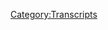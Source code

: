 {{Transcript
    | title         = [[253: January 15, 2019]]
    | caption       = [https://knowledgefight.libsyn.com/knowledge-fight-january-15-2019 Listen to this episode on Libsyn]
    | episodeNumber = [[253: January 15, 2019|253]]
    | length        = 01:23:17
}}

{{MessageBox
    | header     = Warning: Bot Generated Content
    | text       = This transcript was automatically generated by transcription software and likely contains many mistakes and misattributions. Please check the audio for definitive quotes, attribution, and context.
    | image      = N3yvass4myg91.webp
    | imagewidth = 50px
    | id         = warning
}}

{{TranscriptBlock
    | name      = Unknown Speaker
    | timestamp = 00:00:00.000
    | text      = Andy in Kansas, you're on the air. Thanks for holding.
}}

{{TranscriptBlock
    | name      = Unknown Speaker
    | timestamp = 00:00:04.000
    | text      = Hello Alex, I'm a first time caller. I'm a huge fan. I love your work.
}}

{{TranscriptBlock
    | name      = Unknown Speaker
    | timestamp = 00:00:07.200
    | text      = I love you.
}}

{{TranscriptBlock
    | name      = Unknown Speaker
    | timestamp = 00:00:07.679
    | text      = Hey everybody, welcome back to Knowledge Fight. I'm Dan.
}}

{{TranscriptBlock
    | name      = Unknown Speaker
    | timestamp = 00:00:09.839
    | text      = I'm Jordan.
}}

{{TranscriptBlock
    | name      = Unknown Speaker
    | timestamp = 00:00:10.400
    | text      = We're a couple dudes. I like to sit around, drink novelty beverages,
}}

{{TranscriptBlock
    | name      = Unknown Speaker
    | timestamp = 00:00:12.800
    | text      = and talk a little bit about Alex Jones.
}}

{{TranscriptBlock
    | name      = Unknown Speaker
    | timestamp = 00:00:14.640
    | text      = Oh indeed we are, Dan.
}}

{{TranscriptBlock
    | name      = Unknown Speaker
    | timestamp = 00:00:16.559
    | text      = Hi.
}}

{{TranscriptBlock
    | name      = Unknown Speaker
    | timestamp = 00:00:17.039
    | text      = Dan!
}}

{{TranscriptBlock
    | name      = Unknown Speaker
    | timestamp = 00:00:17.519
    | text      = Jordan.
}}

{{TranscriptBlock
    | name      = Unknown Speaker
    | timestamp = 00:00:18.559
    | text      = Have you ever bought a sex toy?
}}

{{TranscriptBlock
    | name      = Unknown Speaker
    | timestamp = 00:00:20.399
    | text      = Yeah, no. I guess I didn't buy it. A friend of the show, Marty DeRosa, one time.
}}

{{TranscriptBlock
    | name      = Unknown Speaker
    | timestamp = 00:00:25.440
    | text      = Friend of the show, Marty DeRosa, has spent a lot of time in sex toy shops.
}}

{{TranscriptBlock
    | name      = Unknown Speaker
    | timestamp = 00:00:29.440
    | text      = He bought me a fleshlight on our way back from doing a week of shows in Cleveland.
}}

{{TranscriptBlock
    | name      = Unknown Speaker
    | timestamp = 00:00:33.679
    | text      = Oh boy.
}}

{{TranscriptBlock
    | name      = Unknown Speaker
    | timestamp = 00:00:34.240
    | text      = We did a week in Cleveland.
}}

{{TranscriptBlock
    | name      = Unknown Speaker
    | timestamp = 00:00:35.679
    | text      = As like an apology?
}}

{{TranscriptBlock
    | name      = Unknown Speaker
    | timestamp = 00:00:37.039
    | text      = Yeah, because I didn't really get paid for the shows and stuff.
}}

{{TranscriptBlock
    | name      = Unknown Speaker
    | timestamp = 00:00:40.320
    | text      = I was just sort of along for the fun and the ride.
}}

{{TranscriptBlock
    | name      = Unknown Speaker
    | timestamp = 00:00:42.479
    | text      = And on the way back we went through, I think we went through Indiana,
}}

{{TranscriptBlock
    | name      = Unknown Speaker
    | timestamp = 00:00:47.759
    | text      = and the Lion's Den is the notorious sex shop.
}}

{{TranscriptBlock
    | name      = Unknown Speaker
    | timestamp = 00:00:49.039
    | text      = Oh, I-65, baby.
}}

{{TranscriptBlock
    | name      = Unknown Speaker
    | timestamp = 00:00:52.159
    | text      = And so we went in and Marty was thinking about getting a fleshlight,
}}

{{TranscriptBlock
    | name      = Unknown Speaker
    | timestamp = 00:00:54.880
    | text      = and I'm like, I can't afford this. I can't. I can't afford this.
}}

{{TranscriptBlock
    | name      = Unknown Speaker
    | timestamp = 00:00:58.640
    | text      = This is just too much.
}}

{{TranscriptBlock
    | name      = Unknown Speaker
    | timestamp = 00:00:59.759
    | text      = That was your response to that?
}}

{{TranscriptBlock
    | name      = Unknown Speaker
    | timestamp = 00:01:02.719
    | text      = Not like, I don't want a fleshlight.
}}

{{TranscriptBlock
    | name      = Unknown Speaker
    | timestamp = 00:01:04.640
    | text      = I was curious at the time. I was a younger man.
}}

{{TranscriptBlock
    | name      = Unknown Speaker
    | timestamp = 00:01:06.719
    | text      = Okay, fair, fair.
}}

{{TranscriptBlock
    | name      = Unknown Speaker
    | timestamp = 00:01:07.599
    | text      = And so I was like, well, you know, I think it would be fun, whatever.
}}

{{TranscriptBlock
    | name      = Unknown Speaker
    | timestamp = 00:01:11.359
    | text      = I'd never really dabbled in that world.
}}

{{TranscriptBlock
    | name      = Unknown Speaker
    | timestamp = 00:01:13.200
    | text      = And so I was looking at the cheaper ones, the real shitty fleshlight knockoff type things.
}}

{{TranscriptBlock
    | name      = Unknown Speaker
    | timestamp = 00:01:20.319
    | text      = And Marty saw me-
}}

{{TranscriptBlock
    | name      = Unknown Speaker
    | timestamp = 00:01:21.040
    | text      = Fleshlights, if you will.
}}

{{TranscriptBlock
    | name      = Unknown Speaker
    | timestamp = 00:01:22.319
    | text      = When Marty was going to the checkout and what have you,
}}

{{TranscriptBlock
    | name      = Unknown Speaker
    | timestamp = 00:01:25.439
    | text      = he saw me sadly looking at these low rent sex toys.
}}

{{TranscriptBlock
    | name      = Unknown Speaker
    | timestamp = 00:01:30.640
    | text      = And he's like, you know what, make it around.
}}

{{TranscriptBlock
    | name      = Unknown Speaker
    | timestamp = 00:01:35.200
    | text      = That's the kind of friend Marty DeRosa is.
}}

{{TranscriptBlock
    | name      = Unknown Speaker
    | timestamp = 00:01:36.799
    | text      = He's the, that's the best.
}}

{{TranscriptBlock
    | name      = Unknown Speaker
    | timestamp = 00:01:38.480
    | text      = Yeah, he's told this story a number of times,
}}

{{TranscriptBlock
    | name      = Unknown Speaker
    | timestamp = 00:01:40.319
    | text      = so I don't mind putting his business in the streets.
}}

{{TranscriptBlock
    | name      = Unknown Speaker
    | timestamp = 00:01:41.760
    | text      = Yeah, love you, Marty.
}}

{{TranscriptBlock
    | name      = Unknown Speaker
    | timestamp = 00:01:43.040
    | text      = I had that fleshlight for a little while, and it was kind of, it wears out its novelty.
}}

{{TranscriptBlock
    | name      = Unknown Speaker
    | timestamp = 00:01:49.120
    | text      = Yeah.
}}

{{TranscriptBlock
    | name      = Unknown Speaker
    | timestamp = 00:01:49.359
    | text      = The excitement of, you know, the first time around or whatever is great,
}}

{{TranscriptBlock
    | name      = Unknown Speaker
    | timestamp = 00:01:56.640
    | text      = but then over time it becomes a hassle.
}}

{{TranscriptBlock
    | name      = Unknown Speaker
    | timestamp = 00:01:59.040
    | text      = You gotta clean it.
}}

{{TranscriptBlock
    | name      = Unknown Speaker
    | timestamp = 00:02:00.799
    | text      = You gotta do the whole thing.
}}

{{TranscriptBlock
    | name      = Unknown Speaker
    | timestamp = 00:02:02.159
    | text      = One time I had-
}}

{{TranscriptBlock
    | name      = Unknown Speaker
    | timestamp = 00:02:03.359
    | text      = Rory Scoville has the best bit about the fleshlight.
}}

{{TranscriptBlock
    | name      = Unknown Speaker
    | timestamp = 00:02:06.400
    | text      = I'm sure I would just end up paraphrasing it with my own complaints if I tried to,
}}

{{TranscriptBlock
    | name      = Unknown Speaker
    | timestamp = 00:02:09.759
    | text      = so I will leave it at that.
}}

{{TranscriptBlock
    | name      = Unknown Speaker
    | timestamp = 00:02:10.800
    | text      = Yeah.
}}

{{TranscriptBlock
    | name      = Unknown Speaker
    | timestamp = 00:02:11.199
    | text      = One thing that does not wear out its excitement for me-
}}

{{TranscriptBlock
    | name      = Unknown Speaker
    | timestamp = 00:02:14.639
    | text      = That's a great transition, man.
}}

{{TranscriptBlock
    | name      = Unknown Speaker
    | timestamp = 00:02:15.840
    | text      = Thank you.
}}

{{TranscriptBlock
    | name      = Unknown Speaker
    | timestamp = 00:02:16.400
    | text      = Is my feelings-
}}

{{TranscriptBlock
    | name      = Unknown Speaker
    | timestamp = 00:02:17.120
    | text      = You are going to have to wash it, though.
}}

{{TranscriptBlock
    | name      = Unknown Speaker
    | timestamp = 00:02:18.800
    | text      = Towards our listeners, and so today I'd like to start the show by giving a shout out to
}}

{{TranscriptBlock
    | name      = Unknown Speaker
    | timestamp = 00:02:24.319
    | text      = a couple new people who have signed up and are supporting the show.
}}

{{TranscriptBlock
    | name      = Unknown Speaker
    | timestamp = 00:02:27.199
    | text      = First of all, Eben, thank you so much.
}}

{{TranscriptBlock
    | name      = Unknown Speaker
    | timestamp = 00:02:29.680
    | text      = You are now a policy wonk.
}}

{{TranscriptBlock
    | name      = Unknown Speaker
    | timestamp = 00:02:31.520
    | text      = I'm a policy wonk.
}}

{{TranscriptBlock
    | name      = Unknown Speaker
    | timestamp = 00:02:32.719
    | text      = Thank you, Eben.
}}

{{TranscriptBlock
    | name      = Unknown Speaker
    | timestamp = 00:02:33.120
    | text      = Thank you very much, Eben.
}}

{{TranscriptBlock
    | name      = Unknown Speaker
    | timestamp = 00:02:34.159
    | text      = Next, Jason S., thank you so much.
}}

{{TranscriptBlock
    | name      = Unknown Speaker
    | timestamp = 00:02:36.400
    | text      = You are now a policy wonk.
}}

{{TranscriptBlock
    | name      = Unknown Speaker
    | timestamp = 00:02:38.319
    | text      = I'm a policy wonk.
}}

{{TranscriptBlock
    | name      = Unknown Speaker
    | timestamp = 00:02:39.439
    | text      = Thank you, Jason S.
}}

{{TranscriptBlock
    | name      = Unknown Speaker
    | timestamp = 00:02:40.159
    | text      = Thank you, Jason S.
}}

{{TranscriptBlock
    | name      = Unknown Speaker
    | timestamp = 00:02:41.280
    | text      = Next, Emma, thank you.
}}

{{TranscriptBlock
    | name      = Unknown Speaker
    | timestamp = 00:02:42.800
    | text      = You are now a policy wonk.
}}

{{TranscriptBlock
    | name      = Unknown Speaker
    | timestamp = 00:02:44.879
    | text      = I'm a policy wonk.
}}

{{TranscriptBlock
    | name      = Unknown Speaker
    | timestamp = 00:02:46.000
    | text      = Thank you, Emma.
}}

{{TranscriptBlock
    | name      = Unknown Speaker
    | timestamp = 00:02:46.479
    | text      = Thank you, Emma.
}}

{{TranscriptBlock
    | name      = Unknown Speaker
    | timestamp = 00:02:47.439
    | text      = Next, Chris Cross.
}}

{{TranscriptBlock
    | name      = Unknown Speaker
    | timestamp = 00:02:49.039
    | text      = You are now a policy wonk.
}}

{{TranscriptBlock
    | name      = Unknown Speaker
    | timestamp = 00:02:51.199
    | text      = I'm a policy wonk.
}}

{{TranscriptBlock
    | name      = Unknown Speaker
    | timestamp = 00:02:52.319
    | text      = Thank you, Chris Cross.
}}

{{TranscriptBlock
    | name      = Unknown Speaker
    | timestamp = 00:02:53.120
    | text      = Thank you.
}}

{{TranscriptBlock
    | name      = Unknown Speaker
    | timestamp = 00:02:53.599
    | text      = You better make me jump.
}}

{{TranscriptBlock
    | name      = Unknown Speaker
    | timestamp = 00:02:55.120
    | text      = Nope.
}}

{{TranscriptBlock
    | name      = Unknown Speaker
    | timestamp = 00:02:55.759
    | text      = I like to believe-
}}

{{TranscriptBlock
    | name      = Unknown Speaker
    | timestamp = 00:02:56.400
    | text      = MacDaddy will make you jump.
}}

{{TranscriptBlock
    | name      = Unknown Speaker
    | timestamp = 00:02:58.240
    | text      = That's wiggity-wiggity-wiggity-wack.
}}

{{TranscriptBlock
    | name      = Unknown Speaker
    | timestamp = 00:02:59.759
    | text      = I like to believe that it's actually Christopher Cross.
}}

{{TranscriptBlock
    | name      = Unknown Speaker
    | timestamp = 00:03:02.159
    | text      = Oh, it could be Christopher Cross.
}}

{{TranscriptBlock
    | name      = Unknown Speaker
    | timestamp = 00:03:02.800
    | text      = Who likes to go sailing and he rides like the wind.
}}

{{TranscriptBlock
    | name      = Unknown Speaker
    | timestamp = 00:03:05.520
    | text      = Fair enough.
}}

{{TranscriptBlock
    | name      = Unknown Speaker
    | timestamp = 00:03:06.560
    | text      = Finally, I'd like to say thank you to somebody who has joined up on a little bit of an elevated
}}

{{TranscriptBlock
    | name      = Unknown Speaker
    | timestamp = 00:03:10.719
    | text      = level, and we appreciate it oh so very much.
}}

{{TranscriptBlock
    | name      = Unknown Speaker
    | timestamp = 00:03:12.639
    | text      = So, Seth, you are now a technocrat.
}}

{{TranscriptBlock
    | name      = Unknown Speaker
    | timestamp = 00:03:15.840
    | text      = I'm a policy wonk.
}}

{{TranscriptBlock
    | name      = Unknown Speaker
    | timestamp = 00:03:16.960
    | text      = Four stars.
}}

{{TranscriptBlock
    | name      = Unknown Speaker
    | timestamp = 00:03:17.840
    | text      = Go home to your mother and tell her you're brilliant.
}}

{{TranscriptBlock
    | name      = Unknown Speaker
    | timestamp = 00:03:19.840
    | text      = Someone, someone sodomite sent me a bucket of poop.
}}

{{TranscriptBlock
    | name      = Unknown Speaker
    | timestamp = 00:03:22.479
    | text      = Daddy shark.
}}

{{TranscriptBlock
    | name      = Unknown Speaker
    | timestamp = 00:03:24.960
    | text      = Jar Jar Binks has a Caribbean black accent.
}}

{{TranscriptBlock
    | name      = Unknown Speaker
    | timestamp = 00:03:29.199
    | text      = He's a loser little, little titty baby.
}}

{{TranscriptBlock
    | name      = Unknown Speaker
    | timestamp = 00:03:32.319
    | text      = I don't want to hate black people.
}}

{{TranscriptBlock
    | name      = Unknown Speaker
    | timestamp = 00:03:33.919
    | text      = I renounce Jesus Christ.
}}

{{TranscriptBlock
    | name      = Unknown Speaker
    | timestamp = 00:03:35.840
    | text      = Thank you so much, Seth.
}}

{{TranscriptBlock
    | name      = Unknown Speaker
    | timestamp = 00:03:36.960
    | text      = Thank you very much, Seth.
}}

{{TranscriptBlock
    | name      = Unknown Speaker
    | timestamp = 00:03:38.080
    | text      = If you're out there listening and you're thinking, hey, I like what these guys do, I'd like to
}}

{{TranscriptBlock
    | name      = Unknown Speaker
    | timestamp = 00:03:41.439
    | text      = support the show, you can do that by going to our website, knowledgefight.com and clicking
}}

{{TranscriptBlock
    | name      = Unknown Speaker
    | timestamp = 00:03:45.360
    | text      = that button that says support the show.
}}

{{TranscriptBlock
    | name      = Unknown Speaker
    | timestamp = 00:03:47.360
    | text      = We would appreciate it.
}}

{{TranscriptBlock
    | name      = Unknown Speaker
    | timestamp = 00:03:48.479
    | text      = I would also like to say that if any of you out there are wondering, hey, is my policy
}}

{{TranscriptBlock
    | name      = Unknown Speaker
    | timestamp = 00:03:54.240
    | text      = wonk induction coming?
}}

{{TranscriptBlock
    | name      = Unknown Speaker
    | timestamp = 00:03:55.840
    | text      = We're probably about two weeks behind on that, so they are coming.
}}

{{TranscriptBlock
    | name      = Unknown Speaker
    | timestamp = 00:03:59.840
    | text      = But we can't spend the entire beginning of the show, you know, we can't spend like 10
}}

{{TranscriptBlock
    | name      = Unknown Speaker
    | timestamp = 00:04:05.680
    | text      = minutes doing this or else we get into trouble.
}}

{{TranscriptBlock
    | name      = Unknown Speaker
    | timestamp = 00:04:09.120
    | text      = So, Jordan, today we have got, oh, first of all, sorry about the weird schedule this week
}}

{{TranscriptBlock
    | name      = Unknown Speaker
    | timestamp = 00:04:14.800
    | text      = as opposed to Monday, Wednesday, Friday doing Tuesday, Thursday episodes.
}}

{{TranscriptBlock
    | name      = Unknown Speaker
    | timestamp = 00:04:18.160
    | text      = Things were a little bit hectic and I just couldn't keep up, quite frankly.
}}

{{TranscriptBlock
    | name      = Unknown Speaker
    | timestamp = 00:04:23.279
    | text      = I'll take this one.
}}

{{TranscriptBlock
    | name      = Unknown Speaker
    | timestamp = 00:04:24.319
    | text      = I'll take it.
}}

{{TranscriptBlock
    | name      = Unknown Speaker
    | timestamp = 00:04:25.319
    | text      = I'll own it.
}}

{{TranscriptBlock
    | name      = Unknown Speaker
    | timestamp = 00:04:26.319
    | text      = You know, it is just a matter of this is a, there's a lot to do, especially with our last
}}

{{TranscriptBlock
    | name      = Unknown Speaker
    | timestamp = 00:04:31.279
    | text      = episode with all the Soros business and stuff like that.
}}

{{TranscriptBlock
    | name      = Unknown Speaker
    | timestamp = 00:04:34.399
    | text      = Sometimes it's just the workload's too much.
}}

{{TranscriptBlock
    | name      = Unknown Speaker
    | timestamp = 00:04:36.079
    | text      = So Tuesday, Thursday this week, we're back to normal next week.
}}

{{TranscriptBlock
    | name      = Unknown Speaker
    | timestamp = 00:04:39.120
    | text      = Absolutely.
}}

{{TranscriptBlock
    | name      = Unknown Speaker
    | timestamp = 00:04:40.120
    | text      = I don't think anyone's mad about it and I'm not defensive about it.
}}

{{TranscriptBlock
    | name      = Unknown Speaker
    | timestamp = 00:04:43.319
    | text      = I just want...
}}

{{TranscriptBlock
    | name      = Unknown Speaker
    | timestamp = 00:04:44.319
    | text      = No, not really.
}}

{{TranscriptBlock
    | name      = Unknown Speaker
    | timestamp = 00:04:45.319
    | text      = Okay.
}}

{{TranscriptBlock
    | name      = Unknown Speaker
    | timestamp = 00:04:46.319
    | text      = I know it may seem like it, but I'm not.
}}

{{TranscriptBlock
    | name      = Unknown Speaker
    | timestamp = 00:04:47.319
    | text      = Okay.
}}

{{TranscriptBlock
    | name      = Unknown Speaker
    | timestamp = 00:04:48.319
    | text      = I just want to give a little bit of explanation for people.
}}

{{TranscriptBlock
    | name      = Unknown Speaker
    | timestamp = 00:04:49.639
    | text      = Good.
}}

{{TranscriptBlock
    | name      = Unknown Speaker
    | timestamp = 00:04:50.639
    | text      = So today, Jordan, we are going to be going over a modern day episode.
}}

{{TranscriptBlock
    | name      = Unknown Speaker
    | timestamp = 00:04:53.920
    | text      = We're going to be going over the 15th of January, 2019.
}}

{{TranscriptBlock
    | name      = Unknown Speaker
    | timestamp = 00:04:59.040
    | text      = In the year of our Lord?
}}

{{TranscriptBlock
    | name      = Unknown Speaker
    | timestamp = 00:05:00.259
    | text      = That's correct.
}}

{{TranscriptBlock
    | name      = Unknown Speaker
    | timestamp = 00:05:01.259
    | text      = I'm still writing June on my checks.
}}

{{TranscriptBlock
    | name      = Unknown Speaker
    | timestamp = 00:05:02.259
    | text      = That's correct.
}}

{{TranscriptBlock
    | name      = Unknown Speaker
    | timestamp = 00:05:03.259
    | text      = You got to get out of that habit.
}}

{{TranscriptBlock
    | name      = Unknown Speaker
    | timestamp = 00:05:05.800
    | text      = And so that would be Tuesday's episode.
}}

{{TranscriptBlock
    | name      = Unknown Speaker
    | timestamp = 00:05:08.759
    | text      = And I chose that because Alex has had this big news broke recently.
}}

{{TranscriptBlock
    | name      = Unknown Speaker
    | timestamp = 00:05:13.459
    | text      = I'm sure you heard something about this.
}}

{{TranscriptBlock
    | name      = Unknown Speaker
    | timestamp = 00:05:15.480
    | text      = And that is that he lost a little legal situation, wherein the Sandy Hook families who are suing
}}

{{TranscriptBlock
    | name      = Unknown Speaker
    | timestamp = 00:05:22.660
    | text      = him will be able to get in discovery some of his financial documents and internal memos.
}}

{{TranscriptBlock
    | name      = Unknown Speaker
    | timestamp = 00:05:28.720
    | text      = Yes.
}}

{{TranscriptBlock
    | name      = Unknown Speaker
    | timestamp = 00:05:29.720
    | text      = Yeah, yeah, yeah.
}}

{{TranscriptBlock
    | name      = Unknown Speaker
    | timestamp = 00:05:30.720
    | text      = There's this legal situation and everybody is bringing it up to me.
}}

{{TranscriptBlock
    | name      = Unknown Speaker
    | timestamp = 00:05:34.160
    | text      = And I wanted to be able to address it by covering whatever Alex is talking about about it.
}}

{{TranscriptBlock
    | name      = Unknown Speaker
    | timestamp = 00:05:38.300
    | text      = But because it's something negative in Alex's life, he's not talking about it.
}}

{{TranscriptBlock
    | name      = Unknown Speaker
    | timestamp = 00:05:42.500
    | text      = So I listened to Monday and a lot of it is just complaining about that Gillette commercial.
}}

{{TranscriptBlock
    | name      = Unknown Speaker
    | timestamp = 00:05:47.459
    | text      = And that's a zero for me.
}}

{{TranscriptBlock
    | name      = Unknown Speaker
    | timestamp = 00:05:50.759
    | text      = That's a nonstarter.
}}

{{TranscriptBlock
    | name      = Unknown Speaker
    | timestamp = 00:05:53.120
    | text      = Not interested in that sort of stuff.
}}

{{TranscriptBlock
    | name      = Unknown Speaker
    | timestamp = 00:05:55.519
    | text      = Nope.
}}

{{TranscriptBlock
    | name      = Unknown Speaker
    | timestamp = 00:05:56.519
    | text      = Not really caring so much.
}}

{{TranscriptBlock
    | name      = Unknown Speaker
    | timestamp = 00:05:57.759
    | text      = Yep.
}}

{{TranscriptBlock
    | name      = Unknown Speaker
    | timestamp = 00:05:58.759
    | text      = And so we're not going to go over that episode.
}}

{{TranscriptBlock
    | name      = Unknown Speaker
    | timestamp = 00:06:00.839
    | text      = But Tuesday, the 15th, there was a bit more stuff that actually interested me and I think
}}

{{TranscriptBlock
    | name      = Unknown Speaker
    | timestamp = 00:06:05.839
    | text      = Merritt's talking about.
}}

{{TranscriptBlock
    | name      = Unknown Speaker
    | timestamp = 00:06:07.720
    | text      = And so we will.
}}

{{TranscriptBlock
    | name      = Unknown Speaker
    | timestamp = 00:06:08.720
    | text      = And here is an out of context drop from today's show.
}}

{{TranscriptBlock
    | name      = Unknown Speaker
    | timestamp = 00:06:11.160
    | text      = Oh, it's well known Trump likes tacos and Obama likes, likes wieners.
}}

{{TranscriptBlock
    | name      = Unknown Speaker
    | timestamp = 00:06:16.199
    | text      = Ha ha.
}}

{{TranscriptBlock
    | name      = Unknown Speaker
    | timestamp = 00:06:17.199
    | text      = Get it?
}}

{{TranscriptBlock
    | name      = Unknown Speaker
    | timestamp = 00:06:18.199
    | text      = Get it?
}}

{{TranscriptBlock
    | name      = Unknown Speaker
    | timestamp = 00:06:19.199
    | text      = Ha ha.
}}

{{TranscriptBlock
    | name      = Unknown Speaker
    | timestamp = 00:06:20.199
    | text      = Nope.
}}

{{TranscriptBlock
    | name      = Unknown Speaker
    | timestamp = 00:06:21.199
    | text      = Alex likes to have fun.
}}

{{TranscriptBlock
    | name      = Unknown Speaker
    | timestamp = 00:06:24.879
    | text      = Refuse.
}}

{{TranscriptBlock
    | name      = Unknown Speaker
    | timestamp = 00:06:25.879
    | text      = Yeah.
}}

{{TranscriptBlock
    | name      = Unknown Speaker
    | timestamp = 00:06:26.879
    | text      = That's terrible.
}}

{{TranscriptBlock
    | name      = Unknown Speaker
    | timestamp = 00:06:27.879
    | text      = Refuse.
}}

{{TranscriptBlock
    | name      = Unknown Speaker
    | timestamp = 00:06:28.879
    | text      = I blanket refuse that.
}}

{{TranscriptBlock
    | name      = Unknown Speaker
    | timestamp = 00:06:29.959
    | text      = That's ironic too, because that's a piece of his conversation that he's having where
}}

{{TranscriptBlock
    | name      = Unknown Speaker
    | timestamp = 00:06:33.180
    | text      = he's defending Trump, getting all those hamburgers for the football team, the Clemson football
}}

{{TranscriptBlock
    | name      = Unknown Speaker
    | timestamp = 00:06:38.480
    | text      = team.
}}

{{TranscriptBlock
    | name      = Unknown Speaker
    | timestamp = 00:06:39.480
    | text      = Right, right, right.
}}

{{TranscriptBlock
    | name      = Unknown Speaker
    | timestamp = 00:06:40.480
    | text      = Trump, Trump tacos.
}}

{{TranscriptBlock
    | name      = Unknown Speaker
    | timestamp = 00:06:41.480
    | text      = He got hamburgers because he likes pussy.
}}

{{TranscriptBlock
    | name      = Unknown Speaker
    | timestamp = 00:06:43.560
    | text      = Get it?
}}

{{TranscriptBlock
    | name      = Unknown Speaker
    | timestamp = 00:06:44.560
    | text      = And Obama got food because he likes dicks.
}}

{{TranscriptBlock
    | name      = Unknown Speaker
    | timestamp = 00:06:47.439
    | text      = Get it?
}}

{{TranscriptBlock
    | name      = Unknown Speaker
    | timestamp = 00:06:48.439
    | text      = I don't know.
}}

{{TranscriptBlock
    | name      = Unknown Speaker
    | timestamp = 00:06:49.439
    | text      = So anyway, we will start the show with what is Alex's main narrative on the show.
}}

{{TranscriptBlock
    | name      = Unknown Speaker
    | timestamp = 00:06:53.920
    | text      = Yes.
}}

{{TranscriptBlock
    | name      = Unknown Speaker
    | timestamp = 00:06:54.920
    | text      = And it should not surprise anyone to hear any of this sort of nonsense.
}}

{{TranscriptBlock
    | name      = Unknown Speaker
    | timestamp = 00:06:58.959
    | text      = A really important story that illustrates why we can't take this country back.
}}

{{TranscriptBlock
    | name      = Unknown Speaker
    | timestamp = 00:07:04.839
    | text      = GOP has thrown Representative King over board, Steve King, with a out of context quote from
}}

{{TranscriptBlock
    | name      = Unknown Speaker
    | timestamp = 00:07:16.040
    | text      = the New York Times who's famous for lying.
}}

{{TranscriptBlock
    | name      = Unknown Speaker
    | timestamp = 00:07:21.800
    | text      = The New York Times is a criminal anti-American vicious lie factory.
}}

{{TranscriptBlock
    | name      = Unknown Speaker
    | timestamp = 00:07:28.480
    | text      = He's put a letter out.
}}

{{TranscriptBlock
    | name      = Unknown Speaker
    | timestamp = 00:07:31.060
    | text      = He said that they removed words out of what he said, which is clear what he was saying.
}}

{{TranscriptBlock
    | name      = Unknown Speaker
    | timestamp = 00:07:37.399
    | text      = And none of the media will even clear the headlines are.
}}

{{TranscriptBlock
    | name      = Unknown Speaker
    | timestamp = 00:07:43.560
    | text      = Steve King says he isn't a white supremacist, but he stands by his quote that white supremacists
}}

{{TranscriptBlock
    | name      = Unknown Speaker
    | timestamp = 00:07:48.480
    | text      = are good when he's got a public statement out for the last day and a statement the day
}}

{{TranscriptBlock
    | name      = Unknown Speaker
    | timestamp = 00:07:53.939
    | text      = before that saying it's not true.
}}

{{TranscriptBlock
    | name      = Unknown Speaker
    | timestamp = 00:07:56.000
    | text      = I have experienced the New York Times.
}}

{{TranscriptBlock
    | name      = Unknown Speaker
    | timestamp = 00:07:58.959
    | text      = They are a ship of devils.
}}

{{TranscriptBlock
    | name      = Unknown Speaker
    | timestamp = 00:08:02.680
    | text      = So you can kind of see there at the end that a lot of the energy that's driving this is
}}

{{TranscriptBlock
    | name      = Unknown Speaker
    | timestamp = 00:08:06.639
    | text      = probably about Alex's own personal beef with the New York Times.
}}

{{TranscriptBlock
    | name      = Unknown Speaker
    | timestamp = 00:08:10.199
    | text      = No, no.
}}

{{TranscriptBlock
    | name      = Unknown Speaker
    | timestamp = 00:08:11.199
    | text      = But I think it's kind of interesting.
}}

{{TranscriptBlock
    | name      = Unknown Speaker
    | timestamp = 00:08:12.199
    | text      = I admit that I haven't listened to every episode of his show in the present day as I do whenever
}}

{{TranscriptBlock
    | name      = Unknown Speaker
    | timestamp = 00:08:17.519
    | text      = I go back to the past.
}}

{{TranscriptBlock
    | name      = Unknown Speaker
    | timestamp = 00:08:19.560
    | text      = But I don't remember him talking that much about Steve King in the past.
}}

{{TranscriptBlock
    | name      = Unknown Speaker
    | timestamp = 00:08:24.519
    | text      = Oh, I wonder why.
}}

{{TranscriptBlock
    | name      = Unknown Speaker
    | timestamp = 00:08:26.360
    | text      = It surprises me not to hear him defend Steve King, but that it surprises me to hear it.
}}

{{TranscriptBlock
    | name      = Unknown Speaker
    | timestamp = 00:08:32.360
    | text      = If that makes sense.
}}

{{TranscriptBlock
    | name      = Unknown Speaker
    | timestamp = 00:08:33.360
    | text      = Yeah.
}}

{{TranscriptBlock
    | name      = Unknown Speaker
    | timestamp = 00:08:34.360
    | text      = Yeah.
}}

{{TranscriptBlock
    | name      = Unknown Speaker
    | timestamp = 00:08:35.360
    | text      = I see what you did.
}}

{{TranscriptBlock
    | name      = Unknown Speaker
    | timestamp = 00:08:36.360
    | text      = It kind of like, oh, I haven't heard you talk much about that guy.
}}

{{TranscriptBlock
    | name      = Unknown Speaker
    | timestamp = 00:08:37.360
    | text      = That's what's surprising.
}}

{{TranscriptBlock
    | name      = Unknown Speaker
    | timestamp = 00:08:38.360
    | text      = Yeah.
}}

{{TranscriptBlock
    | name      = Unknown Speaker
    | timestamp = 00:08:39.360
    | text      = I would have expected him to always be talking about it.
}}

{{TranscriptBlock
    | name      = Unknown Speaker
    | timestamp = 00:08:40.679
    | text      = Of course you defend Steve King.
}}

{{TranscriptBlock
    | name      = Unknown Speaker
    | timestamp = 00:08:43.279
    | text      = That's obvious.
}}

{{TranscriptBlock
    | name      = Unknown Speaker
    | timestamp = 00:08:44.279
    | text      = But that you do it publicly is a bad move for you.
}}

{{TranscriptBlock
    | name      = Unknown Speaker
    | timestamp = 00:08:47.960
    | text      = Not even the public part.
}}

{{TranscriptBlock
    | name      = Unknown Speaker
    | timestamp = 00:08:49.720
    | text      = It's that it's not so common in my memory that it strikes a novel chord.
}}

{{TranscriptBlock
    | name      = Unknown Speaker
    | timestamp = 00:08:55.360
    | text      = No, because this is the first time Steve King has said anything that would associate him
}}

{{TranscriptBlock
    | name      = Unknown Speaker
    | timestamp = 00:09:01.279
    | text      = with the white nationalist movement.
}}

{{TranscriptBlock
    | name      = Unknown Speaker
    | timestamp = 00:09:02.279
    | text      = But that's only because the New York Times is taking the context out of this quote and
}}

{{TranscriptBlock
    | name      = Unknown Speaker
    | timestamp = 00:09:08.159
    | text      = putting him in their box.
}}

{{TranscriptBlock
    | name      = Unknown Speaker
    | timestamp = 00:09:10.360
    | text      = He's never been a white supremacist or white nationalist.
}}

{{TranscriptBlock
    | name      = Unknown Speaker
    | timestamp = 00:09:14.080
    | text      = That's why Alex didn't need to talk about him, because he's never been attacked for
}}

{{TranscriptBlock
    | name      = Unknown Speaker
    | timestamp = 00:09:18.039
    | text      = being a white nationalist or white supremacist before, because Dan, of course, he has never
}}

{{TranscriptBlock
    | name      = Unknown Speaker
    | timestamp = 00:09:21.879
    | text      = said anything.
}}

{{TranscriptBlock
    | name      = Unknown Speaker
    | timestamp = 00:09:22.879
    | text      = No, he hasn't.
}}

{{TranscriptBlock
    | name      = Unknown Speaker
    | timestamp = 00:09:23.879
    | text      = Because Alex is going to make that point super clear in this next clip.
}}

{{TranscriptBlock
    | name      = Unknown Speaker
    | timestamp = 00:09:28.320
    | text      = But here's the issue.
}}

{{TranscriptBlock
    | name      = Unknown Speaker
    | timestamp = 00:09:30.500
    | text      = Then the bolster at the New York Times gives a history of his white supremacy, attitude,
}}

{{TranscriptBlock
    | name      = Unknown Speaker
    | timestamp = 00:09:36.159
    | text      = supremacist.
}}

{{TranscriptBlock
    | name      = Unknown Speaker
    | timestamp = 00:09:38.039
    | text      = And when you read the quotes, it's he talks about illegal aliens having double the crime
}}

{{TranscriptBlock
    | name      = Unknown Speaker
    | timestamp = 00:09:44.399
    | text      = rate.
}}

{{TranscriptBlock
    | name      = Unknown Speaker
    | timestamp = 00:09:45.399
    | text      = OK.
}}

{{TranscriptBlock
    | name      = Unknown Speaker
    | timestamp = 00:09:46.399
    | text      = Oh.
}}

{{TranscriptBlock
    | name      = Unknown Speaker
    | timestamp = 00:09:47.399
    | text      = He says we should be proud of the accomplishments of Western civilization.
}}

{{TranscriptBlock
    | name      = Unknown Speaker
    | timestamp = 00:09:50.840
    | text      = Absolutely.
}}

{{TranscriptBlock
    | name      = Unknown Speaker
    | timestamp = 00:09:51.840
    | text      = Are the Chinese proud of themselves?
}}

{{TranscriptBlock
    | name      = Unknown Speaker
    | timestamp = 00:09:54.039
    | text      = Are the Japanese proud of themselves?
}}

{{TranscriptBlock
    | name      = Unknown Speaker
    | timestamp = 00:09:56.360
    | text      = Not the same thing.
}}

{{TranscriptBlock
    | name      = Unknown Speaker
    | timestamp = 00:09:59.000
    | text      = It's just it's just a Rosetta Stone into everything.
}}

{{TranscriptBlock
    | name      = Unknown Speaker
    | timestamp = 00:10:02.879
    | text      = How they lie, how they manipulate.
}}

{{TranscriptBlock
    | name      = Unknown Speaker
    | timestamp = 00:10:06.139
    | text      = And how the weak need chicken neck Republicans desperate.
}}

{{TranscriptBlock
    | name      = Unknown Speaker
    | timestamp = 00:10:13.200
    | text      = To curry favor with the left and race based leftist constituents.
}}

{{TranscriptBlock
    | name      = Unknown Speaker
    | timestamp = 00:10:19.679
    | text      = Threw him overboard.
}}

{{TranscriptBlock
    | name      = Unknown Speaker
    | timestamp = 00:10:20.940
    | text      = So he's mad.
}}

{{TranscriptBlock
    | name      = Unknown Speaker
    | timestamp = 00:10:21.940
    | text      = Alex is pretty mad about this.
}}

{{TranscriptBlock
    | name      = Unknown Speaker
    | timestamp = 00:10:23.919
    | text      = So I want to address one thing really quick GOP by taking Steve King off of these committees.
}}

{{TranscriptBlock
    | name      = Unknown Speaker
    | timestamp = 00:10:31.139
    | text      = That's not turning on Steve King because they disagree with his positions or anything like
}}

{{TranscriptBlock
    | name      = Unknown Speaker
    | timestamp = 00:10:34.840
    | text      = that.
}}

{{TranscriptBlock
    | name      = Unknown Speaker
    | timestamp = 00:10:35.840
    | text      = The only reason they've stripped him of his committee seats is because Randy Feenstra,
}}

{{TranscriptBlock
    | name      = Unknown Speaker
    | timestamp = 00:10:39.639
    | text      = the chairman of the Iowa State Senate Ways and Means Committee, had just announced his
}}

{{TranscriptBlock
    | name      = Unknown Speaker
    | timestamp = 00:10:43.279
    | text      = candidacy to run against King in the 2020 primary.
}}

{{TranscriptBlock
    | name      = Unknown Speaker
    | timestamp = 00:10:46.679
    | text      = If they didn't have a very viable replacement waiting in the wings, they would still be
}}

{{TranscriptBlock
    | name      = Unknown Speaker
    | timestamp = 00:10:50.159
    | text      = dragging their feet and pretending he was just outspoken like they have for years.
}}

{{TranscriptBlock
    | name      = Unknown Speaker
    | timestamp = 00:10:54.600
    | text      = Oh, come on.
}}

{{TranscriptBlock
    | name      = Unknown Speaker
    | timestamp = 00:10:56.240
    | text      = Because they have a primary challenger who looks like he can go the distance.
}}

{{TranscriptBlock
    | name      = Unknown Speaker
    | timestamp = 00:10:59.799
    | text      = The GOP is finally taking a stance against white supremacist Dan.
}}

{{TranscriptBlock
    | name      = Unknown Speaker
    | timestamp = 00:11:03.980
    | text      = That is why they have gotten rid of 98 percent of their constituencies.
}}

{{TranscriptBlock
    | name      = Unknown Speaker
    | timestamp = 00:11:08.700
    | text      = There's a second reason, too, and that is because for years, Steve King served as like
}}

{{TranscriptBlock
    | name      = Unknown Speaker
    | timestamp = 00:11:13.299
    | text      = sort of a extremist in terms of immigration policy and that sort of thing.
}}

{{TranscriptBlock
    | name      = Unknown Speaker
    | timestamp = 00:11:18.919
    | text      = And so politicians who wanted to curry favor with that side of the Republican Party could
}}

{{TranscriptBlock
    | name      = Unknown Speaker
    | timestamp = 00:11:23.919
    | text      = associate themselves with him in a way that I have seen a couple of reporters describe
}}

{{TranscriptBlock
    | name      = Unknown Speaker
    | timestamp = 00:11:28.460
    | text      = as like he was a kingmaker of like right wing immigration stuff.
}}

{{TranscriptBlock
    | name      = Unknown Speaker
    | timestamp = 00:11:34.600
    | text      = But now he isn't that anymore.
}}

{{TranscriptBlock
    | name      = Unknown Speaker
    | timestamp = 00:11:37.200
    | text      = Trump is.
}}

{{TranscriptBlock
    | name      = Unknown Speaker
    | timestamp = 00:11:38.200
    | text      = So he doesn't even serve that function for the right wing anymore.
}}

{{TranscriptBlock
    | name      = Unknown Speaker
    | timestamp = 00:11:42.120
    | text      = So he's as useless as he can be and he's just a liability.
}}

{{TranscriptBlock
    | name      = Unknown Speaker
    | timestamp = 00:11:45.440
    | text      = That's a good point.
}}

{{TranscriptBlock
    | name      = Unknown Speaker
    | timestamp = 00:11:46.440
    | text      = Yeah.
}}

{{TranscriptBlock
    | name      = Unknown Speaker
    | timestamp = 00:11:47.440
    | text      = They're going to be together, the primary candidate that can unseat him successfully
}}

{{TranscriptBlock
    | name      = Unknown Speaker
    | timestamp = 00:11:51.360
    | text      = without the baggage.
}}

{{TranscriptBlock
    | name      = Unknown Speaker
    | timestamp = 00:11:52.360
    | text      = Yeah.
}}

{{TranscriptBlock
    | name      = Unknown Speaker
    | timestamp = 00:11:53.360
    | text      = And the fact that he doesn't serve what role he used to serve, make him useless.
}}

{{TranscriptBlock
    | name      = Unknown Speaker
    | timestamp = 00:11:56.679
    | text      = So of course, they're going to throw him away now.
}}

{{TranscriptBlock
    | name      = Unknown Speaker
    | timestamp = 00:11:57.960
    | text      = It has nothing to do with his white supremacy.
}}

{{TranscriptBlock
    | name      = Unknown Speaker
    | timestamp = 00:12:00.159
    | text      = Nope.
}}

{{TranscriptBlock
    | name      = Unknown Speaker
    | timestamp = 00:12:01.159
    | text      = The comments that he's making.
}}

{{TranscriptBlock
    | name      = Unknown Speaker
    | timestamp = 00:12:02.159
    | text      = The GOP has taken a stand.
}}

{{TranscriptBlock
    | name      = Unknown Speaker
    | timestamp = 00:12:03.159
    | text      = It has nothing to do with this article even.
}}

{{TranscriptBlock
    | name      = Unknown Speaker
    | timestamp = 00:12:04.820
    | text      = They would have just ignored this as they have for years.
}}

{{TranscriptBlock
    | name      = Unknown Speaker
    | timestamp = 00:12:08.080
    | text      = So Steve King has always been on some bullshit.
}}

{{TranscriptBlock
    | name      = Unknown Speaker
    | timestamp = 00:12:11.480
    | text      = But this current example that he's going through right now is nothing new.
}}

{{TranscriptBlock
    | name      = Unknown Speaker
    | timestamp = 00:12:15.039
    | text      = Some questioning why white supremacy is considered a bad thing, then claiming that the New York
}}

{{TranscriptBlock
    | name      = Unknown Speaker
    | timestamp = 00:12:19.840
    | text      = Times made up the quote.
}}

{{TranscriptBlock
    | name      = Unknown Speaker
    | timestamp = 00:12:21.720
    | text      = That also isn't a new trick for him to pull.
}}

{{TranscriptBlock
    | name      = Unknown Speaker
    | timestamp = 00:12:24.279
    | text      = Back in November 2018, the Weekly Standard reported that while speaking with potential
}}

{{TranscriptBlock
    | name      = Unknown Speaker
    | timestamp = 00:12:28.279
    | text      = voters at a restaurant at a campaign stop, Steve King compared immigrants to dirt.
}}

{{TranscriptBlock
    | name      = Unknown Speaker
    | timestamp = 00:12:33.480
    | text      = He was talking about how some local jalapenos were grown in Mexican dirt, to which the conversation
}}

{{TranscriptBlock
    | name      = Unknown Speaker
    | timestamp = 00:12:38.399
    | text      = turned from literal dirt to how there's metaphorically a lot of dirt on the way to America from Mexico.
}}

{{TranscriptBlock
    | name      = Unknown Speaker
    | timestamp = 00:12:44.600
    | text      = After the article came out, Steve King denied ever having said such a thing, accused the
}}

{{TranscriptBlock
    | name      = Unknown Speaker
    | timestamp = 00:12:48.500
    | text      = Weekly Standard, a notoriously conservative outlet, of lying about what he said, and demanded
}}

{{TranscriptBlock
    | name      = Unknown Speaker
    | timestamp = 00:12:53.519
    | text      = that they prove that he said it, saying, quote, just release the full tape.
}}

{{TranscriptBlock
    | name      = Unknown Speaker
    | timestamp = 00:12:58.200
    | text      = Leftist lies exist without original sources because they are false and manufactured accusations.
}}

{{TranscriptBlock
    | name      = Unknown Speaker
    | timestamp = 00:13:03.919
    | text      = So they did.
}}

{{TranscriptBlock
    | name      = Unknown Speaker
    | timestamp = 00:13:05.320
    | text      = They released the tape and it said exactly what they had claimed and showed King clearly
}}

{{TranscriptBlock
    | name      = Unknown Speaker
    | timestamp = 00:13:09.159
    | text      = calling immigrants and asylum seekers dirt.
}}

{{TranscriptBlock
    | name      = Unknown Speaker
    | timestamp = 00:13:12.220
    | text      = So when he tries to play this game, the same gambit again with the New York Times, I don't
}}

{{TranscriptBlock
    | name      = Unknown Speaker
    | timestamp = 00:13:16.240
    | text      = feel like I have much interest in giving him the benefit of the doubt.
}}

{{TranscriptBlock
    | name      = Unknown Speaker
    | timestamp = 00:13:19.139
    | text      = Is it possible that Steve King is such an out of touch bigot and white supremacist that
}}

{{TranscriptBlock
    | name      = Unknown Speaker
    | timestamp = 00:13:23.120
    | text      = he doesn't realize how overt the things he says are until someone else reports on his
}}

{{TranscriptBlock
    | name      = Unknown Speaker
    | timestamp = 00:13:27.679
    | text      = comments?
}}

{{TranscriptBlock
    | name      = Unknown Speaker
    | timestamp = 00:13:28.679
    | text      = Yes.
}}

{{TranscriptBlock
    | name      = Unknown Speaker
    | timestamp = 00:13:29.679
    | text      = That might be the case.
}}

{{TranscriptBlock
    | name      = Unknown Speaker
    | timestamp = 00:13:30.679
    | text      = I don't care because the evidence that Steve King is a real fucked up racist asshole go
}}

{{TranscriptBlock
    | name      = Unknown Speaker
    | timestamp = 00:13:34.639
    | text      = far deeper than not liking illegal immigration and being quote unquote proud of the West,
}}

{{TranscriptBlock
    | name      = Unknown Speaker
    | timestamp = 00:13:39.600
    | text      = as Alex is asserting.
}}

{{TranscriptBlock
    | name      = Unknown Speaker
    | timestamp = 00:13:40.600
    | text      = I had a weird conversation with Steve King one time.
}}

{{TranscriptBlock
    | name      = Unknown Speaker
    | timestamp = 00:13:43.519
    | text      = You mean the comic who's now writer for SNL?
}}

{{TranscriptBlock
    | name      = Unknown Speaker
    | timestamp = 00:13:46.399
    | text      = No.
}}

{{TranscriptBlock
    | name      = Unknown Speaker
    | timestamp = 00:13:47.399
    | text      = He has a...
}}

{{TranscriptBlock
    | name      = Unknown Speaker
    | timestamp = 00:13:48.399
    | text      = Steve Castillo?
}}

{{TranscriptBlock
    | name      = Unknown Speaker
    | timestamp = 00:13:49.399
    | text      = Yeah, yeah, yeah.
}}

{{TranscriptBlock
    | name      = Unknown Speaker
    | timestamp = 00:13:50.399
    | text      = No, no, no.
}}

{{TranscriptBlock
    | name      = Unknown Speaker
    | timestamp = 00:13:51.399
    | text      = He was trying to explain to me that it's the hard ER that's the issue.
}}

{{TranscriptBlock
    | name      = Unknown Speaker
    | timestamp = 00:13:56.000
    | text      = And so that's why he can throw around the N word all the time.
}}

{{TranscriptBlock
    | name      = Unknown Speaker
    | timestamp = 00:13:58.960
    | text      = And he's not a racist.
}}

{{TranscriptBlock
    | name      = Unknown Speaker
    | timestamp = 00:14:00.320
    | text      = You know how those conversations go?
}}

{{TranscriptBlock
    | name      = Unknown Speaker
    | timestamp = 00:14:02.000
    | text      = I've heard those.
}}

{{TranscriptBlock
    | name      = Unknown Speaker
    | timestamp = 00:14:03.000
    | text      = Yeah.
}}

{{TranscriptBlock
    | name      = Unknown Speaker
    | timestamp = 00:14:04.000
    | text      = I've heard a lot of those in comedy over the years.
}}

{{TranscriptBlock
    | name      = Unknown Speaker
    | timestamp = 00:14:05.159
    | text      = That's why white people, yeah, yeah, yeah.
}}

{{TranscriptBlock
    | name      = Unknown Speaker
    | timestamp = 00:14:07.419
    | text      = So Steve King served on the Iowa State Senate from 1996 to 2002, then made the jump to the
}}

{{TranscriptBlock
    | name      = Unknown Speaker
    | timestamp = 00:14:13.080
    | text      = US House of Representatives in 2003, where he has been ever since.
}}

{{TranscriptBlock
    | name      = Unknown Speaker
    | timestamp = 00:14:17.759
    | text      = Over that span of time, Representative King has said some real intensely stupid and bigoted
}}

{{TranscriptBlock
    | name      = Unknown Speaker
    | timestamp = 00:14:22.600
    | text      = things.
}}

{{TranscriptBlock
    | name      = Unknown Speaker
    | timestamp = 00:14:23.600
    | text      = And here are some of them.
}}

{{TranscriptBlock
    | name      = Unknown Speaker
    | timestamp = 00:14:24.600
    | text      = Oh, also, did you know that until at least 2016, Steve King had a Confederate flag on
}}

{{TranscriptBlock
    | name      = Unknown Speaker
    | timestamp = 00:14:29.080
    | text      = his office desk?
}}

{{TranscriptBlock
    | name      = Unknown Speaker
    | timestamp = 00:14:30.559
    | text      = Let me remind you that he's a representative for Iowa, which was in the Union during the
}}

{{TranscriptBlock
    | name      = Unknown Speaker
    | timestamp = 00:14:34.399
    | text      = Civil War.
}}

{{TranscriptBlock
    | name      = Unknown Speaker
    | timestamp = 00:14:35.600
    | text      = That is absolutely not a reflection of Southern pride or whatever the fuck that people like
}}

{{TranscriptBlock
    | name      = Unknown Speaker
    | timestamp = 00:14:39.039
    | text      = to say.
}}

{{TranscriptBlock
    | name      = Unknown Speaker
    | timestamp = 00:14:40.039
    | text      = That's a message.
}}

{{TranscriptBlock
    | name      = Unknown Speaker
    | timestamp = 00:14:41.399
    | text      = King would go on to remove the flag from his desk after Scott Michael Green murdered two
}}

{{TranscriptBlock
    | name      = Unknown Speaker
    | timestamp = 00:14:45.360
    | text      = Iowa police officers in an ambush-style killing in 2017.
}}

{{TranscriptBlock
    | name      = Unknown Speaker
    | timestamp = 00:14:49.600
    | text      = Footage was found of Green being asked by other police officers to leave the Urbandale
}}

{{TranscriptBlock
    | name      = Unknown Speaker
    | timestamp = 00:14:53.799
    | text      = High School football game he was attending after he started waving a Confederate flag
}}

{{TranscriptBlock
    | name      = Unknown Speaker
    | timestamp = 00:14:58.360
    | text      = around a group of black students.
}}

{{TranscriptBlock
    | name      = Unknown Speaker
    | timestamp = 00:15:00.120
    | text      = Oh, that's, oh, come on.
}}

{{TranscriptBlock
    | name      = Unknown Speaker
    | timestamp = 00:15:02.039
    | text      = Come on.
}}

{{TranscriptBlock
    | name      = Unknown Speaker
    | timestamp = 00:15:03.039
    | text      = Oh, come on.
}}

{{TranscriptBlock
    | name      = Unknown Speaker
    | timestamp = 00:15:04.039
    | text      = Interestingly, after Dylann Roof murdered nine churchgoers in Charleston, South Carolina
}}

{{TranscriptBlock
    | name      = Unknown Speaker
    | timestamp = 00:15:07.799
    | text      = because of his racist ideology and everybody started talking about how it's fucked up that
}}

{{TranscriptBlock
    | name      = Unknown Speaker
    | timestamp = 00:15:13.200
    | text      = Confederate flags are flown at state houses, King gave a speech in support of the Confederate
}}

{{TranscriptBlock
    | name      = Unknown Speaker
    | timestamp = 00:15:17.279
    | text      = flag calling it a symbol of heroism for the South and saying, quote, I regret deeply that
}}

{{TranscriptBlock
    | name      = Unknown Speaker
    | timestamp = 00:15:22.200
    | text      = we're watching this country be divided again over a symbol.
}}

{{TranscriptBlock
    | name      = Unknown Speaker
    | timestamp = 00:15:25.919
    | text      = Again, he represents Iowa.
}}

{{TranscriptBlock
    | name      = Unknown Speaker
    | timestamp = 00:15:30.159
    | text      = We're divided over a symbol.
}}

{{TranscriptBlock
    | name      = Unknown Speaker
    | timestamp = 00:15:34.120
    | text      = The first time we were divided over a different, we were saying it wasn't a symbol.
}}

{{TranscriptBlock
    | name      = Unknown Speaker
    | timestamp = 00:15:38.120
    | text      = No, different thing.
}}

{{TranscriptBlock
    | name      = Unknown Speaker
    | timestamp = 00:15:39.120
    | text      = I think it's still the same thing that we're kind of divided about right now.
}}

{{TranscriptBlock
    | name      = Unknown Speaker
    | timestamp = 00:15:42.799
    | text      = They're just pretending it's a symbol.
}}

{{TranscriptBlock
    | name      = Unknown Speaker
    | timestamp = 00:15:43.799
    | text      = Yeah.
}}

{{TranscriptBlock
    | name      = Unknown Speaker
    | timestamp = 00:15:44.799
    | text      = And again, Iowa.
}}

{{TranscriptBlock
    | name      = Unknown Speaker
    | timestamp = 00:15:45.799
    | text      = Not like it would be better if he was from the South, like one of the actual Confederate
}}

{{TranscriptBlock
    | name      = Unknown Speaker
    | timestamp = 00:15:50.759
    | text      = states.
}}

{{TranscriptBlock
    | name      = Unknown Speaker
    | timestamp = 00:15:51.759
    | text      = At least it would make more sense.
}}

{{TranscriptBlock
    | name      = Unknown Speaker
    | timestamp = 00:15:52.759
    | text      = It would, the argument of Southern pride and that sort of thing would make way more sense
}}

{{TranscriptBlock
    | name      = Unknown Speaker
    | timestamp = 00:15:57.120
    | text      = than to be doing this as the representative for a union state.
}}

{{TranscriptBlock
    | name      = Unknown Speaker
    | timestamp = 00:16:02.519
    | text      = I don't know though.
}}

{{TranscriptBlock
    | name      = Unknown Speaker
    | timestamp = 00:16:03.519
    | text      = Anyway, in September, 2016, he went on a little jag condemning black people having abortions
}}

{{TranscriptBlock
    | name      = Unknown Speaker
    | timestamp = 00:16:08.440
    | text      = because they listened to people in the congressional black caucus saying, quote, they chose to
}}

{{TranscriptBlock
    | name      = Unknown Speaker
    | timestamp = 00:16:13.320
    | text      = have a congressional black caucus.
}}

{{TranscriptBlock
    | name      = Unknown Speaker
    | timestamp = 00:16:15.399
    | text      = They chose to have an abortion.
}}

{{TranscriptBlock
    | name      = Unknown Speaker
    | timestamp = 00:16:17.000
    | text      = I would give you even money that a vast majority of mothers who say they can't afford an abortion
}}

{{TranscriptBlock
    | name      = Unknown Speaker
    | timestamp = 00:16:21.000
    | text      = have an iPhone, which costs more.
}}

{{TranscriptBlock
    | name      = Unknown Speaker
    | timestamp = 00:16:22.919
    | text      = I mean, that's a cool comment.
}}

{{TranscriptBlock
    | name      = Unknown Speaker
    | timestamp = 00:16:25.360
    | text      = Oh man, Hey, how about a welfare Queens, Dan, how about them welfare Queens?
}}

{{TranscriptBlock
    | name      = Unknown Speaker
    | timestamp = 00:16:31.519
    | text      = I bet, I bet they're all different races.
}}

{{TranscriptBlock
    | name      = Unknown Speaker
    | timestamp = 00:16:34.039
    | text      = I bet they're not a dog whistling term at all.
}}

{{TranscriptBlock
    | name      = Unknown Speaker
    | timestamp = 00:16:36.840
    | text      = It does feel a little bit subtle there.
}}

{{TranscriptBlock
    | name      = Unknown Speaker
    | timestamp = 00:16:38.759
    | text      = We're easing our way into this, although I guess the Confederate flag on the desk as
}}

{{TranscriptBlock
    | name      = Unknown Speaker
    | timestamp = 00:16:42.120
    | text      = a representative of Iowa is pretty harsh right out of the gate.
}}

{{TranscriptBlock
    | name      = Unknown Speaker
    | timestamp = 00:16:45.179
    | text      = That does that, that's a, that's a literal red flag.
}}

{{TranscriptBlock
    | name      = Unknown Speaker
    | timestamp = 00:16:48.720
    | text      = Yeah.
}}

{{TranscriptBlock
    | name      = Unknown Speaker
    | timestamp = 00:16:49.720
    | text      = Then of course there was the time in 2018 when he went to Austria to meet with members
}}

{{TranscriptBlock
    | name      = Unknown Speaker
    | timestamp = 00:16:53.860
    | text      = of Austria's freedom party, a political party that was founded by Anton Reitholler, a literal
}}

{{TranscriptBlock
    | name      = Unknown Speaker
    | timestamp = 00:16:58.840
    | text      = member of the Nazi SS.
}}

{{TranscriptBlock
    | name      = Unknown Speaker
    | timestamp = 00:17:00.759
    | text      = When asked about it, he very presently said of the group, quote, if they were in America
}}

{{TranscriptBlock
    | name      = Unknown Speaker
    | timestamp = 00:17:04.599
    | text      = pushing the platform they push, they would be Republicans.
}}

{{TranscriptBlock
    | name      = Unknown Speaker
    | timestamp = 00:17:08.339
    | text      = No argument.
}}

{{TranscriptBlock
    | name      = Unknown Speaker
    | timestamp = 00:17:09.339
    | text      = Uh, yeah, yeah.
}}

{{TranscriptBlock
    | name      = Unknown Speaker
    | timestamp = 00:17:10.339
    | text      = You're dead on.
}}

{{TranscriptBlock
    | name      = Unknown Speaker
    | timestamp = 00:17:11.339
    | text      = Yeah.
}}

{{TranscriptBlock
    | name      = Unknown Speaker
    | timestamp = 00:17:12.339
    | text      = That's that, that doesn't mean what you think it means, Steve King.
}}

{{TranscriptBlock
    | name      = Unknown Speaker
    | timestamp = 00:17:15.559
    | text      = Or maybe it does.
}}

{{TranscriptBlock
    | name      = Unknown Speaker
    | timestamp = 00:17:16.559
    | text      = It probably does.
}}

{{TranscriptBlock
    | name      = Unknown Speaker
    | timestamp = 00:17:17.599
    | text      = Of course.
}}

{{TranscriptBlock
    | name      = Unknown Speaker
    | timestamp = 00:17:18.599
    | text      = This was after he'd endorsed Faith Goldie's campaign for the mayorship of Toronto after
}}

{{TranscriptBlock
    | name      = Unknown Speaker
    | timestamp = 00:17:22.640
    | text      = she had appeared on a podcast run by the Daily Stormer and repeated the 14 words of white
}}

{{TranscriptBlock
    | name      = Unknown Speaker
    | timestamp = 00:17:26.740
    | text      = supremacy.
}}

{{TranscriptBlock
    | name      = Unknown Speaker
    | timestamp = 00:17:27.920
    | text      = It should surprise no one that he supported Faith Goldie as King himself tweeted a paraphrasing
}}

{{TranscriptBlock
    | name      = Unknown Speaker
    | timestamp = 00:17:32.640
    | text      = of the 14 words saying, quote, we can't restore our civilization with somebody else's babies.
}}

{{TranscriptBlock
    | name      = Unknown Speaker
    | timestamp = 00:17:38.359
    | text      = That tweet, by the way, was retweeted by David Duke, who in all caps said, thank God for
}}

{{TranscriptBlock
    | name      = Unknown Speaker
    | timestamp = 00:17:43.319
    | text      = Steve King, hashtag truth rising.
}}

{{TranscriptBlock
    | name      = Unknown Speaker
    | timestamp = 00:17:48.440
    | text      = This guy has never been a white supremacist.
}}

{{TranscriptBlock
    | name      = Unknown Speaker
    | timestamp = 00:17:50.079
    | text      = No, no, no, no.
}}

{{TranscriptBlock
    | name      = Unknown Speaker
    | timestamp = 00:17:51.079
    | text      = This is, this whole New York Times interview is a first, which I assume is why the GOP
}}

{{TranscriptBlock
    | name      = Unknown Speaker
    | timestamp = 00:17:55.279
    | text      = is reacting so out of control right now, because he's never been a white supremacist before.
}}

{{TranscriptBlock
    | name      = Unknown Speaker
    | timestamp = 00:18:00.279
    | text      = In a July 2016 appearance on MSNBC right around the Republican National Convention time, Steve
}}

{{TranscriptBlock
    | name      = Unknown Speaker
    | timestamp = 00:18:06.039
    | text      = King extolled the virtues of white people saying, quote, I'd ask you to go back through
}}

{{TranscriptBlock
    | name      = Unknown Speaker
    | timestamp = 00:18:10.140
    | text      = history and figure out where are these contributions that have been made by these other categories
}}

{{TranscriptBlock
    | name      = Unknown Speaker
    | timestamp = 00:18:14.299
    | text      = of people that you're talking about?
}}

{{TranscriptBlock
    | name      = Unknown Speaker
    | timestamp = 00:18:16.480
    | text      = Where did any other subgroup of people contribute more to civilization?
}}

{{TranscriptBlock
    | name      = Unknown Speaker
    | timestamp = 00:18:21.680
    | text      = He was later called on it and gave a whoops kind of apology saying that he'd meant Western
}}

{{TranscriptBlock
    | name      = Unknown Speaker
    | timestamp = 00:18:25.700
    | text      = civilization instead of white people, which is really just a perfect example of giving
}}

{{TranscriptBlock
    | name      = Unknown Speaker
    | timestamp = 00:18:29.900
    | text      = up the game.
}}

{{TranscriptBlock
    | name      = Unknown Speaker
    | timestamp = 00:18:30.900
    | text      = You're kind of just telling people what your dog whistles are at that point.
}}

{{TranscriptBlock
    | name      = Unknown Speaker
    | timestamp = 00:18:34.720
    | text      = That is the worst, oh no, when I said white.
}}

{{TranscriptBlock
    | name      = Unknown Speaker
    | timestamp = 00:18:37.519
    | text      = I meant to speak in code, I accidentally said what I meant, sorry, sorry.
}}

{{TranscriptBlock
    | name      = Unknown Speaker
    | timestamp = 00:18:40.880
    | text      = I meant to say Western, which means white, but I instead said white when I meant to say,
}}

{{TranscriptBlock
    | name      = Unknown Speaker
    | timestamp = 00:18:47.240
    | text      = you know, what an asshole.
}}

{{TranscriptBlock
    | name      = Unknown Speaker
    | timestamp = 00:18:49.319
    | text      = In July 2013, he did an interview with Newsmax where he said of immigrants, quote, for every
}}

{{TranscriptBlock
    | name      = Unknown Speaker
    | timestamp = 00:18:54.880
    | text      = young undocumented immigrant who's a valedictorian, there's another 100 out there who weigh 130
}}

{{TranscriptBlock
    | name      = Unknown Speaker
    | timestamp = 00:19:00.000
    | text      = pounds and they've got calves the size of cantaloupes because they're hauling 75 pounds
}}

{{TranscriptBlock
    | name      = Unknown Speaker
    | timestamp = 00:19:04.220
    | text      = of marijuana across the desert.
}}

{{TranscriptBlock
    | name      = Unknown Speaker
    | timestamp = 00:19:06.240
    | text      = Cool, bro.
}}

{{TranscriptBlock
    | name      = Unknown Speaker
    | timestamp = 00:19:07.680
    | text      = Steve King won his first election in 2002 by whipping up nativist energy with his proposed
}}

{{TranscriptBlock
    | name      = Unknown Speaker
    | timestamp = 00:19:12.920
    | text      = bill to make English the official language of Iowa, which again is, why?
}}

{{TranscriptBlock
    | name      = Unknown Speaker
    | timestamp = 00:19:17.440
    | text      = I just, that would be my response.
}}

{{TranscriptBlock
    | name      = Unknown Speaker
    | timestamp = 00:19:21.079
    | text      = Why?
}}

{{TranscriptBlock
    | name      = Unknown Speaker
    | timestamp = 00:19:22.079
    | text      = I don't know why that's an important issue unless you're just trying to wedge people
}}

{{TranscriptBlock
    | name      = Unknown Speaker
    | timestamp = 00:19:26.480
    | text      = a little bit and drum up insecurities and fears about the other.
}}

{{TranscriptBlock
    | name      = Unknown Speaker
    | timestamp = 00:19:31.079
    | text      = It was weird when he floated that bill to make the Iowa City official sister city, Berlin,
}}

{{TranscriptBlock
    | name      = Unknown Speaker
    | timestamp = 00:19:39.839
    | text      = but only in 1939.
}}

{{TranscriptBlock
    | name      = Unknown Speaker
    | timestamp = 00:19:42.059
    | text      = Very strange proposal.
}}

{{TranscriptBlock
    | name      = Unknown Speaker
    | timestamp = 00:19:43.059
    | text      = It was a strange proposal.
}}

{{TranscriptBlock
    | name      = Unknown Speaker
    | timestamp = 00:19:44.059
    | text      = Popular with a certain sub-section.
}}

{{TranscriptBlock
    | name      = Unknown Speaker
    | timestamp = 00:19:46.059
    | text      = Doesn't want to be sister cities with Berlin now.
}}

{{TranscriptBlock
    | name      = Unknown Speaker
    | timestamp = 00:19:48.319
    | text      = No, no, no, no, no.
}}

{{TranscriptBlock
    | name      = Unknown Speaker
    | timestamp = 00:19:49.319
    | text      = More like 1939.
}}

{{TranscriptBlock
    | name      = Unknown Speaker
    | timestamp = 00:19:50.319
    | text      = Full of globalists.
}}

{{TranscriptBlock
    | name      = Unknown Speaker
    | timestamp = 00:19:51.319
    | text      = Yeah, yeah, yeah.
}}

{{TranscriptBlock
    | name      = Unknown Speaker
    | timestamp = 00:19:52.319
    | text      = In 2006, he publicly declared that every day 12 Americans are killed by, quote, murderous
}}

{{TranscriptBlock
    | name      = Unknown Speaker
    | timestamp = 00:19:56.480
    | text      = illegal aliens and 13 more are killed by, quote, drunk driving illegals.
}}

{{TranscriptBlock
    | name      = Unknown Speaker
    | timestamp = 00:20:01.000
    | text      = He was just making up statistics, but the rhetoric stuck and you can hear the same talking
}}

{{TranscriptBlock
    | name      = Unknown Speaker
    | timestamp = 00:20:04.960
    | text      = point repeated all through conservative propaganda media.
}}

{{TranscriptBlock
    | name      = Unknown Speaker
    | timestamp = 00:20:07.880
    | text      = I've definitely heard this exact line come out of Alex's mouth at least a dozen times.
}}

{{TranscriptBlock
    | name      = Unknown Speaker
    | timestamp = 00:20:13.480
    | text      = In November 2009, he skipped his son Mick's wedding to cast a pointless vote against the
}}

{{TranscriptBlock
    | name      = Unknown Speaker
    | timestamp = 00:20:17.880
    | text      = Affordable Care Act.
}}

{{TranscriptBlock
    | name      = Unknown Speaker
    | timestamp = 00:20:19.240
    | text      = That one might be less a point about his racism, more just a point about him being a piece
}}

{{TranscriptBlock
    | name      = Unknown Speaker
    | timestamp = 00:20:22.920
    | text      = of shit.
}}

{{TranscriptBlock
    | name      = Unknown Speaker
    | timestamp = 00:20:23.920
    | text      = I don't know.
}}

{{TranscriptBlock
    | name      = Unknown Speaker
    | timestamp = 00:20:24.920
    | text      = Hey, hey, families are tough, man.
}}

{{TranscriptBlock
    | name      = Unknown Speaker
    | timestamp = 00:20:25.920
    | text      = Yeah.
}}

{{TranscriptBlock
    | name      = Unknown Speaker
    | timestamp = 00:20:26.920
    | text      = I get it.
}}

{{TranscriptBlock
    | name      = Unknown Speaker
    | timestamp = 00:20:27.920
    | text      = In June 2018, he told Breitbart that he didn't want Muslims working in meat factories saying,
}}

{{TranscriptBlock
    | name      = Unknown Speaker
    | timestamp = 00:20:32.880
    | text      = quote, the rationale is that if infidels are eating this pork, the Muslims are not eating
}}

{{TranscriptBlock
    | name      = Unknown Speaker
    | timestamp = 00:20:37.119
    | text      = it.
}}

{{TranscriptBlock
    | name      = Unknown Speaker
    | timestamp = 00:20:38.119
    | text      = So as long as they're preparing this pork for infidels, they help send them to hell
}}

{{TranscriptBlock
    | name      = Unknown Speaker
    | timestamp = 00:20:41.119
    | text      = and must make Allah happy.
}}

{{TranscriptBlock
    | name      = Unknown Speaker
    | timestamp = 00:20:43.039
    | text      = I don't want people doing my doing that with my pork that won't eat it, let alone hope
}}

{{TranscriptBlock
    | name      = Unknown Speaker
    | timestamp = 00:20:48.319
    | text      = they go to hell for eating pork chops.
}}

{{TranscriptBlock
    | name      = Unknown Speaker
    | timestamp = 00:20:50.839
    | text      = Convoluted as fuck.
}}

{{TranscriptBlock
    | name      = Unknown Speaker
    | timestamp = 00:20:51.839
    | text      = I don't understand that reasoning at all.
}}

{{TranscriptBlock
    | name      = Unknown Speaker
    | timestamp = 00:20:54.680
    | text      = I think what he's trying to express is he's worried that Muslims will taint the pork because
}}

{{TranscriptBlock
    | name      = Unknown Speaker
    | timestamp = 00:20:59.160
    | text      = they know that other Muslims aren't eating it or something like that.
}}

{{TranscriptBlock
    | name      = Unknown Speaker
    | timestamp = 00:21:02.599
    | text      = I think that's what he's trying to express.
}}

{{TranscriptBlock
    | name      = Unknown Speaker
    | timestamp = 00:21:04.519
    | text      = Right.
}}

{{TranscriptBlock
    | name      = Unknown Speaker
    | timestamp = 00:21:05.519
    | text      = That would be the logical thing.
}}

{{TranscriptBlock
    | name      = Unknown Speaker
    | timestamp = 00:21:07.519
    | text      = Because otherwise it doesn't make sense.
}}

{{TranscriptBlock
    | name      = Unknown Speaker
    | timestamp = 00:21:10.480
    | text      = If you're just saying like they're working there and they won't eat it, so fucking what?
}}

{{TranscriptBlock
    | name      = Unknown Speaker
    | timestamp = 00:21:14.759
    | text      = I think he's couching it in terms of like I'm being culturally sensitive to them.
}}

{{TranscriptBlock
    | name      = Unknown Speaker
    | timestamp = 00:21:20.200
    | text      = No, no, no, no, no.
}}

{{TranscriptBlock
    | name      = Unknown Speaker
    | timestamp = 00:21:21.200
    | text      = He's saying, you know, so as long as they're preparing this pork for infidels, it helps
}}

{{TranscriptBlock
    | name      = Unknown Speaker
    | timestamp = 00:21:26.200
    | text      = send them to hell and must make Allah happy.
}}

{{TranscriptBlock
    | name      = Unknown Speaker
    | timestamp = 00:21:29.119
    | text      = Infidels are sent to hell.
}}

{{TranscriptBlock
    | name      = Unknown Speaker
    | timestamp = 00:21:30.839
    | text      = Yeah, and it must make Allah happy, which is implying that you're going to taint the
}}

{{TranscriptBlock
    | name      = Unknown Speaker
    | timestamp = 00:21:34.160
    | text      = meat somehow.
}}

{{TranscriptBlock
    | name      = Unknown Speaker
    | timestamp = 00:21:35.160
    | text      = So even if you're not tating the meat, even if his scary Muslims aren't tating the meat,
}}

{{TranscriptBlock
    | name      = Unknown Speaker
    | timestamp = 00:21:43.680
    | text      = what he's saying is that Muslims are joyfully preparing meat for white folk in order to
}}

{{TranscriptBlock
    | name      = Unknown Speaker
    | timestamp = 00:21:50.599
    | text      = ensure that by their religious code, white people go to hell.
}}

{{TranscriptBlock
    | name      = Unknown Speaker
    | timestamp = 00:21:54.640
    | text      = I don't see a problem with that part.
}}

{{TranscriptBlock
    | name      = Unknown Speaker
    | timestamp = 00:21:57.319
    | text      = If that were what he's talking about, like the idea that they're doing a great job because
}}

{{TranscriptBlock
    | name      = Unknown Speaker
    | timestamp = 00:22:01.680
    | text      = they know when people eat it, their enemies will go to hell, then you get great pork,
}}

{{TranscriptBlock
    | name      = Unknown Speaker
    | timestamp = 00:22:06.960
    | text      = I guess.
}}

{{TranscriptBlock
    | name      = Unknown Speaker
    | timestamp = 00:22:07.960
    | text      = I want the best pork to send my enemies to hell.
}}

{{TranscriptBlock
    | name      = Unknown Speaker
    | timestamp = 00:22:10.900
    | text      = It heavily implies that he thinks that they're going to taint the meat.
}}

{{TranscriptBlock
    | name      = Unknown Speaker
    | timestamp = 00:22:13.720
    | text      = Yeah, of course.
}}

{{TranscriptBlock
    | name      = Unknown Speaker
    | timestamp = 00:22:14.720
    | text      = That's a real pretty fucked up sort of way to look at things.
}}

{{TranscriptBlock
    | name      = Unknown Speaker
    | timestamp = 00:22:17.819
    | text      = So that same month in June 2018, King retweeted a vowed European neo-Nazi Mark Collette's
}}

{{TranscriptBlock
    | name      = Unknown Speaker
    | timestamp = 00:22:22.960
    | text      = tweet when he posted a Breitbart article and editorialized that, quote, 65% of Italians
}}

{{TranscriptBlock
    | name      = Unknown Speaker
    | timestamp = 00:22:28.299
    | text      = under the age of 35 now oppose mass immigration.
}}

{{TranscriptBlock
    | name      = Unknown Speaker
    | timestamp = 00:22:32.079
    | text      = Europe is waking up.
}}

{{TranscriptBlock
    | name      = Unknown Speaker
    | timestamp = 00:22:33.619
    | text      = King retweeted that saying, quote, Europe is waking up.
}}

{{TranscriptBlock
    | name      = Unknown Speaker
    | timestamp = 00:22:36.440
    | text      = Will America in time?
}}

{{TranscriptBlock
    | name      = Unknown Speaker
    | timestamp = 00:22:40.839
    | text      = I hate to see our country divided like this, Dan, over a symbol.
}}

{{TranscriptBlock
    | name      = Unknown Speaker
    | timestamp = 00:22:44.119
    | text      = I hate to see our country divided.
}}

{{TranscriptBlock
    | name      = Unknown Speaker
    | timestamp = 00:22:46.119
    | text      = Hate to see it.
}}

{{TranscriptBlock
    | name      = Unknown Speaker
    | timestamp = 00:22:47.119
    | text      = That's awful.
}}

{{TranscriptBlock
    | name      = Unknown Speaker
    | timestamp = 00:22:48.119
    | text      = In 2004, when the abuses of prisoners at Abu Ghraib prison were revealed, he said that
}}

{{TranscriptBlock
    | name      = Unknown Speaker
    | timestamp = 00:22:51.880
    | text      = they amounted to basically just hazing.
}}

{{TranscriptBlock
    | name      = Unknown Speaker
    | timestamp = 00:22:54.480
    | text      = Oh, OK.
}}

{{TranscriptBlock
    | name      = Unknown Speaker
    | timestamp = 00:22:56.799
    | text      = So he and Alex are on the same page on that one.
}}

{{TranscriptBlock
    | name      = Unknown Speaker
    | timestamp = 00:22:58.480
    | text      = Well, hey, what are you going to do?
}}

{{TranscriptBlock
    | name      = Unknown Speaker
    | timestamp = 00:22:59.880
    | text      = Hey, you know how-
}}

{{TranscriptBlock
    | name      = Unknown Speaker
    | timestamp = 00:23:00.880
    | text      = I say that facetiously.
}}

{{TranscriptBlock
    | name      = Unknown Speaker
    | timestamp = 00:23:01.880
    | text      = Alex was very against the torture.
}}

{{TranscriptBlock
    | name      = Unknown Speaker
    | timestamp = 00:23:04.119
    | text      = That is-
}}

{{TranscriptBlock
    | name      = Unknown Speaker
    | timestamp = 00:23:05.119
    | text      = At the time.
}}

{{TranscriptBlock
    | name      = Unknown Speaker
    | timestamp = 00:23:06.119
    | text      = At the time.
}}

{{TranscriptBlock
    | name      = Unknown Speaker
    | timestamp = 00:23:07.119
    | text      = At the time.
}}

{{TranscriptBlock
    | name      = Unknown Speaker
    | timestamp = 00:23:08.119
    | text      = Yeah.
}}

{{TranscriptBlock
    | name      = Unknown Speaker
    | timestamp = 00:23:09.119
    | text      = Good point.
}}

{{TranscriptBlock
    | name      = Unknown Speaker
    | timestamp = 00:23:10.119
    | text      = Through the years, King's been a supporter of all the far right foreign politicians that
}}

{{TranscriptBlock
    | name      = Unknown Speaker
    | timestamp = 00:23:11.380
    | text      = Alex also loves.
}}

{{TranscriptBlock
    | name      = Unknown Speaker
    | timestamp = 00:23:12.880
    | text      = We've seen Steve King strongly support Geert Wilders, Marine Le Pen, and Viktor Orban.
}}

{{TranscriptBlock
    | name      = Unknown Speaker
    | timestamp = 00:23:18.000
    | text      = And what do you know?
}}

{{TranscriptBlock
    | name      = Unknown Speaker
    | timestamp = 00:23:19.000
    | text      = When he was being interviewed by those Austrian Nazi descendants I mentioned, he advocated
}}

{{TranscriptBlock
    | name      = Unknown Speaker
    | timestamp = 00:23:23.119
    | text      = the position that Soros was behind the great replacement, the theory of white Westerners
}}

{{TranscriptBlock
    | name      = Unknown Speaker
    | timestamp = 00:23:27.000
    | text      = being replaced culturally and demographically by immigrants.
}}

{{TranscriptBlock
    | name      = Unknown Speaker
    | timestamp = 00:23:31.319
    | text      = So this guy's-
}}

{{TranscriptBlock
    | name      = Unknown Speaker
    | timestamp = 00:23:32.319
    | text      = Hey.
}}

{{TranscriptBlock
    | name      = Unknown Speaker
    | timestamp = 00:23:33.319
    | text      = I mean, he's a piece of shit, and he has been for his entire career.
}}

{{TranscriptBlock
    | name      = Unknown Speaker
    | timestamp = 00:23:36.000
    | text      = That's kind of the point.
}}

{{TranscriptBlock
    | name      = Unknown Speaker
    | timestamp = 00:23:37.599
    | text      = But Steve King has not existed in a bubble.
}}

{{TranscriptBlock
    | name      = Unknown Speaker
    | timestamp = 00:23:40.279
    | text      = His story is an interesting story that is very demonstrative of the deterioration of
}}

{{TranscriptBlock
    | name      = Unknown Speaker
    | timestamp = 00:23:44.220
    | text      = the conservative body politic in this country.
}}

{{TranscriptBlock
    | name      = Unknown Speaker
    | timestamp = 00:23:46.779
    | text      = And in order to understand a little more about how that's the case, it's important to follow
}}

{{TranscriptBlock
    | name      = Unknown Speaker
    | timestamp = 00:23:51.140
    | text      = the money.
}}

{{TranscriptBlock
    | name      = Unknown Speaker
    | timestamp = 00:23:52.480
    | text      = If you look at the information that's public about Steve King and who's donating to him,
}}

{{TranscriptBlock
    | name      = Unknown Speaker
    | timestamp = 00:23:56.480
    | text      = you see an interesting picture.
}}

{{TranscriptBlock
    | name      = Unknown Speaker
    | timestamp = 00:23:58.079
    | text      = The first thing that jumps out to you is that in the 2017-2018 cycle, the US Navy tied for
}}

{{TranscriptBlock
    | name      = Unknown Speaker
    | timestamp = 00:24:04.039
    | text      = first place among his donors with $10,800 in donations from individuals being sent his
}}

{{TranscriptBlock
    | name      = Unknown Speaker
    | timestamp = 00:24:09.920
    | text      = way from within the Navy, which does not make me feel great.
}}

{{TranscriptBlock
    | name      = Unknown Speaker
    | timestamp = 00:24:12.960
    | text      = No, no, no.
}}

{{TranscriptBlock
    | name      = Unknown Speaker
    | timestamp = 00:24:13.960
    | text      = That's good.
}}

{{TranscriptBlock
    | name      = Unknown Speaker
    | timestamp = 00:24:14.960
    | text      = It doesn't make me feel great.
}}

{{TranscriptBlock
    | name      = Unknown Speaker
    | timestamp = 00:24:15.960
    | text      = No, that's good.
}}

{{TranscriptBlock
    | name      = Unknown Speaker
    | timestamp = 00:24:16.960
    | text      = He also got $10,000 from the John Bolton political action committee, which seems suspicious,
}}

{{TranscriptBlock
    | name      = Unknown Speaker
    | timestamp = 00:24:21.480
    | text      = but I don't know what to make of also.
}}

{{TranscriptBlock
    | name      = Unknown Speaker
    | timestamp = 00:24:23.640
    | text      = But if you look at his past fundraising, you also see a very interesting trend, namely
}}

{{TranscriptBlock
    | name      = Unknown Speaker
    | timestamp = 00:24:28.039
    | text      = that his numbers are pretty normal for most years, then take a massive spike in the 2012
}}

{{TranscriptBlock
    | name      = Unknown Speaker
    | timestamp = 00:24:33.759
    | text      = election.
}}

{{TranscriptBlock
    | name      = Unknown Speaker
    | timestamp = 00:24:34.759
    | text      = That's from 1.02 million raised in the 2010 cycle to 3.8 million just two years later.
}}

{{TranscriptBlock
    | name      = Unknown Speaker
    | timestamp = 00:24:41.480
    | text      = A lot of that money, over 250,000 of it came from an organization called Club for Growth,
}}

{{TranscriptBlock
    | name      = Unknown Speaker
    | timestamp = 00:24:47.119
    | text      = which sounds like a really fun, nice name for an organization.
}}

{{TranscriptBlock
    | name      = Unknown Speaker
    | timestamp = 00:24:50.519
    | text      = In reality, the group is a far right fundraising outfit whose activities went into overdrive
}}

{{TranscriptBlock
    | name      = Unknown Speaker
    | timestamp = 00:24:55.279
    | text      = in 2012 as they funneled at least $10 million to then governor of Wisconsin, Scott Walker,
}}

{{TranscriptBlock
    | name      = Unknown Speaker
    | timestamp = 00:25:01.839
    | text      = both to oppose his recall vote and support his initiative to strip collective bargaining
}}

{{TranscriptBlock
    | name      = Unknown Speaker
    | timestamp = 00:25:06.720
    | text      = protections and cripple unions.
}}

{{TranscriptBlock
    | name      = Unknown Speaker
    | timestamp = 00:25:09.000
    | text      = You misunderstand their name.
}}

{{TranscriptBlock
    | name      = Unknown Speaker
    | timestamp = 00:25:10.440
    | text      = Their name, you think it means a collection of people who are pro-growth.
}}

{{TranscriptBlock
    | name      = Unknown Speaker
    | timestamp = 00:25:15.359
    | text      = What it is is a literal cudgel that is for the growth of the white nationalist system.
}}

{{TranscriptBlock
    | name      = Unknown Speaker
    | timestamp = 00:25:21.500
    | text      = Or to beat back growth.
}}

{{TranscriptBlock
    | name      = Unknown Speaker
    | timestamp = 00:25:22.759
    | text      = Yeah, yeah, yeah.
}}

{{TranscriptBlock
    | name      = Unknown Speaker
    | timestamp = 00:25:23.759
    | text      = That sort of thing.
}}

{{TranscriptBlock
    | name      = Unknown Speaker
    | timestamp = 00:25:24.759
    | text      = Peter Thiel is their biggest donor.
}}

{{TranscriptBlock
    | name      = Unknown Speaker
    | timestamp = 00:25:28.319
    | text      = Not so...
}}

{{TranscriptBlock
    | name      = Unknown Speaker
    | timestamp = 00:25:29.319
    | text      = Hey.
}}

{{TranscriptBlock
    | name      = Unknown Speaker
    | timestamp = 00:25:30.319
    | text      = That might be of interest.
}}

{{TranscriptBlock
    | name      = Unknown Speaker
    | timestamp = 00:25:31.319
    | text      = Hey.
}}

{{TranscriptBlock
    | name      = Unknown Speaker
    | timestamp = 00:25:32.319
    | text      = What's not so of interest is in 2012, they were the recipient of tons of money from Koch
}}

{{TranscriptBlock
    | name      = Unknown Speaker
    | timestamp = 00:25:35.920
    | text      = network funds like Freedom Partners.
}}

{{TranscriptBlock
    | name      = Unknown Speaker
    | timestamp = 00:25:38.720
    | text      = The NRA gave Steve King $11,300 and the Family Research Council and Koch Industries chipped
}}

{{TranscriptBlock
    | name      = Unknown Speaker
    | timestamp = 00:25:45.119
    | text      = in $10,000 each, along with tons of other suspiciously named political action committees
}}

{{TranscriptBlock
    | name      = Unknown Speaker
    | timestamp = 00:25:49.920
    | text      = that clearly aren't fronts.
}}

{{TranscriptBlock
    | name      = Unknown Speaker
    | timestamp = 00:25:52.160
    | text      = Whites for white growth was actually very on the nose one.
}}

{{TranscriptBlock
    | name      = Unknown Speaker
    | timestamp = 00:25:56.920
    | text      = There's a huge push in the 2012 election to retain what gains had been made in the previous
}}

{{TranscriptBlock
    | name      = Unknown Speaker
    | timestamp = 00:26:01.359
    | text      = four years by the weirdo Tea Party wing of the Republican Party, and to not succumb to
}}

{{TranscriptBlock
    | name      = Unknown Speaker
    | timestamp = 00:26:05.920
    | text      = dwindling support and enthusiasm that definitely was happening at that point.
}}

{{TranscriptBlock
    | name      = Unknown Speaker
    | timestamp = 00:26:10.440
    | text      = Part of this was a massive cash infusion in the coffers of various people who were carrying
}}

{{TranscriptBlock
    | name      = Unknown Speaker
    | timestamp = 00:26:15.079
    | text      = the banner of what the people funding the Tea Party were into, and Steve King was absolutely
}}

{{TranscriptBlock
    | name      = Unknown Speaker
    | timestamp = 00:26:19.920
    | text      = one of the main figures.
}}

{{TranscriptBlock
    | name      = Unknown Speaker
    | timestamp = 00:26:23.000
    | text      = Based on that swelling of his money, it's really hard to think that that's not the case.
}}

{{TranscriptBlock
    | name      = Unknown Speaker
    | timestamp = 00:26:28.259
    | text      = The Tea Party was about small government, Dan.
}}

{{TranscriptBlock
    | name      = Unknown Speaker
    | timestamp = 00:26:30.799
    | text      = It had no reaction to a black president.
}}

{{TranscriptBlock
    | name      = Unknown Speaker
    | timestamp = 00:26:33.400
    | text      = I can't see why Steve King would be...
}}

{{TranscriptBlock
    | name      = Unknown Speaker
    | timestamp = 00:26:35.920
    | text      = That's just a coincidence.
}}

{{TranscriptBlock
    | name      = Unknown Speaker
    | timestamp = 00:26:36.920
    | text      = But this is the thing.
}}

{{TranscriptBlock
    | name      = Unknown Speaker
    | timestamp = 00:26:38.519
    | text      = You see that exact same pattern when you look into the money going into other Tea Party
}}

{{TranscriptBlock
    | name      = Unknown Speaker
    | timestamp = 00:26:42.599
    | text      = candidates.
}}

{{TranscriptBlock
    | name      = Unknown Speaker
    | timestamp = 00:26:43.599
    | text      = Louie Gohmert is a bit of an exception because he was a Republican running in Texas, so his
}}

{{TranscriptBlock
    | name      = Unknown Speaker
    | timestamp = 00:26:47.440
    | text      = race was pretty much a sure thing.
}}

{{TranscriptBlock
    | name      = Unknown Speaker
    | timestamp = 00:26:49.480
    | text      = But Michelle Bachmann is another great case.
}}

{{TranscriptBlock
    | name      = Unknown Speaker
    | timestamp = 00:26:52.000
    | text      = She raised just under $3.5 million in the 2008 election.
}}

{{TranscriptBlock
    | name      = Unknown Speaker
    | timestamp = 00:26:55.839
    | text      = Then that number skyrocketed to $13.5 in 2010 and $15 million in 2012.
}}

{{TranscriptBlock
    | name      = Unknown Speaker
    | timestamp = 00:27:02.279
    | text      = Who's Michelle Bachmann's top donor throughout her career?
}}

{{TranscriptBlock
    | name      = Unknown Speaker
    | timestamp = 00:27:05.079
    | text      = You guessed it, the Club for Growth.
}}

{{TranscriptBlock
    | name      = Unknown Speaker
    | timestamp = 00:27:07.140
    | text      = Who's Ted Cruz's all-time top donor?
}}

{{TranscriptBlock
    | name      = Unknown Speaker
    | timestamp = 00:27:09.559
    | text      = Club for Growth.
}}

{{TranscriptBlock
    | name      = Unknown Speaker
    | timestamp = 00:27:10.640
    | text      = Who's Rand Paul's career-spanning top donor?
}}

{{TranscriptBlock
    | name      = Unknown Speaker
    | timestamp = 00:27:13.140
    | text      = The Club for Growth, with over $100,000 of the total he's received from them coming in
}}

{{TranscriptBlock
    | name      = Unknown Speaker
    | timestamp = 00:27:17.599
    | text      = the 2012 cycle.
}}

{{TranscriptBlock
    | name      = Unknown Speaker
    | timestamp = 00:27:19.359
    | text      = There is a concerted effort on the part of very rich conservative interests to shift
}}

{{TranscriptBlock
    | name      = Unknown Speaker
    | timestamp = 00:27:23.200
    | text      = the politics of the right to a more extreme version of conservatism in the 2012 election
}}

{{TranscriptBlock
    | name      = Unknown Speaker
    | timestamp = 00:27:27.960
    | text      = cycle and before, but that was crunch time.
}}

{{TranscriptBlock
    | name      = Unknown Speaker
    | timestamp = 00:27:31.339
    | text      = That's not news.
}}

{{TranscriptBlock
    | name      = Unknown Speaker
    | timestamp = 00:27:32.460
    | text      = It's not even news to say that Steve King was a big part of that.
}}

{{TranscriptBlock
    | name      = Unknown Speaker
    | timestamp = 00:27:35.339
    | text      = But it's important for our purposes because it demonstrates the sort of thing that they
}}

{{TranscriptBlock
    | name      = Unknown Speaker
    | timestamp = 00:27:39.039
    | text      = were interested in being part of that shift.
}}

{{TranscriptBlock
    | name      = Unknown Speaker
    | timestamp = 00:27:41.720
    | text      = The fact that an outright white supremacist was among their top guys should tell you everything
}}

{{TranscriptBlock
    | name      = Unknown Speaker
    | timestamp = 00:27:46.359
    | text      = that you need to know about what they wanted the Overton window to move towards at that
}}

{{TranscriptBlock
    | name      = Unknown Speaker
    | timestamp = 00:27:51.680
    | text      = time.
}}

{{TranscriptBlock
    | name      = Unknown Speaker
    | timestamp = 00:27:52.680
    | text      = Yeah.
}}

{{TranscriptBlock
    | name      = Unknown Speaker
    | timestamp = 00:27:53.680
    | text      = When you said the, what was it?
}}

{{TranscriptBlock
    | name      = Unknown Speaker
    | timestamp = 00:27:55.920
    | text      = What was the word you used?
}}

{{TranscriptBlock
    | name      = Unknown Speaker
    | timestamp = 00:27:56.920
    | text      = I suppose it wasn't disintegration.
}}

{{TranscriptBlock
    | name      = Unknown Speaker
    | timestamp = 00:28:00.019
    | text      = It was descendant or descendants into a-
}}

{{TranscriptBlock
    | name      = Unknown Speaker
    | timestamp = 00:28:05.839
    | text      = Deterioration?
}}

{{TranscriptBlock
    | name      = Unknown Speaker
    | timestamp = 00:28:06.839
    | text      = Deterioration.
}}

{{TranscriptBlock
    | name      = Unknown Speaker
    | timestamp = 00:28:07.839
    | text      = That was right.
}}

{{TranscriptBlock
    | name      = Unknown Speaker
    | timestamp = 00:28:08.839
    | text      = I would view that more as the apotheosis of what the Republican Party has wanted to be.
}}

{{TranscriptBlock
    | name      = Unknown Speaker
    | timestamp = 00:28:15.859
    | text      = So I agree with you, but I think we're talking about the same thing, just looking at it from
}}

{{TranscriptBlock
    | name      = Unknown Speaker
    | timestamp = 00:28:20.079
    | text      = different angles.
}}

{{TranscriptBlock
    | name      = Unknown Speaker
    | timestamp = 00:28:21.079
    | text      = Yeah.
}}

{{TranscriptBlock
    | name      = Unknown Speaker
    | timestamp = 00:28:22.079
    | text      = Liz Mayer, a former Republican National Committee spokesperson, described what Steve King has
}}

{{TranscriptBlock
    | name      = Unknown Speaker
    | timestamp = 00:28:26.000
    | text      = done for the Republican Party perfectly, quote, very, very few grassroots conservatives or
}}

{{TranscriptBlock
    | name      = Unknown Speaker
    | timestamp = 00:28:31.319
    | text      = elected Republicans actually agree with him on immigration policy.
}}

{{TranscriptBlock
    | name      = Unknown Speaker
    | timestamp = 00:28:35.160
    | text      = However, he enables elected Republicans who are more restrictionist or otherwise hardline
}}

{{TranscriptBlock
    | name      = Unknown Speaker
    | timestamp = 00:28:40.160
    | text      = to strike a pose that reads as moderate.
}}

{{TranscriptBlock
    | name      = Unknown Speaker
    | timestamp = 00:28:43.720
    | text      = That's the Kingmaker piece of this.
}}

{{TranscriptBlock
    | name      = Unknown Speaker
    | timestamp = 00:28:45.500
    | text      = He is the person who people are able to be around and be like, well, I'm not Steve King.
}}

{{TranscriptBlock
    | name      = Unknown Speaker
    | timestamp = 00:28:49.839
    | text      = He exists as that.
}}

{{TranscriptBlock
    | name      = Unknown Speaker
    | timestamp = 00:28:51.059
    | text      = Now Donald Trump is that.
}}

{{TranscriptBlock
    | name      = Unknown Speaker
    | timestamp = 00:28:52.519
    | text      = Right.
}}

{{TranscriptBlock
    | name      = Unknown Speaker
    | timestamp = 00:28:53.519
    | text      = You don't have to.
}}

{{TranscriptBlock
    | name      = Unknown Speaker
    | timestamp = 00:28:54.519
    | text      = Anyway.
}}

{{TranscriptBlock
    | name      = Unknown Speaker
    | timestamp = 00:28:55.519
    | text      = He was the bulwark in the same way that Alex did the interview with David Duke ostensibly
}}

{{TranscriptBlock
    | name      = Unknown Speaker
    | timestamp = 00:28:59.119
    | text      = trying to distance himself from white nationalists.
}}

{{TranscriptBlock
    | name      = Unknown Speaker
    | timestamp = 00:29:02.000
    | text      = Steve King was that guy where it's like, this guy says all the stuff that I want to stay,
}}

{{TranscriptBlock
    | name      = Unknown Speaker
    | timestamp = 00:29:07.480
    | text      = but because I can distance myself from him, I can do all the stuff that results in the
}}

{{TranscriptBlock
    | name      = Unknown Speaker
    | timestamp = 00:29:12.319
    | text      = things that he wants to be done without ever being associated.
}}

{{TranscriptBlock
    | name      = Unknown Speaker
    | timestamp = 00:29:16.440
    | text      = Really.
}}

{{TranscriptBlock
    | name      = Unknown Speaker
    | timestamp = 00:29:17.440
    | text      = Well, if you're, if you're pretty far right, hard, right.
}}

{{TranscriptBlock
    | name      = Unknown Speaker
    | timestamp = 00:29:20.599
    | text      = And you have a guy who's an outright fascist, white supremacist creep, you look like you're
}}

{{TranscriptBlock
    | name      = Unknown Speaker
    | timestamp = 00:29:27.440
    | text      = pretty close to the middle in comparison.
}}

{{TranscriptBlock
    | name      = Unknown Speaker
    | timestamp = 00:29:30.220
    | text      = And that's an important person to have around.
}}

{{TranscriptBlock
    | name      = Unknown Speaker
    | timestamp = 00:29:32.119
    | text      = Absolutely.
}}

{{TranscriptBlock
    | name      = Unknown Speaker
    | timestamp = 00:29:33.119
    | text      = Quite frankly.
}}

{{TranscriptBlock
    | name      = Unknown Speaker
    | timestamp = 00:29:34.119
    | text      = No.
}}

{{TranscriptBlock
    | name      = Unknown Speaker
    | timestamp = 00:29:35.119
    | text      = So that explains, I think in some ways why people would be willing to spend so much money
}}

{{TranscriptBlock
    | name      = Unknown Speaker
    | timestamp = 00:29:40.079
    | text      = keeping him around, despite his horrible opinions or not, because entirely because of it.
}}

{{TranscriptBlock
    | name      = Unknown Speaker
    | timestamp = 00:29:46.759
    | text      = So that's a role that he served.
}}

{{TranscriptBlock
    | name      = Unknown Speaker
    | timestamp = 00:29:48.819
    | text      = And I think almost everybody who understood politics to an extent knew that that's the
}}

{{TranscriptBlock
    | name      = Unknown Speaker
    | timestamp = 00:29:54.900
    | text      = role he served and why Republicans would never take target at him.
}}

{{TranscriptBlock
    | name      = Unknown Speaker
    | timestamp = 00:29:58.839
    | text      = And now we've come to a point where he's no longer needed.
}}

{{TranscriptBlock
    | name      = Unknown Speaker
    | timestamp = 00:30:01.440
    | text      = He's like a appendix.
}}

{{TranscriptBlock
    | name      = Unknown Speaker
    | timestamp = 00:30:02.440
    | text      = He's a vestigial organ of the bigotry machine that needed to be put in place.
}}

{{TranscriptBlock
    | name      = Unknown Speaker
    | timestamp = 00:30:08.539
    | text      = The machine is in place now.
}}

{{TranscriptBlock
    | name      = Unknown Speaker
    | timestamp = 00:30:10.339
    | text      = You don't need that appendix.
}}

{{TranscriptBlock
    | name      = Unknown Speaker
    | timestamp = 00:30:11.519
    | text      = Right.
}}

{{TranscriptBlock
    | name      = Unknown Speaker
    | timestamp = 00:30:12.519
    | text      = So he's getting removed.
}}

{{TranscriptBlock
    | name      = Unknown Speaker
    | timestamp = 00:30:14.180
    | text      = And that's that.
}}

{{TranscriptBlock
    | name      = Unknown Speaker
    | timestamp = 00:30:15.599
    | text      = So all this is to say that Alex is full of shit.
}}

{{TranscriptBlock
    | name      = Unknown Speaker
    | timestamp = 00:30:18.640
    | text      = Whatever his nonsense about Steve King being above board about stuff, nonsense.
}}

{{TranscriptBlock
    | name      = Unknown Speaker
    | timestamp = 00:30:24.039
    | text      = I think we've dispensed with that idea.
}}

{{TranscriptBlock
    | name      = Unknown Speaker
    | timestamp = 00:30:25.480
    | text      = Proof of the liberal media lying, Dan.
}}

{{TranscriptBlock
    | name      = Unknown Speaker
    | timestamp = 00:30:28.519
    | text      = I don't think anyone who listens to our show needed any of that.
}}

{{TranscriptBlock
    | name      = Unknown Speaker
    | timestamp = 00:30:31.839
    | text      = I think they all knew that this guy is a giant dick.
}}

{{TranscriptBlock
    | name      = Unknown Speaker
    | timestamp = 00:30:35.460
    | text      = But I just wanted to I wanted to get into that because we haven't talked about him really.
}}

{{TranscriptBlock
    | name      = Unknown Speaker
    | timestamp = 00:30:39.660
    | text      = And I think that some of that is pretty important stuff.
}}

{{TranscriptBlock
    | name      = Unknown Speaker
    | timestamp = 00:30:42.079
    | text      = Well, and it's important, again, to note that in the twenty eighteen election, all of his
}}

{{TranscriptBlock
    | name      = Unknown Speaker
    | timestamp = 00:30:46.279
    | text      = white supremacist views were on wide like totally could see them super clear.
}}

{{TranscriptBlock
    | name      = Unknown Speaker
    | timestamp = 00:30:52.400
    | text      = And he still won reelection by it was it was pretty close.
}}

{{TranscriptBlock
    | name      = Unknown Speaker
    | timestamp = 00:30:55.799
    | text      = It was close.
}}

{{TranscriptBlock
    | name      = Unknown Speaker
    | timestamp = 00:30:56.799
    | text      = It was closer than it should have been.
}}

{{TranscriptBlock
    | name      = Unknown Speaker
    | timestamp = 00:30:58.119
    | text      = But it was still like six points or whatever it was.
}}

{{TranscriptBlock
    | name      = Unknown Speaker
    | timestamp = 00:31:00.839
    | text      = But to be fair, there's still a chance like he was still needed.
}}

{{TranscriptBlock
    | name      = Unknown Speaker
    | timestamp = 00:31:05.259
    | text      = His challenger was a Democrat.
}}

{{TranscriptBlock
    | name      = Unknown Speaker
    | timestamp = 00:31:06.839
    | text      = So these moneyed Republicans are still going to defend him until there's another option.
}}

{{TranscriptBlock
    | name      = Unknown Speaker
    | timestamp = 00:31:11.799
    | text      = Of course.
}}

{{TranscriptBlock
    | name      = Unknown Speaker
    | timestamp = 00:31:12.799
    | text      = So we have that other option.
}}

{{TranscriptBlock
    | name      = Unknown Speaker
    | timestamp = 00:31:14.519
    | text      = Fare thee well, Steve King, you will be out of office in twenty twenty.
}}

{{TranscriptBlock
    | name      = Unknown Speaker
    | timestamp = 00:31:17.640
    | text      = Yep, you'll lose that primary.
}}

{{TranscriptBlock
    | name      = Unknown Speaker
    | timestamp = 00:31:19.799
    | text      = So now at this point, Alex is defending Steve King and he says something in this next clip
}}

{{TranscriptBlock
    | name      = Unknown Speaker
    | timestamp = 00:31:24.240
    | text      = that I think is a brutal slip of the tongue.
}}

{{TranscriptBlock
    | name      = Unknown Speaker
    | timestamp = 00:31:26.859
    | text      = Not like saying something racist, but he just says N word, N word, N word, N word, N word,
}}

{{TranscriptBlock
    | name      = Unknown Speaker
    | timestamp = 00:31:31.720
    | text      = N word.
}}

{{TranscriptBlock
    | name      = Unknown Speaker
    | timestamp = 00:31:32.720
    | text      = That wouldn't be a slip of the tongue for Alex.
}}

{{TranscriptBlock
    | name      = Unknown Speaker
    | timestamp = 00:31:33.720
    | text      = That's no problem with Steve King.
}}

{{TranscriptBlock
    | name      = Unknown Speaker
    | timestamp = 00:31:34.720
    | text      = No, no, no.
}}

{{TranscriptBlock
    | name      = Unknown Speaker
    | timestamp = 00:31:35.720
    | text      = He says something here that just makes me think, oh, hmm, we've got to oh, my gosh.
}}

{{TranscriptBlock
    | name      = Unknown Speaker
    | timestamp = 00:31:42.240
    | text      = Oh, my gosh.
}}

{{TranscriptBlock
    | name      = Unknown Speaker
    | timestamp = 00:31:43.240
    | text      = You've got brown skin.
}}

{{TranscriptBlock
    | name      = Unknown Speaker
    | timestamp = 00:31:44.240
    | text      = Can I bow down to you when you call me subhuman?
}}

{{TranscriptBlock
    | name      = Unknown Speaker
    | timestamp = 00:31:47.440
    | text      = But then the same criminal organization, I mean, it's a criminal organization, takes
}}

{{TranscriptBlock
    | name      = Unknown Speaker
    | timestamp = 00:31:52.680
    | text      = clearly we're saying white supremacists, you know, Nazis, all this stuff, you know, they're
}}

{{TranscriptBlock
    | name      = Unknown Speaker
    | timestamp = 00:31:57.559
    | text      = comparing it to Western civilization.
}}

{{TranscriptBlock
    | name      = Unknown Speaker
    | timestamp = 00:31:59.440
    | text      = That's the quote.
}}

{{TranscriptBlock
    | name      = Unknown Speaker
    | timestamp = 00:32:01.200
    | text      = And the New York Times removes that out and just says, you know, has King up there saying
}}

{{TranscriptBlock
    | name      = Unknown Speaker
    | timestamp = 00:32:06.559
    | text      = that and it's out of context when we all know his talking points.
}}

{{TranscriptBlock
    | name      = Unknown Speaker
    | timestamp = 00:32:09.920
    | text      = So it's incredible, dumb, effing white people making up the Internet, marking up the Internet
}}

{{TranscriptBlock
    | name      = Unknown Speaker
    | timestamp = 00:32:15.799
    | text      = with their opinions like dogs pissing on fire hydrants.
}}

{{TranscriptBlock
    | name      = Unknown Speaker
    | timestamp = 00:32:18.759
    | text      = I mean, she is a vicious, anti-white piranha.
}}

{{TranscriptBlock
    | name      = Unknown Speaker
    | timestamp = 00:32:22.859
    | text      = So I think your eyes perked up at exactly the point that I was talking about.
}}

{{TranscriptBlock
    | name      = Unknown Speaker
    | timestamp = 00:32:27.400
    | text      = We all know his talking points.
}}

{{TranscriptBlock
    | name      = Unknown Speaker
    | timestamp = 00:32:30.640
    | text      = That's a weird thing for Alex to say.
}}

{{TranscriptBlock
    | name      = Unknown Speaker
    | timestamp = 00:32:32.319
    | text      = I think it's a real bad slip up because that implies that ideas that King espouses are
}}

{{TranscriptBlock
    | name      = Unknown Speaker
    | timestamp = 00:32:37.380
    | text      = talking points.
}}

{{TranscriptBlock
    | name      = Unknown Speaker
    | timestamp = 00:32:38.759
    | text      = And the fact that Alex seems to be very familiar with them to the point of claiming to know
}}

{{TranscriptBlock
    | name      = Unknown Speaker
    | timestamp = 00:32:42.500
    | text      = what he meant to say in this interview and the fact that King's rhetoric matches up with
}}

{{TranscriptBlock
    | name      = Unknown Speaker
    | timestamp = 00:32:46.720
    | text      = Alex really well, seems to imply that they might be getting talking points from a similar
}}

{{TranscriptBlock
    | name      = Unknown Speaker
    | timestamp = 00:32:50.839
    | text      = source.
}}

{{TranscriptBlock
    | name      = Unknown Speaker
    | timestamp = 00:32:51.839
    | text      = I don't know.
}}

{{TranscriptBlock
    | name      = Unknown Speaker
    | timestamp = 00:32:52.839
    | text      = It seems a very, very strange phrasing for Alex.
}}

{{TranscriptBlock
    | name      = Unknown Speaker
    | timestamp = 00:32:57.380
    | text      = You're so unfair, Dan.
}}

{{TranscriptBlock
    | name      = Unknown Speaker
    | timestamp = 00:32:58.720
    | text      = If there's one thing I know in all of our episodes together, if there's one thing I
}}

{{TranscriptBlock
    | name      = Unknown Speaker
    | timestamp = 00:33:02.559
    | text      = know, it's that you've always been so unfair to white supremacists.
}}

{{TranscriptBlock
    | name      = Unknown Speaker
    | timestamp = 00:33:05.599
    | text      = I may be a little unfair in this point.
}}

{{TranscriptBlock
    | name      = Unknown Speaker
    | timestamp = 00:33:07.559
    | text      = He might just be talking, but it's a weird thing.
}}

{{TranscriptBlock
    | name      = Unknown Speaker
    | timestamp = 00:33:10.079
    | text      = It's a weird thing for him to say.
}}

{{TranscriptBlock
    | name      = Unknown Speaker
    | timestamp = 00:33:11.240
    | text      = Oh, no, I was being super facetious.
}}

{{TranscriptBlock
    | name      = Unknown Speaker
    | timestamp = 00:33:12.880
    | text      = I understand that you were.
}}

{{TranscriptBlock
    | name      = Unknown Speaker
    | timestamp = 00:33:13.880
    | text      = You were not being unfair.
}}

{{TranscriptBlock
    | name      = Unknown Speaker
    | timestamp = 00:33:16.720
    | text      = I could see an argument that I'm making a mountain out of a molehill, but at the same
}}

{{TranscriptBlock
    | name      = Unknown Speaker
    | timestamp = 00:33:20.359
    | text      = time, it's a very strange thing for Alex to say.
}}

{{TranscriptBlock
    | name      = Unknown Speaker
    | timestamp = 00:33:23.039
    | text      = We all know his talking points.
}}

{{TranscriptBlock
    | name      = Unknown Speaker
    | timestamp = 00:33:25.039
    | text      = Yeah.
}}

{{TranscriptBlock
    | name      = Unknown Speaker
    | timestamp = 00:33:26.039
    | text      = He's known to every Republican and Democrat in Congress, and they've always known him.
}}

{{TranscriptBlock
    | name      = Unknown Speaker
    | timestamp = 00:33:30.559
    | text      = He never says that people who agree with him have talking points.
}}

{{TranscriptBlock
    | name      = Unknown Speaker
    | timestamp = 00:33:35.680
    | text      = That's why it's a big slip.
}}

{{TranscriptBlock
    | name      = Unknown Speaker
    | timestamp = 00:33:37.220
    | text      = That's a fair point.
}}

{{TranscriptBlock
    | name      = Unknown Speaker
    | timestamp = 00:33:38.220
    | text      = He always talks about how all of his weirdo patriots and all of them, they're just on
}}

{{TranscriptBlock
    | name      = Unknown Speaker
    | timestamp = 00:33:42.680
    | text      = the same page naturally.
}}

{{TranscriptBlock
    | name      = Unknown Speaker
    | timestamp = 00:33:44.799
    | text      = Him and Trump agree about everything, but it's not because they coordinate.
}}

{{TranscriptBlock
    | name      = Unknown Speaker
    | timestamp = 00:33:48.440
    | text      = It's because they just know the truth, and they're right about everything.
}}

{{TranscriptBlock
    | name      = Unknown Speaker
    | timestamp = 00:33:53.059
    | text      = For him to be saying something about Steve King that implies that he has talking points,
}}

{{TranscriptBlock
    | name      = Unknown Speaker
    | timestamp = 00:33:58.079
    | text      = it seems like a little bit of a slip.
}}

{{TranscriptBlock
    | name      = Unknown Speaker
    | timestamp = 00:34:02.359
    | text      = That's a really good point, but it also suggests that he knows that Steve King isn't the one
}}

{{TranscriptBlock
    | name      = Unknown Speaker
    | timestamp = 00:34:08.159
    | text      = controlling what Steve King says.
}}

{{TranscriptBlock
    | name      = Unknown Speaker
    | timestamp = 00:34:10.440
    | text      = Yeah.
}}

{{TranscriptBlock
    | name      = Unknown Speaker
    | timestamp = 00:34:11.440
    | text      = That's buried in there.
}}

{{TranscriptBlock
    | name      = Unknown Speaker
    | timestamp = 00:34:12.440
    | text      = Yeah.
}}

{{TranscriptBlock
    | name      = Unknown Speaker
    | timestamp = 00:34:13.440
    | text      = If he has talking points, that means that they're coming from somewhere.
}}

{{TranscriptBlock
    | name      = Unknown Speaker
    | timestamp = 00:34:16.440
    | text      = He didn't create these talking points.
}}

{{TranscriptBlock
    | name      = Unknown Speaker
    | timestamp = 00:34:18.400
    | text      = Exactly.
}}

{{TranscriptBlock
    | name      = Unknown Speaker
    | timestamp = 00:34:19.400
    | text      = It does imply that.
}}

{{TranscriptBlock
    | name      = Unknown Speaker
    | timestamp = 00:34:20.400
    | text      = Yeah.
}}

{{TranscriptBlock
    | name      = Unknown Speaker
    | timestamp = 00:34:21.400
    | text      = I don't know.
}}

{{TranscriptBlock
    | name      = Unknown Speaker
    | timestamp = 00:34:22.400
    | text      = In this next clip, Alex just talks more about Steve King and is dumb.
}}

{{TranscriptBlock
    | name      = Unknown Speaker
    | timestamp = 00:34:26.599
    | text      = I'm going to go through every angle of it, and it's bigger than Steve King.
}}

{{TranscriptBlock
    | name      = Unknown Speaker
    | timestamp = 00:34:31.280
    | text      = That's true.
}}

{{TranscriptBlock
    | name      = Unknown Speaker
    | timestamp = 00:34:32.559
    | text      = It's the anatomy of how the New York Times deceives, how they twist, and then once they
}}

{{TranscriptBlock
    | name      = Unknown Speaker
    | timestamp = 00:34:38.920
    | text      = put out one big lie and define someone as something, they then attach the false thing
}}

{{TranscriptBlock
    | name      = Unknown Speaker
    | timestamp = 00:34:47.119
    | text      = to real things they've said, thus defining, saying that illegal aliens have double the
}}

{{TranscriptBlock
    | name      = Unknown Speaker
    | timestamp = 00:34:54.280
    | text      = crime rate of the average citizen.
}}

{{TranscriptBlock
    | name      = Unknown Speaker
    | timestamp = 00:34:56.039
    | text      = That's FBI's own numbers.
}}

{{TranscriptBlock
    | name      = Unknown Speaker
    | timestamp = 00:34:58.059
    | text      = That becomes the white supremacist statement.
}}

{{TranscriptBlock
    | name      = Unknown Speaker
    | timestamp = 00:35:01.719
    | text      = And then out of that, they've set the new precedent to have the Republicans grovel in
}}

{{TranscriptBlock
    | name      = Unknown Speaker
    | timestamp = 00:35:06.000
    | text      = fear and throw them under the bus and go virtue signal.
}}

{{TranscriptBlock
    | name      = Unknown Speaker
    | timestamp = 00:35:09.219
    | text      = So what Alex is trying to describe there is basically how he does stuff, like the idea
}}

{{TranscriptBlock
    | name      = Unknown Speaker
    | timestamp = 00:35:14.960
    | text      = of attaching things to people and creating complete perceptions out of people based on
}}

{{TranscriptBlock
    | name      = Unknown Speaker
    | timestamp = 00:35:21.800
    | text      = blurring lines and stuff like that.
}}

{{TranscriptBlock
    | name      = Unknown Speaker
    | timestamp = 00:35:23.800
    | text      = Yeah, absolutely.
}}

{{TranscriptBlock
    | name      = Unknown Speaker
    | timestamp = 00:35:25.159
    | text      = And look, this idea about immigrants committing two times the crime of citizens and stuff
}}

{{TranscriptBlock
    | name      = Unknown Speaker
    | timestamp = 00:35:31.480
    | text      = like that, that is a white supremacist idea.
}}

{{TranscriptBlock
    | name      = Unknown Speaker
    | timestamp = 00:35:35.519
    | text      = You don't need to latch that on to him, and now we accuse that statistic of being somehow
}}

{{TranscriptBlock
    | name      = Unknown Speaker
    | timestamp = 00:35:42.559
    | text      = white supremacist.
}}

{{TranscriptBlock
    | name      = Unknown Speaker
    | timestamp = 00:35:43.679
    | text      = And the thing that I take such exception to with this bullshit is like-
}}

{{TranscriptBlock
    | name      = Unknown Speaker
    | timestamp = 00:35:48.679
    | text      = Or at least white nationalist, just to be specific.
}}

{{TranscriptBlock
    | name      = Unknown Speaker
    | timestamp = 00:35:51.920
    | text      = Go ahead, sorry.
}}

{{TranscriptBlock
    | name      = Unknown Speaker
    | timestamp = 00:35:53.559
    | text      = Well, that's unfair to a level that is ridiculous.
}}

{{TranscriptBlock
    | name      = Unknown Speaker
    | timestamp = 00:35:58.719
    | text      = The report that came out about the NBC News muzzling of actually calling racist things
}}

{{TranscriptBlock
    | name      = Unknown Speaker
    | timestamp = 00:36:07.139
    | text      = racist-
}}

{{TranscriptBlock
    | name      = Unknown Speaker
    | timestamp = 00:36:08.139
    | text      = That some have described this as racist.
}}

{{TranscriptBlock
    | name      = Unknown Speaker
    | timestamp = 00:36:10.400
    | text      = Yeah, exactly.
}}

{{TranscriptBlock
    | name      = Unknown Speaker
    | timestamp = 00:36:11.400
    | text      = He can't be more overstated how wrong he is in the direction that he's taking it.
}}

{{TranscriptBlock
    | name      = Unknown Speaker
    | timestamp = 00:36:18.519
    | text      = Like the only people who are going out of their way to try and be, quote, fair and shit
}}

{{TranscriptBlock
    | name      = Unknown Speaker
    | timestamp = 00:36:25.440
    | text      = like that are liberal, well, you know, media outlets that just don't want to call racism
}}

{{TranscriptBlock
    | name      = Unknown Speaker
    | timestamp = 00:36:31.480
    | text      = racism because they're afraid it'll offend somebody.
}}

{{TranscriptBlock
    | name      = Unknown Speaker
    | timestamp = 00:36:34.800
    | text      = Yeah, yeah, yeah, I agree.
}}

{{TranscriptBlock
    | name      = Unknown Speaker
    | timestamp = 00:36:37.639
    | text      = And this notion, this thing that he's putting forth, and he said it a couple of times now,
}}

{{TranscriptBlock
    | name      = Unknown Speaker
    | timestamp = 00:36:43.159
    | text      = this immigrants commit twice the crimes, I mean, we just have to dispel with this.
}}

{{TranscriptBlock
    | name      = Unknown Speaker
    | timestamp = 00:36:47.900
    | text      = The Oxford Criminology and Criminal Justice Research Unit did a study on immigration and
}}

{{TranscriptBlock
    | name      = Unknown Speaker
    | timestamp = 00:36:52.059
    | text      = crime in 2017 that reflected a bunch of different studies that have been done, compiled into
}}

{{TranscriptBlock
    | name      = Unknown Speaker
    | timestamp = 00:36:57.440
    | text      = one, they poured over all the data, and here are some excerpts.
}}

{{TranscriptBlock
    | name      = Unknown Speaker
    | timestamp = 00:37:02.000
    | text      = Quote, quantitative research has consistently shown that being foreign born is negatively
}}

{{TranscriptBlock
    | name      = Unknown Speaker
    | timestamp = 00:37:07.760
    | text      = associated with crime overall and is not significantly associated with committing either violent
}}

{{TranscriptBlock
    | name      = Unknown Speaker
    | timestamp = 00:37:11.920
    | text      = or property crime.
}}

{{TranscriptBlock
    | name      = Unknown Speaker
    | timestamp = 00:37:13.400
    | text      = If an undocumented immigrant is arrested for a criminal offense, it tends to be for a misdemeanor.
}}

{{TranscriptBlock
    | name      = Unknown Speaker
    | timestamp = 00:37:18.960
    | text      = Additionally, immigrants who have access to social services are less likely to engage
}}

{{TranscriptBlock
    | name      = Unknown Speaker
    | timestamp = 00:37:23.039
    | text      = in crime than those who live in communities where such access is not available.
}}

{{TranscriptBlock
    | name      = Unknown Speaker
    | timestamp = 00:37:27.320
    | text      = That last part is completely obvious, given that being charged with a crime might jeopardize
}}

{{TranscriptBlock
    | name      = Unknown Speaker
    | timestamp = 00:37:31.199
    | text      = their access to essential services, which is entirely against their interests.
}}

{{TranscriptBlock
    | name      = Unknown Speaker
    | timestamp = 00:37:35.079
    | text      = The study further found that foreign born victims of crimes are much less likely to
}}

{{TranscriptBlock
    | name      = Unknown Speaker
    | timestamp = 00:37:38.780
    | text      = report crimes against them because of fears of being mistreated by the police or being
}}

{{TranscriptBlock
    | name      = Unknown Speaker
    | timestamp = 00:37:42.800
    | text      = deported.
}}

{{TranscriptBlock
    | name      = Unknown Speaker
    | timestamp = 00:37:43.920
    | text      = Some statistics they found for pouring over all the data, between 2005 and 2010, the incarceration
}}

{{TranscriptBlock
    | name      = Unknown Speaker
    | timestamp = 00:37:49.900
    | text      = rate rose 16% among US citizens, but only 7% on foreign born non-citizens.
}}

{{TranscriptBlock
    | name      = Unknown Speaker
    | timestamp = 00:37:57.800
    | text      = They studied Alex's own hometown to see if there was any pattern between newly arriving
}}

{{TranscriptBlock
    | name      = Unknown Speaker
    | timestamp = 00:38:02.460
    | text      = immigrants and crime and found, quote, using Austin City tract level analysis and the city
}}

{{TranscriptBlock
    | name      = Unknown Speaker
    | timestamp = 00:38:07.460
    | text      = police department's crime records from 2004 to 2006, Mansfield found no relationship between
}}

{{TranscriptBlock
    | name      = Unknown Speaker
    | timestamp = 00:38:13.820
    | text      = new immigration and serious property crime rates.
}}

{{TranscriptBlock
    | name      = Unknown Speaker
    | timestamp = 00:38:17.460
    | text      = They posited that new arrivals might have revitalized neighborhoods by causing a bottom
}}

{{TranscriptBlock
    | name      = Unknown Speaker
    | timestamp = 00:38:21.800
    | text      = up growth among Mexican immigrant commercial enterprises in the city.
}}

{{TranscriptBlock
    | name      = Unknown Speaker
    | timestamp = 00:38:25.800
    | text      = They reviewed violent crime statistics in cities with high drug and homicide issues
}}

{{TranscriptBlock
    | name      = Unknown Speaker
    | timestamp = 00:38:29.579
    | text      = like Miami and San Diego and found that immigrants were not the people committing these crimes,
}}

{{TranscriptBlock
    | name      = Unknown Speaker
    | timestamp = 00:38:34.679
    | text      = but in many cases, second generation immigrants were.
}}

{{TranscriptBlock
    | name      = Unknown Speaker
    | timestamp = 00:38:38.380
    | text      = They refined the data analysis and found that places with higher rates of financial security,
}}

{{TranscriptBlock
    | name      = Unknown Speaker
    | timestamp = 00:38:43.239
    | text      = which is to say jobs and access to social services, the crime rate was lower than average
}}

{{TranscriptBlock
    | name      = Unknown Speaker
    | timestamp = 00:38:48.440
    | text      = cities.
}}

{{TranscriptBlock
    | name      = Unknown Speaker
    | timestamp = 00:38:49.440
    | text      = Really?
}}

{{TranscriptBlock
    | name      = Unknown Speaker
    | timestamp = 00:38:50.440
    | text      = Yes.
}}

{{TranscriptBlock
    | name      = Unknown Speaker
    | timestamp = 00:38:51.440
    | text      = I wonder why.
}}

{{TranscriptBlock
    | name      = Unknown Speaker
    | timestamp = 00:38:52.440
    | text      = Because poverty is mitigated by access to social services and employment, those sorts
}}

{{TranscriptBlock
    | name      = Unknown Speaker
    | timestamp = 00:38:57.440
    | text      = of things being around.
}}

{{TranscriptBlock
    | name      = Unknown Speaker
    | timestamp = 00:38:58.440
    | text      = It has no relation to immigrant status.
}}

{{TranscriptBlock
    | name      = Unknown Speaker
    | timestamp = 00:39:01.340
    | text      = What I would find like this would be such an interesting experiment is were the consequences
}}

{{TranscriptBlock
    | name      = Unknown Speaker
    | timestamp = 00:39:10.000
    | text      = for misdemeanors and, you know, like nonviolent crimes equal for white people as they are
}}

{{TranscriptBlock
    | name      = Unknown Speaker
    | timestamp = 00:39:18.380
    | text      = for undocumented immigrants.
}}

{{TranscriptBlock
    | name      = Unknown Speaker
    | timestamp = 00:39:23.099
    | text      = Would we see a massive drop in white people crime?
}}

{{TranscriptBlock
    | name      = Unknown Speaker
    | timestamp = 00:39:26.500
    | text      = Do you know what I'm saying?
}}

{{TranscriptBlock
    | name      = Unknown Speaker
    | timestamp = 00:39:28.000
    | text      = Imagine if there was a real threat that you would get deported for shoplifting, you know,
}}

{{TranscriptBlock
    | name      = Unknown Speaker
    | timestamp = 00:39:35.960
    | text      = like just you and I.
}}

{{TranscriptBlock
    | name      = Unknown Speaker
    | timestamp = 00:39:38.500
    | text      = How much lower do you think crime would be if the threat, you know, if that disincentivizing
}}

{{TranscriptBlock
    | name      = Unknown Speaker
    | timestamp = 00:39:44.820
    | text      = aspect were there?
}}

{{TranscriptBlock
    | name      = Unknown Speaker
    | timestamp = 00:39:46.460
    | text      = As far as the deterrent goes, it almost seems like that is more of a deterrent than the
}}

{{TranscriptBlock
    | name      = Unknown Speaker
    | timestamp = 00:39:53.619
    | text      = death penalty.
}}

{{TranscriptBlock
    | name      = Unknown Speaker
    | timestamp = 00:39:54.619
    | text      = I don't have like, you know, access to statistics on that, but it makes intuitive sense.
}}

{{TranscriptBlock
    | name      = Unknown Speaker
    | timestamp = 00:39:59.940
    | text      = It does definitely seem like that.
}}

{{TranscriptBlock
    | name      = Unknown Speaker
    | timestamp = 00:40:01.420
    | text      = Yeah, no, it's a pure thought experiment.
}}

{{TranscriptBlock
    | name      = Unknown Speaker
    | timestamp = 00:40:03.059
    | text      = There's no way to ever kind of account for it, but that's an interesting idea.
}}

{{TranscriptBlock
    | name      = Unknown Speaker
    | timestamp = 00:40:09.420
    | text      = So these studies also looked at Chicago.
}}

{{TranscriptBlock
    | name      = Unknown Speaker
    | timestamp = 00:40:11.659
    | text      = A 2009 study looked at neighborhoods with high poverty rates and low employment.
}}

{{TranscriptBlock
    | name      = Unknown Speaker
    | timestamp = 00:40:16.619
    | text      = And the researcher found that, quote, in areas where there were large populations of recent
}}

{{TranscriptBlock
    | name      = Unknown Speaker
    | timestamp = 00:40:21.500
    | text      = immigrants, the number of homicides decreased.
}}

{{TranscriptBlock
    | name      = Unknown Speaker
    | timestamp = 00:40:24.219
    | text      = Velez attributed this finding to the reinvigoration of neighborhoods when new immigrants arrived.
}}

{{TranscriptBlock
    | name      = Unknown Speaker
    | timestamp = 00:40:30.420
    | text      = Huh.
}}

{{TranscriptBlock
    | name      = Unknown Speaker
    | timestamp = 00:40:31.420
    | text      = Yep.
}}

{{TranscriptBlock
    | name      = Unknown Speaker
    | timestamp = 00:40:32.420
    | text      = There is very good data to suggest that crime goes down when there's an influx of immigrants.
}}

{{TranscriptBlock
    | name      = Unknown Speaker
    | timestamp = 00:40:36.920
    | text      = So when diversity is not even diversity, like when like this has always been the case for
}}

{{TranscriptBlock
    | name      = Unknown Speaker
    | timestamp = 00:40:44.420
    | text      = first generation immigrants has always been like, dude, we're scraping to get by in your
}}

{{TranscriptBlock
    | name      = Unknown Speaker
    | timestamp = 00:40:50.360
    | text      = fucking country.
}}

{{TranscriptBlock
    | name      = Unknown Speaker
    | timestamp = 00:40:51.739
    | text      = We know that it's not our home, but God damn it, we're trying to make it our home.
}}

{{TranscriptBlock
    | name      = Unknown Speaker
    | timestamp = 00:40:56.940
    | text      = And so we're gonna go out of our way to do everything possible to kind of try and fit
}}

{{TranscriptBlock
    | name      = Unknown Speaker
    | timestamp = 00:41:02.019
    | text      = into this.
}}

{{TranscriptBlock
    | name      = Unknown Speaker
    | timestamp = 00:41:03.019
    | text      = So when they talk about the bastardization or like it's awful, all of this diversity
}}

{{TranscriptBlock
    | name      = Unknown Speaker
    | timestamp = 00:41:09.780
    | text      = and we don't have enough white representation, every time the immigrants wind up coming in
}}

{{TranscriptBlock
    | name      = Unknown Speaker
    | timestamp = 00:41:15.579
    | text      = and making a place infinitely better.
}}

{{TranscriptBlock
    | name      = Unknown Speaker
    | timestamp = 00:41:18.500
    | text      = And just even in ways that are statistically trackable.
}}

{{TranscriptBlock
    | name      = Unknown Speaker
    | timestamp = 00:41:21.940
    | text      = Yeah, absolutely.
}}

{{TranscriptBlock
    | name      = Unknown Speaker
    | timestamp = 00:41:23.659
    | text      = You can find a hundred studies that get into the minutia of exactly how the idea that immigrants
}}

{{TranscriptBlock
    | name      = Unknown Speaker
    | timestamp = 00:41:27.880
    | text      = commit more crimes than citizens is wrong, but we can leave that here for now.
}}

{{TranscriptBlock
    | name      = Unknown Speaker
    | timestamp = 00:41:32.699
    | text      = The only study that seems to indicate that immigrants commit more crime comes from the
}}

{{TranscriptBlock
    | name      = Unknown Speaker
    | timestamp = 00:41:36.539
    | text      = Crime Prevention Research Center and asserts that quote, undocumented immigrants are at
}}

{{TranscriptBlock
    | name      = Unknown Speaker
    | timestamp = 00:41:40.619
    | text      = least 146% more likely to be convicted of crime than the control subset that was used.
}}

{{TranscriptBlock
    | name      = Unknown Speaker
    | timestamp = 00:41:46.579
    | text      = Who pays?
}}

{{TranscriptBlock
    | name      = Unknown Speaker
    | timestamp = 00:41:47.579
    | text      = It's not about paying necessarily, but I'm gonna throw the data out here because it relies
}}

{{TranscriptBlock
    | name      = Unknown Speaker
    | timestamp = 00:41:52.179
    | text      = on arrest numbers from 1985 to 2017 in Arizona, where we know that Joe Arpaio was busy presiding
}}

{{TranscriptBlock
    | name      = Unknown Speaker
    | timestamp = 00:41:59.139
    | text      = over the most racially predatory police department in recent memory in Arizona's most populous
}}

{{TranscriptBlock
    | name      = Unknown Speaker
    | timestamp = 00:42:04.579
    | text      = city.
}}

{{TranscriptBlock
    | name      = Unknown Speaker
    | timestamp = 00:42:05.579
    | text      = I'm not sure how much that skews the data, but I'm sure it does.
}}

{{TranscriptBlock
    | name      = Unknown Speaker
    | timestamp = 00:42:09.579
    | text      = I'm sure it at least is a factor in it, so I'm gonna go ahead and say I don't accept
}}

{{TranscriptBlock
    | name      = Unknown Speaker
    | timestamp = 00:42:13.940
    | text      = that study.
}}

{{TranscriptBlock
    | name      = Unknown Speaker
    | timestamp = 00:42:14.940
    | text      = Well, I mean, if they just arrested Arpaio for all the crimes he committed, then that
}}

{{TranscriptBlock
    | name      = Unknown Speaker
    | timestamp = 00:42:20.340
    | text      = study would be reversed by a million percent.
}}

{{TranscriptBlock
    | name      = Unknown Speaker
    | timestamp = 00:42:22.659
    | text      = It would definitely make it down.
}}

{{TranscriptBlock
    | name      = Unknown Speaker
    | timestamp = 00:42:23.980
    | text      = Yeah, for all of the arrests that undocumented immigrants had in Arizona, if you just arrested
}}

{{TranscriptBlock
    | name      = Unknown Speaker
    | timestamp = 00:42:30.579
    | text      = Joe Arpaio each time he committed a crime, it would reverse by a margin of two to one.
}}

{{TranscriptBlock
    | name      = Unknown Speaker
    | timestamp = 00:42:36.699
    | text      = Perhaps.
}}

{{TranscriptBlock
    | name      = Unknown Speaker
    | timestamp = 00:42:37.699
    | text      = All this is just to say that claiming that immigrants have double the crime rate in the
}}

{{TranscriptBlock
    | name      = Unknown Speaker
    | timestamp = 00:42:40.139
    | text      = United States is an expression of white supremacy.
}}

{{TranscriptBlock
    | name      = Unknown Speaker
    | timestamp = 00:42:42.500
    | text      = It's a talking point of the people out there who seek to spread fear of shifting demographics
}}

{{TranscriptBlock
    | name      = Unknown Speaker
    | timestamp = 00:42:47.500
    | text      = and baseless paranoia about white genocide.
}}

{{TranscriptBlock
    | name      = Unknown Speaker
    | timestamp = 00:42:49.780
    | text      = Nice use of italics.
}}

{{TranscriptBlock
    | name      = Unknown Speaker
    | timestamp = 00:42:51.460
    | text      = Thanks.
}}

{{TranscriptBlock
    | name      = Unknown Speaker
    | timestamp = 00:42:52.460
    | text      = Well, that's that's really what's going on there, I believe.
}}

{{TranscriptBlock
    | name      = Unknown Speaker
    | timestamp = 00:42:55.619
    | text      = Anyway, it should come as no surprise, especially based on all that, that we you know, you could
}}

{{TranscriptBlock
    | name      = Unknown Speaker
    | timestamp = 00:43:01.380
    | text      = start to you start to put the pieces together, you understand, oh, he's lying about immigrants
}}

{{TranscriptBlock
    | name      = Unknown Speaker
    | timestamp = 00:43:05.699
    | text      = committing more crimes and stuff like that.
}}

{{TranscriptBlock
    | name      = Unknown Speaker
    | timestamp = 00:43:07.820
    | text      = It should surprise nobody that Alex immediately decides to start season two of caravan paranoia.
}}

{{TranscriptBlock
    | name      = Unknown Speaker
    | timestamp = 00:43:16.500
    | text      = Another big caravan is on its way.
}}

{{TranscriptBlock
    | name      = Unknown Speaker
    | timestamp = 00:43:21.179
    | text      = Now you know, I know how to translate their lies.
}}

{{TranscriptBlock
    | name      = Unknown Speaker
    | timestamp = 00:43:23.699
    | text      = This is hundreds of hundreds of ABC News, News Trust, AP, hundreds of Hondurans shut
}}

{{TranscriptBlock
    | name      = Unknown Speaker
    | timestamp = 00:43:30.900
    | text      = off towards United States and New Caravan.
}}

{{TranscriptBlock
    | name      = Unknown Speaker
    | timestamp = 00:43:33.400
    | text      = And so when you go look up the actual photos in those countries, it's thousands, just like
}}

{{TranscriptBlock
    | name      = Unknown Speaker
    | timestamp = 00:43:37.340
    | text      = they said that the tens of thousands that ripped down the gates in Mexico and all the
}}

{{TranscriptBlock
    | name      = Unknown Speaker
    | timestamp = 00:43:40.980
    | text      = rest of it were were hundreds.
}}

{{TranscriptBlock
    | name      = Unknown Speaker
    | timestamp = 00:43:42.860
    | text      = And they'll find a little corner group of a couple of women, always a close shot of
}}

{{TranscriptBlock
    | name      = Unknown Speaker
    | timestamp = 00:43:47.179
    | text      = a woman with a child and say, oh, this is all there is.
}}

{{TranscriptBlock
    | name      = Unknown Speaker
    | timestamp = 00:43:51.739
    | text      = This is a non-existent threat.
}}

{{TranscriptBlock
    | name      = Unknown Speaker
    | timestamp = 00:43:53.099
    | text      = You pull back the camera and it's 10,000, 20,000, 30,000, 40,000, 50,000 all U.N. funded.
}}

{{TranscriptBlock
    | name      = Unknown Speaker
    | timestamp = 00:44:01.380
    | text      = A horde.
}}

{{TranscriptBlock
    | name      = Unknown Speaker
    | timestamp = 00:44:02.380
    | text      = So that's how this works.
}}

{{TranscriptBlock
    | name      = Unknown Speaker
    | timestamp = 00:44:04.139
    | text      = That's how the globalists get this job done.
}}

{{TranscriptBlock
    | name      = Unknown Speaker
    | timestamp = 00:44:07.739
    | text      = They know there's free welfare, everything else up here.
}}

{{TranscriptBlock
    | name      = Unknown Speaker
    | timestamp = 00:44:10.739
    | text      = Yeah.
}}

{{TranscriptBlock
    | name      = Unknown Speaker
    | timestamp = 00:44:11.739
    | text      = So they're on the way.
}}

{{TranscriptBlock
    | name      = Unknown Speaker
    | timestamp = 00:44:12.739
    | text      = But they're smart.
}}

{{TranscriptBlock
    | name      = Unknown Speaker
    | timestamp = 00:44:13.739
    | text      = They get the paycheck on average and get the welfare.
}}

{{TranscriptBlock
    | name      = Unknown Speaker
    | timestamp = 00:44:16.719
    | text      = So that's that's that's that's the trick that the illegal aliens engage in.
}}

{{TranscriptBlock
    | name      = Unknown Speaker
    | timestamp = 00:44:21.860
    | text      = Cool.
}}

{{TranscriptBlock
    | name      = Unknown Speaker
    | timestamp = 00:44:22.860
    | text      = You're a fucking piece of shit.
}}

{{TranscriptBlock
    | name      = Unknown Speaker
    | timestamp = 00:44:23.860
    | text      = Yeah.
}}

{{TranscriptBlock
    | name      = Unknown Speaker
    | timestamp = 00:44:24.860
    | text      = I don't really feel the need to respond to that.
}}

{{TranscriptBlock
    | name      = Unknown Speaker
    | timestamp = 00:44:27.260
    | text      = That's just hey, there's that.
}}

{{TranscriptBlock
    | name      = Unknown Speaker
    | timestamp = 00:44:29.380
    | text      = That's the that.
}}

{{TranscriptBlock
    | name      = Unknown Speaker
    | timestamp = 00:44:30.380
    | text      = Yeah.
}}

{{TranscriptBlock
    | name      = Unknown Speaker
    | timestamp = 00:44:31.380
    | text      = Hey, there's Alex.
}}

{{TranscriptBlock
    | name      = Unknown Speaker
    | timestamp = 00:44:32.380
    | text      = I'm going to say that.
}}

{{TranscriptBlock
    | name      = Unknown Speaker
    | timestamp = 00:44:33.380
    | text      = What surprises me more than anything else is that he didn't double down on that.
}}

{{TranscriptBlock
    | name      = Unknown Speaker
    | timestamp = 00:44:38.300
    | text      = Like, yeah, I don't get why it's wrong to say you're a white nationalist.
}}

{{TranscriptBlock
    | name      = Unknown Speaker
    | timestamp = 00:44:42.719
    | text      = I don't get why it's wrong to say, well, he does a little bit.
}}

{{TranscriptBlock
    | name      = Unknown Speaker
    | timestamp = 00:44:46.460
    | text      = But he's just talking about the nationalist part, you know, because that's his that's
}}

{{TranscriptBlock
    | name      = Unknown Speaker
    | timestamp = 00:44:49.800
    | text      = the way he deflects that sort of stuff.
}}

{{TranscriptBlock
    | name      = Unknown Speaker
    | timestamp = 00:44:51.699
    | text      = It's easier for him than to, like, fully own that space.
}}

{{TranscriptBlock
    | name      = Unknown Speaker
    | timestamp = 00:44:55.420
    | text      = Yeah.
}}

{{TranscriptBlock
    | name      = Unknown Speaker
    | timestamp = 00:44:56.420
    | text      = Then just to say all they're talking.
}}

{{TranscriptBlock
    | name      = Unknown Speaker
    | timestamp = 00:44:57.420
    | text      = It's the same confusion that Coach Dave did.
}}

{{TranscriptBlock
    | name      = Unknown Speaker
    | timestamp = 00:45:01.260
    | text      = But Alex is being sort of intentionally obtuse about the idea that white nationalist is just
}}

{{TranscriptBlock
    | name      = Unknown Speaker
    | timestamp = 00:45:07.420
    | text      = white and nationalist, not a compound noun.
}}

{{TranscriptBlock
    | name      = Unknown Speaker
    | timestamp = 00:45:11.340
    | text      = Like with Coach Dave, you're like, oh, man, you might be too dumb to know that.
}}

{{TranscriptBlock
    | name      = Unknown Speaker
    | timestamp = 00:45:17.300
    | text      = With Alex, it's like you.
}}

{{TranscriptBlock
    | name      = Unknown Speaker
    | timestamp = 00:45:19.059
    | text      = You fuck.
}}

{{TranscriptBlock
    | name      = Unknown Speaker
    | timestamp = 00:45:20.059
    | text      = You're deflecting.
}}

{{TranscriptBlock
    | name      = Unknown Speaker
    | timestamp = 00:45:21.059
    | text      = You fucking know.
}}

{{TranscriptBlock
    | name      = Unknown Speaker
    | timestamp = 00:45:22.059
    | text      = Yeah.
}}

{{TranscriptBlock
    | name      = Unknown Speaker
    | timestamp = 00:45:23.059
    | text      = So there's news that the caravan's coming back.
}}

{{TranscriptBlock
    | name      = Unknown Speaker
    | timestamp = 00:45:24.380
    | text      = It's coming again.
}}

{{TranscriptBlock
    | name      = Unknown Speaker
    | timestamp = 00:45:25.380
    | text      = And it's big.
}}

{{TranscriptBlock
    | name      = Unknown Speaker
    | timestamp = 00:45:26.380
    | text      = Oh, those caravans.
}}

{{TranscriptBlock
    | name      = Unknown Speaker
    | timestamp = 00:45:27.380
    | text      = It's bigger than ever.
}}

{{TranscriptBlock
    | name      = Unknown Speaker
    | timestamp = 00:45:28.760
    | text      = Are we angry at Hondurans?
}}

{{TranscriptBlock
    | name      = Unknown Speaker
    | timestamp = 00:45:30.179
    | text      = Do they?
}}

{{TranscriptBlock
    | name      = Unknown Speaker
    | timestamp = 00:45:31.179
    | text      = Alex is.
}}

{{TranscriptBlock
    | name      = Unknown Speaker
    | timestamp = 00:45:32.179
    | text      = Alex.
}}

{{TranscriptBlock
    | name      = Unknown Speaker
    | timestamp = 00:45:33.179
    | text      = Alex.
}}

{{TranscriptBlock
    | name      = Unknown Speaker
    | timestamp = 00:45:34.179
    | text      = I challenge you.
}}

{{TranscriptBlock
    | name      = Unknown Speaker
    | timestamp = 00:45:35.179
    | text      = If you're a any primer, tell me where Honduras is.
}}

{{TranscriptBlock
    | name      = Unknown Speaker
    | timestamp = 00:45:41.699
    | text      = I know the capital is Tagul Jigalpa.
}}

{{TranscriptBlock
    | name      = Unknown Speaker
    | timestamp = 00:45:44.099
    | text      = You love capitals.
}}

{{TranscriptBlock
    | name      = Unknown Speaker
    | timestamp = 00:45:45.099
    | text      = I do.
}}

{{TranscriptBlock
    | name      = Unknown Speaker
    | timestamp = 00:45:46.099
    | text      = You love funnily named.
}}

{{TranscriptBlock
    | name      = Unknown Speaker
    | timestamp = 00:45:47.099
    | text      = Yeah.
}}

{{TranscriptBlock
    | name      = Unknown Speaker
    | timestamp = 00:45:48.099
    | text      = That's a fun one.
}}

{{TranscriptBlock
    | name      = Unknown Speaker
    | timestamp = 00:45:49.099
    | text      = Fun named.
}}

{{TranscriptBlock
    | name      = Unknown Speaker
    | timestamp = 00:45:50.099
    | text      = Burkina Faso's capital is Ouagadougou.
}}

{{TranscriptBlock
    | name      = Unknown Speaker
    | timestamp = 00:45:52.539
    | text      = I know.
}}

{{TranscriptBlock
    | name      = Unknown Speaker
    | timestamp = 00:45:53.539
    | text      = That's a good one.
}}

{{TranscriptBlock
    | name      = Unknown Speaker
    | timestamp = 00:45:54.539
    | text      = You told me.
}}

{{TranscriptBlock
    | name      = Unknown Speaker
    | timestamp = 00:45:55.539
    | text      = Madagascar.
}}

{{TranscriptBlock
    | name      = Unknown Speaker
    | timestamp = 00:45:56.539
    | text      = What's that?
}}

{{TranscriptBlock
    | name      = Unknown Speaker
    | timestamp = 00:45:57.539
    | text      = Antananarivo.
}}

{{TranscriptBlock
    | name      = Unknown Speaker
    | timestamp = 00:45:58.539
    | text      = Oh, yeah.
}}

{{TranscriptBlock
    | name      = Unknown Speaker
    | timestamp = 00:45:59.539
    | text      = They're a city state, city state, civilization six.
}}

{{TranscriptBlock
    | name      = Unknown Speaker
    | timestamp = 00:46:03.260
    | text      = Oh, but wait.
}}

{{TranscriptBlock
    | name      = Unknown Speaker
    | timestamp = 00:46:04.820
    | text      = Yeah.
}}

{{TranscriptBlock
    | name      = Unknown Speaker
    | timestamp = 00:46:05.820
    | text      = But not it.
}}

{{TranscriptBlock
    | name      = Unknown Speaker
    | timestamp = 00:46:06.820
    | text      = Not.
}}

{{TranscriptBlock
    | name      = Unknown Speaker
    | timestamp = 00:46:07.820
    | text      = I've held many.
}}

{{TranscriptBlock
    | name      = Unknown Speaker
    | timestamp = 00:46:08.820
    | text      = That expansion pack that I can't get on the switch.
}}

{{TranscriptBlock
    | name      = Unknown Speaker
    | timestamp = 00:46:09.820
    | text      = Oh, so many trade routes I've had between.
}}

{{TranscriptBlock
    | name      = Unknown Speaker
    | timestamp = 00:46:11.619
    | text      = Not important.
}}

{{TranscriptBlock
    | name      = Unknown Speaker
    | timestamp = 00:46:12.619
    | text      = Okay.
}}

{{TranscriptBlock
    | name      = Unknown Speaker
    | timestamp = 00:46:13.619
    | text      = So there's news that this is happening and then there's other news.
}}

{{TranscriptBlock
    | name      = Unknown Speaker
    | timestamp = 00:46:17.420
    | text      = And that is what the leftists are doing about it.
}}

{{TranscriptBlock
    | name      = Unknown Speaker
    | timestamp = 00:46:19.579
    | text      = Oh, those leftists.
}}

{{TranscriptBlock
    | name      = Unknown Speaker
    | timestamp = 00:46:20.579
    | text      = And a lot of the leftists are now being hired to be drug mules.
}}

{{TranscriptBlock
    | name      = Unknown Speaker
    | timestamp = 00:46:24.139
    | text      = Yes, it's so wonderful.
}}

{{TranscriptBlock
    | name      = Unknown Speaker
    | timestamp = 00:46:28.900
    | text      = All because they went and saw a machete funded by the federal government that turned out.
}}

{{TranscriptBlock
    | name      = Unknown Speaker
    | timestamp = 00:46:32.460
    | text      = Machete.
}}

{{TranscriptBlock
    | name      = Unknown Speaker
    | timestamp = 00:46:33.460
    | text      = Thank you very much.
}}

{{TranscriptBlock
    | name      = Unknown Speaker
    | timestamp = 00:46:34.460
    | text      = And they're wearing a cowboy hat, shooting Hispanic pregnant women in the stomach.
}}

{{TranscriptBlock
    | name      = Unknown Speaker
    | timestamp = 00:46:38.860
    | text      = And then like little birds imprinting, the leftists watch all that and believe it.
}}

{{TranscriptBlock
    | name      = Unknown Speaker
    | timestamp = 00:46:44.500
    | text      = And then they go to the border and help smuggle people in and the coyotes say, thank you.
}}

{{TranscriptBlock
    | name      = Unknown Speaker
    | timestamp = 00:46:50.559
    | text      = That makes no sense.
}}

{{TranscriptBlock
    | name      = Unknown Speaker
    | timestamp = 00:46:51.860
    | text      = So leftists have watched Machete.
}}

{{TranscriptBlock
    | name      = Unknown Speaker
    | timestamp = 00:46:53.860
    | text      = Machete.
}}

{{TranscriptBlock
    | name      = Unknown Speaker
    | timestamp = 00:46:54.860
    | text      = Whatever.
}}

{{TranscriptBlock
    | name      = Unknown Speaker
    | timestamp = 00:46:55.860
    | text      = Directed by Robert Rodriguez.
}}

{{TranscriptBlock
    | name      = Unknown Speaker
    | timestamp = 00:46:56.860
    | text      = We'll get back into him in a second.
}}

{{TranscriptBlock
    | name      = Unknown Speaker
    | timestamp = 00:46:58.860
    | text      = Okay.
}}

{{TranscriptBlock
    | name      = Unknown Speaker
    | timestamp = 00:46:59.860
    | text      = They go see Machete.
}}

{{TranscriptBlock
    | name      = Unknown Speaker
    | timestamp = 00:47:00.860
    | text      = Thank you very much.
}}

{{TranscriptBlock
    | name      = Unknown Speaker
    | timestamp = 00:47:01.860
    | text      = And then they see Don Johnson being depicted as a white racist and they realize they like,
}}

{{TranscriptBlock
    | name      = Unknown Speaker
    | timestamp = 00:47:05.539
    | text      = I'm going to be hired as a drug smuggler for the cartels.
}}

{{TranscriptBlock
    | name      = Unknown Speaker
    | timestamp = 00:47:08.139
    | text      = Yeah, that sounds, that sounds right.
}}

{{TranscriptBlock
    | name      = Unknown Speaker
    | timestamp = 00:47:09.980
    | text      = Cool, man.
}}

{{TranscriptBlock
    | name      = Unknown Speaker
    | timestamp = 00:47:10.980
    | text      = Uh, cool.
}}

{{TranscriptBlock
    | name      = Unknown Speaker
    | timestamp = 00:47:11.980
    | text      = Uh, so I told you a second ago that we'd get into Robert Rodriguez and what do you know?
}}

{{TranscriptBlock
    | name      = Unknown Speaker
    | timestamp = 00:47:16.179
    | text      = Here it is.
}}

{{TranscriptBlock
    | name      = Unknown Speaker
    | timestamp = 00:47:17.179
    | text      = Of course.
}}

{{TranscriptBlock
    | name      = Unknown Speaker
    | timestamp = 00:47:18.179
    | text      = And Robert Rodriguez is a, he fetched the part, the flaming anti-white, super racist.
}}

{{TranscriptBlock
    | name      = Unknown Speaker
    | timestamp = 00:47:22.500
    | text      = Some people that know him just has cussing fits at what he was raised by white people
}}

{{TranscriptBlock
    | name      = Unknown Speaker
    | timestamp = 00:47:26.880
    | text      = that took care of him and funded him and all that and dates white women.
}}

{{TranscriptBlock
    | name      = Unknown Speaker
    | timestamp = 00:47:30.500
    | text      = But just Nazi ideology is fun.
}}

{{TranscriptBlock
    | name      = Unknown Speaker
    | timestamp = 00:47:34.579
    | text      = Whoa.
}}

{{TranscriptBlock
    | name      = Unknown Speaker
    | timestamp = 00:47:35.579
    | text      = What?
}}

{{TranscriptBlock
    | name      = Unknown Speaker
    | timestamp = 00:47:36.579
    | text      = All right.
}}

{{TranscriptBlock
    | name      = Unknown Speaker
    | timestamp = 00:47:37.579
    | text      = Weird way to end that sentence.
}}

{{TranscriptBlock
    | name      = Unknown Speaker
    | timestamp = 00:47:38.579
    | text      = Ah, Robert Rodriguez hates white people, but he was raised by white bill.
}}

{{TranscriptBlock
    | name      = Unknown Speaker
    | timestamp = 00:47:41.579
    | text      = They gave him money and he dates white women.
}}

{{TranscriptBlock
    | name      = Unknown Speaker
    | timestamp = 00:47:43.400
    | text      = Do you know, do you know what's really important?
}}

{{TranscriptBlock
    | name      = Unknown Speaker
    | timestamp = 00:47:46.940
    | text      = He does not say Danny Trejo at all.
}}

{{TranscriptBlock
    | name      = Unknown Speaker
    | timestamp = 00:47:49.619
    | text      = No.
}}

{{TranscriptBlock
    | name      = Unknown Speaker
    | timestamp = 00:47:50.619
    | text      = Do you know why?
}}

{{TranscriptBlock
    | name      = Unknown Speaker
    | timestamp = 00:47:51.619
    | text      = Cause Danny Trejo is fucking awesome.
}}

{{TranscriptBlock
    | name      = Unknown Speaker
    | timestamp = 00:47:54.059
    | text      = Danny Trejo is the coolest.
}}

{{TranscriptBlock
    | name      = Unknown Speaker
    | timestamp = 00:47:56.219
    | text      = I mean after all of his, you know, but he's the fucking coolest.
}}

{{TranscriptBlock
    | name      = Unknown Speaker
    | timestamp = 00:48:00.500
    | text      = He owns, he, did you know that he owns a fucking donut shop?
}}

{{TranscriptBlock
    | name      = Unknown Speaker
    | timestamp = 00:48:03.900
    | text      = I didn't know that.
}}

{{TranscriptBlock
    | name      = Unknown Speaker
    | timestamp = 00:48:04.940
    | text      = And it's amazing.
}}

{{TranscriptBlock
    | name      = Unknown Speaker
    | timestamp = 00:48:07.619
    | text      = It's amazing.
}}

{{TranscriptBlock
    | name      = Unknown Speaker
    | timestamp = 00:48:08.619
    | text      = When I was in LA, he made, he had a, it was incredible.
}}

{{TranscriptBlock
    | name      = Unknown Speaker
    | timestamp = 00:48:11.780
    | text      = There's great donuts.
}}

{{TranscriptBlock
    | name      = Unknown Speaker
    | timestamp = 00:48:12.780
    | text      = There was some bacon on it.
}}

{{TranscriptBlock
    | name      = Unknown Speaker
    | timestamp = 00:48:13.780
    | text      = It was fucking fantastic.
}}

{{TranscriptBlock
    | name      = Unknown Speaker
    | timestamp = 00:48:15.059
    | text      = Danny Trejo's donuts.
}}

{{TranscriptBlock
    | name      = Unknown Speaker
    | timestamp = 00:48:16.059
    | text      = Trying to come up with a way to make a pun out of donut tray holes.
}}

{{TranscriptBlock
    | name      = Unknown Speaker
    | timestamp = 00:48:19.260
    | text      = I'm going to, I think you did it.
}}

{{TranscriptBlock
    | name      = Unknown Speaker
    | timestamp = 00:48:21.179
    | text      = I think I did, but I'm not satisfied with it.
}}

{{TranscriptBlock
    | name      = Unknown Speaker
    | timestamp = 00:48:23.139
    | text      = I think you got it.
}}

{{TranscriptBlock
    | name      = Unknown Speaker
    | timestamp = 00:48:24.139
    | text      = I think you nailed it.
}}

{{TranscriptBlock
    | name      = Unknown Speaker
    | timestamp = 00:48:25.139
    | text      = But it didn't feel good.
}}

{{TranscriptBlock
    | name      = Unknown Speaker
    | timestamp = 00:48:26.179
    | text      = You could have just said it in a sentence and it would have been great.
}}

{{TranscriptBlock
    | name      = Unknown Speaker
    | timestamp = 00:48:28.300
    | text      = So anyway, I think Alex's complaints about Robert Rodriguez border on a little bit racist
}}

{{TranscriptBlock
    | name      = Unknown Speaker
    | timestamp = 00:48:32.619
    | text      = himself.
}}

{{TranscriptBlock
    | name      = Unknown Speaker
    | timestamp = 00:48:33.619
    | text      = No.
}}

{{TranscriptBlock
    | name      = Unknown Speaker
    | timestamp = 00:48:34.619
    | text      = I don't know.
}}

{{TranscriptBlock
    | name      = Unknown Speaker
    | timestamp = 00:48:35.619
    | text      = I think the part, I think the part about him taking issue with Robert Rodriguez dating
}}

{{TranscriptBlock
    | name      = Unknown Speaker
    | timestamp = 00:48:38.179
    | text      = white women is kind of like that being in his list of complaints.
}}

{{TranscriptBlock
    | name      = Unknown Speaker
    | timestamp = 00:48:42.739
    | text      = It strikes the ear as strange.
}}

{{TranscriptBlock
    | name      = Unknown Speaker
    | timestamp = 00:48:45.739
    | text      = Just the fact that you brought up that he was raised by white people suggests that you
}}

{{TranscriptBlock
    | name      = Unknown Speaker
    | timestamp = 00:48:50.199
    | text      = think he's a race traitor.
}}

{{TranscriptBlock
    | name      = Unknown Speaker
    | timestamp = 00:48:51.820
    | text      = Or that he owes them, he owes the race something.
}}

{{TranscriptBlock
    | name      = Unknown Speaker
    | timestamp = 00:48:55.099
    | text      = Yeah.
}}

{{TranscriptBlock
    | name      = Unknown Speaker
    | timestamp = 00:48:56.099
    | text      = Exactly.
}}

{{TranscriptBlock
    | name      = Unknown Speaker
    | timestamp = 00:48:57.099
    | text      = You were raised by us.
}}

{{TranscriptBlock
    | name      = Unknown Speaker
    | timestamp = 00:48:58.699
    | text      = That means that you have to be one of us.
}}

{{TranscriptBlock
    | name      = Unknown Speaker
    | timestamp = 00:49:01.860
    | text      = We would have accepted you.
}}

{{TranscriptBlock
    | name      = Unknown Speaker
    | timestamp = 00:49:03.659
    | text      = So Alex is manifesting a lot of these sort of white protectionist ideas, whether it's
}}

{{TranscriptBlock
    | name      = Unknown Speaker
    | timestamp = 00:49:09.260
    | text      = insulting Robert Rodriguez or complaining that leftists are working for these drug cartels
}}

{{TranscriptBlock
    | name      = Unknown Speaker
    | timestamp = 00:49:15.380
    | text      = as mules because they saw Machete or spouting these bullshit things about like crime statistics
}}

{{TranscriptBlock
    | name      = Unknown Speaker
    | timestamp = 00:49:22.219
    | text      = among immigrants.
}}

{{TranscriptBlock
    | name      = Unknown Speaker
    | timestamp = 00:49:23.500
    | text      = So you got that and so that after he gets a little bit of that out of his system, manifesting
}}

{{TranscriptBlock
    | name      = Unknown Speaker
    | timestamp = 00:49:29.099
    | text      = these white identity ideas, he gets right back to defending Steve King.
}}

{{TranscriptBlock
    | name      = Unknown Speaker
    | timestamp = 00:49:32.980
    | text      = Of course.
}}

{{TranscriptBlock
    | name      = Unknown Speaker
    | timestamp = 00:49:33.980
    | text      = So King puts a statement out.
}}

{{TranscriptBlock
    | name      = Unknown Speaker
    | timestamp = 00:49:36.179
    | text      = He says, clearly I didn't say that I have prepared remarks about how Western civilization
}}

{{TranscriptBlock
    | name      = Unknown Speaker
    | timestamp = 00:49:41.619
    | text      = being proud of it is not white supremacy.
}}

{{TranscriptBlock
    | name      = Unknown Speaker
    | timestamp = 00:49:44.139
    | text      = It kind of is though.
}}

{{TranscriptBlock
    | name      = Unknown Speaker
    | timestamp = 00:49:45.139
    | text      = And that we shouldn't be proud of it.
}}

{{TranscriptBlock
    | name      = Unknown Speaker
    | timestamp = 00:49:47.420
    | text      = You kind of should.
}}

{{TranscriptBlock
    | name      = Unknown Speaker
    | timestamp = 00:49:48.420
    | text      = The New York Times is a criminal group.
}}

{{TranscriptBlock
    | name      = Unknown Speaker
    | timestamp = 00:49:50.699
    | text      = They've done this to me and everyone else.
}}

{{TranscriptBlock
    | name      = Unknown Speaker
    | timestamp = 00:49:52.559
    | text      = They are a lie factory.
}}

{{TranscriptBlock
    | name      = Unknown Speaker
    | timestamp = 00:49:55.699
    | text      = They remove the word there out of the quote.
}}

{{TranscriptBlock
    | name      = Unknown Speaker
    | timestamp = 00:49:59.059
    | text      = Now they're removing it and cutting it even down more to one word and two words.
}}

{{TranscriptBlock
    | name      = Unknown Speaker
    | timestamp = 00:50:04.619
    | text      = Peter King shed quotes around it.
}}

{{TranscriptBlock
    | name      = Unknown Speaker
    | timestamp = 00:50:07.940
    | text      = White supremacist, quotes around it, white nationalist.
}}

{{TranscriptBlock
    | name      = Unknown Speaker
    | timestamp = 00:50:12.380
    | text      = So now they're even cutting it down to two words, not wanting you to have the context
}}

{{TranscriptBlock
    | name      = Unknown Speaker
    | timestamp = 00:50:15.980
    | text      = of anything that is pure evil.
}}

{{TranscriptBlock
    | name      = Unknown Speaker
    | timestamp = 00:50:20.619
    | text      = But the Republican leadership, they want to virtue signal.
}}

{{TranscriptBlock
    | name      = Unknown Speaker
    | timestamp = 00:50:29.820
    | text      = Love the virtue signaling today.
}}

{{TranscriptBlock
    | name      = Unknown Speaker
    | timestamp = 00:50:31.579
    | text      = Dude, Steve King even voted for everybody to say Steve King shouldn't say that shit.
}}

{{TranscriptBlock
    | name      = Unknown Speaker
    | timestamp = 00:50:37.900
    | text      = Well, the House of Representatives is, the GOP House of Representatives is garbage because
}}

{{TranscriptBlock
    | name      = Unknown Speaker
    | timestamp = 00:50:43.360
    | text      = Steve King was like, yeah, I agree with you.
}}

{{TranscriptBlock
    | name      = Unknown Speaker
    | timestamp = 00:50:46.179
    | text      = We should definitely tell me not to say that shit.
}}

{{TranscriptBlock
    | name      = Unknown Speaker
    | timestamp = 00:50:49.260
    | text      = Yeah, and in his speech around that, he made his response and look, let's just be clear
}}

{{TranscriptBlock
    | name      = Unknown Speaker
    | timestamp = 00:50:55.219
    | text      = about this.
}}

{{TranscriptBlock
    | name      = Unknown Speaker
    | timestamp = 00:50:56.219
    | text      = The quote in the New York Times wasn't just one or two words in quotes and then just fabricating
}}

{{TranscriptBlock
    | name      = Unknown Speaker
    | timestamp = 00:51:01.099
    | text      = a quote around it.
}}

{{TranscriptBlock
    | name      = Unknown Speaker
    | timestamp = 00:51:02.280
    | text      = That's absolutely not the case.
}}

{{TranscriptBlock
    | name      = Unknown Speaker
    | timestamp = 00:51:03.820
    | text      = And even Steve King admits to that here in a second.
}}

{{TranscriptBlock
    | name      = Unknown Speaker
    | timestamp = 00:51:06.739
    | text      = Alex is just making that shit up.
}}

{{TranscriptBlock
    | name      = Unknown Speaker
    | timestamp = 00:51:08.800
    | text      = So Steve King got up to the podium on the House floor and swore that he wasn't a racist
}}

{{TranscriptBlock
    | name      = Unknown Speaker
    | timestamp = 00:51:13.579
    | text      = and made sure everyone knows that there's no tape of him saying these things that the
}}

{{TranscriptBlock
    | name      = Unknown Speaker
    | timestamp = 00:51:17.539
    | text      = New York Times is claiming.
}}

{{TranscriptBlock
    | name      = Unknown Speaker
    | timestamp = 00:51:19.300
    | text      = His case in general is very unconvincing as he says, quote, so I'm going to tell you that
}}

{{TranscriptBlock
    | name      = Unknown Speaker
    | timestamp = 00:51:23.760
    | text      = the words are likely what I said, but I want to, but I want to read it to you the way I
}}

{{TranscriptBlock
    | name      = Unknown Speaker
    | timestamp = 00:51:30.099
    | text      = believe I said it.
}}

{{TranscriptBlock
    | name      = Unknown Speaker
    | timestamp = 00:51:32.179
    | text      = And that's this white supremacist, white nationalist, Western civilization.
}}

{{TranscriptBlock
    | name      = Unknown Speaker
    | timestamp = 00:51:37.500
    | text      = How did that language become offensive?
}}

{{TranscriptBlock
    | name      = Unknown Speaker
    | timestamp = 00:51:40.119
    | text      = First of all, he keeps saying, this is what I believe I said.
}}

{{TranscriptBlock
    | name      = Unknown Speaker
    | timestamp = 00:51:44.179
    | text      = But his track record on these things is pretty shitty.
}}

{{TranscriptBlock
    | name      = Unknown Speaker
    | timestamp = 00:51:46.219
    | text      = And he's not offering anything that is in any way any more convincing than what the
}}

{{TranscriptBlock
    | name      = Unknown Speaker
    | timestamp = 00:51:50.300
    | text      = New York Times has offered.
}}

{{TranscriptBlock
    | name      = Unknown Speaker
    | timestamp = 00:51:51.940
    | text      = Secondly, just adding Western civilization in the middle of the quote in no way makes
}}

{{TranscriptBlock
    | name      = Unknown Speaker
    | timestamp = 00:51:56.219
    | text      = it better.
}}

{{TranscriptBlock
    | name      = Unknown Speaker
    | timestamp = 00:51:57.219
    | text      = He's still saying exactly the same thing as the original quote.
}}

{{TranscriptBlock
    | name      = Unknown Speaker
    | timestamp = 00:51:59.739
    | text      = I was going to say, explain to me how that changes things.
}}

{{TranscriptBlock
    | name      = Unknown Speaker
    | timestamp = 00:52:02.260
    | text      = It doesn't.
}}

{{TranscriptBlock
    | name      = Unknown Speaker
    | timestamp = 00:52:03.260
    | text      = He's just now making it clear that he believes that Western civilization is analogous to
}}

{{TranscriptBlock
    | name      = Unknown Speaker
    | timestamp = 00:52:06.659
    | text      = white nationalism and white supremacy.
}}

{{TranscriptBlock
    | name      = Unknown Speaker
    | timestamp = 00:52:08.659
    | text      = It's kind of, his correction is kind of making it worse.
}}

{{TranscriptBlock
    | name      = Unknown Speaker
    | timestamp = 00:52:12.420
    | text      = You're saying the quiet part loud.
}}

{{TranscriptBlock
    | name      = Unknown Speaker
    | timestamp = 00:52:14.739
    | text      = In the era of shitty apologies, this one is particularly wild.
}}

{{TranscriptBlock
    | name      = Unknown Speaker
    | timestamp = 00:52:18.460
    | text      = He even says, quote, it's 13 words ironically that caused this.
}}

{{TranscriptBlock
    | name      = Unknown Speaker
    | timestamp = 00:52:22.539
    | text      = If you are, if you aren't big into Nazi shit, why is 13 words ironic?
}}

{{TranscriptBlock
    | name      = Unknown Speaker
    | timestamp = 00:52:28.579
    | text      = In what sense is 13 words an ironic number unless it's because the topic at hand was
}}

{{TranscriptBlock
    | name      = Unknown Speaker
    | timestamp = 00:52:33.119
    | text      = white supremacy and that's just one word shy of the 14.
}}

{{TranscriptBlock
    | name      = Unknown Speaker
    | timestamp = 00:52:37.340
    | text      = In his apology, even on the house floor, he's signaling to white supremacists that he meant
}}

{{TranscriptBlock
    | name      = Unknown Speaker
    | timestamp = 00:52:42.699
    | text      = exactly what he said and he isn't sorry about it at all.
}}

{{TranscriptBlock
    | name      = Unknown Speaker
    | timestamp = 00:52:46.139
    | text      = I think everybody would like white supremacist coding a lot more if it was called the Baker's
}}

{{TranscriptBlock
    | name      = Unknown Speaker
    | timestamp = 00:52:51.679
    | text      = dozen words instead of the 14 words.
}}

{{TranscriptBlock
    | name      = Unknown Speaker
    | timestamp = 00:52:54.139
    | text      = It's only 12 though.
}}

{{TranscriptBlock
    | name      = Unknown Speaker
    | timestamp = 00:52:55.820
    | text      = The Baker's dozen is 13.
}}

{{TranscriptBlock
    | name      = Unknown Speaker
    | timestamp = 00:52:56.820
    | text      = Yeah.
}}

{{TranscriptBlock
    | name      = Unknown Speaker
    | timestamp = 00:52:57.820
    | text      = Yeah.
}}

{{TranscriptBlock
    | name      = Unknown Speaker
    | timestamp = 00:52:58.820
    | text      = But it's 14 words.
}}

{{TranscriptBlock
    | name      = Unknown Speaker
    | timestamp = 00:52:59.820
    | text      = I know.
}}

{{TranscriptBlock
    | name      = Unknown Speaker
    | timestamp = 00:53:00.820
    | text      = But God damn it.
}}

{{TranscriptBlock
    | name      = Unknown Speaker
    | timestamp = 00:53:01.820
    | text      = Do you need to make a Baker's...
}}

{{TranscriptBlock
    | name      = Unknown Speaker
    | timestamp = 00:53:02.820
    | text      = They could edit it down.
}}

{{TranscriptBlock
    | name      = Unknown Speaker
    | timestamp = 00:53:04.179
    | text      = A super ambitious Baker doesn't because you got to add one more in there for 14.
}}

{{TranscriptBlock
    | name      = Unknown Speaker
    | timestamp = 00:53:09.260
    | text      = All I'm saying is that the 14 words could be edited down.
}}

{{TranscriptBlock
    | name      = Unknown Speaker
    | timestamp = 00:53:11.820
    | text      = You could get rid of one of those.
}}

{{TranscriptBlock
    | name      = Unknown Speaker
    | timestamp = 00:53:12.820
    | text      = I don't know if you could.
}}

{{TranscriptBlock
    | name      = Unknown Speaker
    | timestamp = 00:53:13.820
    | text      = You could rewrite it.
}}

{{TranscriptBlock
    | name      = Unknown Speaker
    | timestamp = 00:53:15.139
    | text      = I don't want to pitch ourselves as editors for the line editing white supremacist mottos.
}}

{{TranscriptBlock
    | name      = Unknown Speaker
    | timestamp = 00:53:24.940
    | text      = I hate white supremacists, but I love really well written sentences.
}}

{{TranscriptBlock
    | name      = Unknown Speaker
    | timestamp = 00:53:30.780
    | text      = I love it more than anything else.
}}

{{TranscriptBlock
    | name      = Unknown Speaker
    | timestamp = 00:53:32.619
    | text      = So my point is like just to put a fine button on it that even in his apology, he's making
}}

{{TranscriptBlock
    | name      = Unknown Speaker
    | timestamp = 00:53:38.739
    | text      = clear that what he's saying is exactly whatever one's accusing him of saying and it could
}}

{{TranscriptBlock
    | name      = Unknown Speaker
    | timestamp = 00:53:42.579
    | text      = not be more clear.
}}

{{TranscriptBlock
    | name      = Unknown Speaker
    | timestamp = 00:53:44.260
    | text      = So in this next clip, Alex defends Steve King by kind of using white supremacy to defend
}}

{{TranscriptBlock
    | name      = Unknown Speaker
    | timestamp = 00:53:49.500
    | text      = him, which is weird.
}}

{{TranscriptBlock
    | name      = Unknown Speaker
    | timestamp = 00:53:51.500
    | text      = And here's where they do the alchemy.
}}

{{TranscriptBlock
    | name      = Unknown Speaker
    | timestamp = 00:53:52.900
    | text      = Watch this closely.
}}

{{TranscriptBlock
    | name      = Unknown Speaker
    | timestamp = 00:53:54.179
    | text      = He didn't say white supremacy is a good thing and he endorses it.
}}

{{TranscriptBlock
    | name      = Unknown Speaker
    | timestamp = 00:53:57.340
    | text      = He said it's not the same as Western culture and being proud of it.
}}

{{TranscriptBlock
    | name      = Unknown Speaker
    | timestamp = 00:54:01.719
    | text      = But then they quote real things he said.
}}

{{TranscriptBlock
    | name      = Unknown Speaker
    | timestamp = 00:54:04.119
    | text      = Now that they've said this is white supremacy and now they start teaching you illegal aliens
}}

{{TranscriptBlock
    | name      = Unknown Speaker
    | timestamp = 00:54:08.619
    | text      = are breaking the law to get here.
}}

{{TranscriptBlock
    | name      = Unknown Speaker
    | timestamp = 00:54:09.780
    | text      = They have double the crime rate of the average citizen, which they don't.
}}

{{TranscriptBlock
    | name      = Unknown Speaker
    | timestamp = 00:54:13.699
    | text      = Now you're oh, that's white supremacy, too, which is how they do it.
}}

{{TranscriptBlock
    | name      = Unknown Speaker
    | timestamp = 00:54:18.059
    | text      = See how they do it.
}}

{{TranscriptBlock
    | name      = Unknown Speaker
    | timestamp = 00:54:19.219
    | text      = See how he does it.
}}

{{TranscriptBlock
    | name      = Unknown Speaker
    | timestamp = 00:54:20.219
    | text      = I that's exactly what he's doing.
}}

{{TranscriptBlock
    | name      = Unknown Speaker
    | timestamp = 00:54:21.900
    | text      = He's just exactly exactly.
}}

{{TranscriptBlock
    | name      = Unknown Speaker
    | timestamp = 00:54:25.360
    | text      = It's nonsense.
}}

{{TranscriptBlock
    | name      = Unknown Speaker
    | timestamp = 00:54:26.360
    | text      = It's alchemy.
}}

{{TranscriptBlock
    | name      = Unknown Speaker
    | timestamp = 00:54:27.360
    | text      = It's alchemy.
}}

{{TranscriptBlock
    | name      = Unknown Speaker
    | timestamp = 00:54:28.360
    | text      = Here's here's how they do it.
}}

{{TranscriptBlock
    | name      = Unknown Speaker
    | timestamp = 00:54:29.619
    | text      = They take the words that he said and then they print them and you go, oh, see what they
}}

{{TranscriptBlock
    | name      = Unknown Speaker
    | timestamp = 00:54:36.300
    | text      = did?
}}

{{TranscriptBlock
    | name      = Unknown Speaker
    | timestamp = 00:54:37.300
    | text      = Very, very sneaky, these New York Times people.
}}

{{TranscriptBlock
    | name      = Unknown Speaker
    | timestamp = 00:54:42.380
    | text      = They spun lead into gold, Dan.
}}

{{TranscriptBlock
    | name      = Unknown Speaker
    | timestamp = 00:54:45.219
    | text      = That's some wild stuff.
}}

{{TranscriptBlock
    | name      = Unknown Speaker
    | timestamp = 00:54:46.460
    | text      = I don't know what else to say about that other than no, that's very dumb.
}}

{{TranscriptBlock
    | name      = Unknown Speaker
    | timestamp = 00:54:51.500
    | text      = I'm a little bit disappointed he didn't use the word transmutation.
}}

{{TranscriptBlock
    | name      = Unknown Speaker
    | timestamp = 00:54:54.900
    | text      = I feel like you got it.
}}

{{TranscriptBlock
    | name      = Unknown Speaker
    | timestamp = 00:54:55.940
    | text      = If you're going to bring up alchemy, you got to transmute.
}}

{{TranscriptBlock
    | name      = Unknown Speaker
    | timestamp = 00:54:58.539
    | text      = You got to transmute.
}}

{{TranscriptBlock
    | name      = Unknown Speaker
    | timestamp = 00:54:59.539
    | text      = I watched Full Metal Alchemist.
}}

{{TranscriptBlock
    | name      = Unknown Speaker
    | timestamp = 00:55:02.380
    | text      = We're a ways into this episode now and we haven't heard anything about the Chinese,
}}

{{TranscriptBlock
    | name      = Unknown Speaker
    | timestamp = 00:55:06.900
    | text      = which is if we're in twenty eighteen, you better believe Alex is going to complain about
}}

{{TranscriptBlock
    | name      = Unknown Speaker
    | timestamp = 00:55:12.380
    | text      = the Chinese.
}}

{{TranscriptBlock
    | name      = Unknown Speaker
    | timestamp = 00:55:13.380
    | text      = We're in twenty nineteen.
}}

{{TranscriptBlock
    | name      = Unknown Speaker
    | timestamp = 00:55:14.380
    | text      = Oh yeah.
}}

{{TranscriptBlock
    | name      = Unknown Speaker
    | timestamp = 00:55:15.380
    | text      = So right in June on your check.
}}

{{TranscriptBlock
    | name      = Unknown Speaker
    | timestamp = 00:55:16.380
    | text      = Shit.
}}

{{TranscriptBlock
    | name      = Unknown Speaker
    | timestamp = 00:55:17.380
    | text      = So in this next clip, Alex finally gets around to complaining about something that the Chinese
}}

{{TranscriptBlock
    | name      = Unknown Speaker
    | timestamp = 00:55:21.099
    | text      = are not doing because the Chinese are totally ethnocentric, completely maximum racist in
}}

{{TranscriptBlock
    | name      = Unknown Speaker
    | timestamp = 00:55:27.860
    | text      = the nation itself compared to anybody else on the planet.
}}

{{TranscriptBlock
    | name      = Unknown Speaker
    | timestamp = 00:55:31.599
    | text      = And they know that Western civilization threatens their hegemony and their funding through Hollywood
}}

{{TranscriptBlock
    | name      = Unknown Speaker
    | timestamp = 00:55:35.940
    | text      = on record.
}}

{{TranscriptBlock
    | name      = Unknown Speaker
    | timestamp = 00:55:36.940
    | text      = All these movies were whites existing as bad.
}}

{{TranscriptBlock
    | name      = Unknown Speaker
    | timestamp = 00:55:39.219
    | text      = Oh, we're doing the Hollywood thing again.
}}

{{TranscriptBlock
    | name      = Unknown Speaker
    | timestamp = 00:55:42.980
    | text      = Where there's race war in America and divisions between men and women and how you teach your
}}

{{TranscriptBlock
    | name      = Unknown Speaker
    | timestamp = 00:55:46.699
    | text      = kid how to be gay or be transgendered.
}}

{{TranscriptBlock
    | name      = Unknown Speaker
    | timestamp = 00:55:48.940
    | text      = They execute you for that in China.
}}

{{TranscriptBlock
    | name      = Unknown Speaker
    | timestamp = 00:55:51.139
    | text      = But China owns six of the eight big production houses and they demand that as a talking point
}}

{{TranscriptBlock
    | name      = Unknown Speaker
    | timestamp = 00:55:57.019
    | text      = on record.
}}

{{TranscriptBlock
    | name      = Unknown Speaker
    | timestamp = 00:55:58.019
    | text      = On record.
}}

{{TranscriptBlock
    | name      = Unknown Speaker
    | timestamp = 00:55:59.460
    | text      = It's on your record.
}}

{{TranscriptBlock
    | name      = Unknown Speaker
    | timestamp = 00:56:00.739
    | text      = It's not on like the real world.
}}

{{TranscriptBlock
    | name      = Unknown Speaker
    | timestamp = 00:56:02.619
    | text      = It's not real.
}}

{{TranscriptBlock
    | name      = Unknown Speaker
    | timestamp = 00:56:03.619
    | text      = It's not like real.
}}

{{TranscriptBlock
    | name      = Unknown Speaker
    | timestamp = 00:56:04.619
    | text      = It's on your record.
}}

{{TranscriptBlock
    | name      = Unknown Speaker
    | timestamp = 00:56:05.619
    | text      = China doesn't own six of the eight movie houses and they're not trying to force everyone to
}}

{{TranscriptBlock
    | name      = Unknown Speaker
    | timestamp = 00:56:09.860
    | text      = be gay.
}}

{{TranscriptBlock
    | name      = Unknown Speaker
    | timestamp = 00:56:10.860
    | text      = Which ones?
}}

{{TranscriptBlock
    | name      = Unknown Speaker
    | timestamp = 00:56:11.860
    | text      = Which ones do they own?
}}

{{TranscriptBlock
    | name      = Unknown Speaker
    | timestamp = 00:56:12.860
    | text      = So, I mean, we went over this like a year and a half ago when he was starting this talking
}}

{{TranscriptBlock
    | name      = Unknown Speaker
    | timestamp = 00:56:16.460
    | text      = point.
}}

{{TranscriptBlock
    | name      = Unknown Speaker
    | timestamp = 00:56:17.460
    | text      = He's never named.
}}

{{TranscriptBlock
    | name      = Unknown Speaker
    | timestamp = 00:56:18.460
    | text      = I want to know.
}}

{{TranscriptBlock
    | name      = Unknown Speaker
    | timestamp = 00:56:19.460
    | text      = Do they own Universal?
}}

{{TranscriptBlock
    | name      = Unknown Speaker
    | timestamp = 00:56:20.460
    | text      = Miramax.
}}

{{TranscriptBlock
    | name      = Unknown Speaker
    | timestamp = 00:56:21.460
    | text      = Dan, is Disney still American?
}}

{{TranscriptBlock
    | name      = Unknown Speaker
    | timestamp = 00:56:25.179
    | text      = No, that's Chicom to the top, way up to the top.
}}

{{TranscriptBlock
    | name      = Unknown Speaker
    | timestamp = 00:56:31.460
    | text      = So in case, you know, I think in our episode, one of the things that I'm really trying to
}}

{{TranscriptBlock
    | name      = Unknown Speaker
    | timestamp = 00:56:36.900
    | text      = do is highlight how Alex Jones defending Steve King is really him defending himself because
}}

{{TranscriptBlock
    | name      = Unknown Speaker
    | timestamp = 00:56:42.039
    | text      = the two of them are the same.
}}

{{TranscriptBlock
    | name      = Unknown Speaker
    | timestamp = 00:56:44.300
    | text      = They're very similar in terms of what they believe, what they stand for in the same way
}}

{{TranscriptBlock
    | name      = Unknown Speaker
    | timestamp = 00:56:48.219
    | text      = that Steve King existed in the world of politics to be the guy that you can look less extreme
}}

{{TranscriptBlock
    | name      = Unknown Speaker
    | timestamp = 00:56:53.539
    | text      = next to.
}}

{{TranscriptBlock
    | name      = Unknown Speaker
    | timestamp = 00:56:54.539
    | text      = Alex Jones in the world of media existed in the exact same capacity.
}}

{{TranscriptBlock
    | name      = Unknown Speaker
    | timestamp = 00:56:59.139
    | text      = So it's interesting when Alex Jones actually does all my work for me and compares himself
}}

{{TranscriptBlock
    | name      = Unknown Speaker
    | timestamp = 00:57:03.500
    | text      = to Steve King.
}}

{{TranscriptBlock
    | name      = Unknown Speaker
    | timestamp = 00:57:05.619
    | text      = Representative Steve King, a good, decent, honorable Christian man.
}}

{{TranscriptBlock
    | name      = Unknown Speaker
    | timestamp = 00:57:10.739
    | text      = Very wholesome.
}}

{{TranscriptBlock
    | name      = Unknown Speaker
    | timestamp = 00:57:11.739
    | text      = I've watched his speech as many times.
}}

{{TranscriptBlock
    | name      = Unknown Speaker
    | timestamp = 00:57:12.739
    | text      = I've read his writings just right in line with mine.
}}

{{TranscriptBlock
    | name      = Unknown Speaker
    | timestamp = 00:57:14.800
    | text      = Just good, wholesome Americana, just basic civics that have been taught up until the
}}

{{TranscriptBlock
    | name      = Unknown Speaker
    | timestamp = 00:57:20.780
    | text      = last 30 years.
}}

{{TranscriptBlock
    | name      = Unknown Speaker
    | timestamp = 00:57:21.780
    | text      = Oh, the last 30 years you said?
}}

{{TranscriptBlock
    | name      = Unknown Speaker
    | timestamp = 00:57:24.539
    | text      = God, I love it.
}}

{{TranscriptBlock
    | name      = Unknown Speaker
    | timestamp = 00:57:29.739
    | text      = How much more, like how, like civics, which were taught up until they gave them, what
}}

{{TranscriptBlock
    | name      = Unknown Speaker
    | timestamp = 00:57:35.260
    | text      = happened?
}}

{{TranscriptBlock
    | name      = Unknown Speaker
    | timestamp = 00:57:36.260
    | text      = Oh, some people were given the right to vote that they didn't previously had.
}}

{{TranscriptBlock
    | name      = Unknown Speaker
    | timestamp = 00:57:39.780
    | text      = Nah, come on.
}}

{{TranscriptBlock
    | name      = Unknown Speaker
    | timestamp = 00:57:40.780
    | text      = I mean, like, if you look at this, he probably meant a little further back than 30, but we
}}

{{TranscriptBlock
    | name      = Unknown Speaker
    | timestamp = 00:57:45.780
    | text      = know what he's talking about.
}}

{{TranscriptBlock
    | name      = Unknown Speaker
    | timestamp = 00:57:46.780
    | text      = Oh, we know what that's code for.
}}

{{TranscriptBlock
    | name      = Unknown Speaker
    | timestamp = 00:57:48.179
    | text      = Oh, you don't need to look at the, like, this is where it becomes almost absurd that we're
}}

{{TranscriptBlock
    | name      = Unknown Speaker
    | timestamp = 00:57:54.119
    | text      = doing this show.
}}

{{TranscriptBlock
    | name      = Unknown Speaker
    | timestamp = 00:57:55.119
    | text      = Yeah.
}}

{{TranscriptBlock
    | name      = Unknown Speaker
    | timestamp = 00:57:56.119
    | text      = When Alex says shit like that on his show, it's just like, I love Steve King.
}}

{{TranscriptBlock
    | name      = Unknown Speaker
    | timestamp = 00:57:59.420
    | text      = I think he's a great man.
}}

{{TranscriptBlock
    | name      = Unknown Speaker
    | timestamp = 00:58:00.500
    | text      = He's just like me.
}}

{{TranscriptBlock
    | name      = Unknown Speaker
    | timestamp = 00:58:01.579
    | text      = I've read his writings wholesome.
}}

{{TranscriptBlock
    | name      = Unknown Speaker
    | timestamp = 00:58:03.699
    | text      = He's Christian.
}}

{{TranscriptBlock
    | name      = Unknown Speaker
    | timestamp = 00:58:04.699
    | text      = He's a good wholesome man.
}}

{{TranscriptBlock
    | name      = Unknown Speaker
    | timestamp = 00:58:05.699
    | text      = It's just Americana, basic civics.
}}

{{TranscriptBlock
    | name      = Unknown Speaker
    | timestamp = 00:58:07.579
    | text      = It's like, all right, all right, Alex, you, I don't know what the term is about rope and
}}

{{TranscriptBlock
    | name      = Unknown Speaker
    | timestamp = 00:58:13.940
    | text      = the amount necessary to hang yourself, but boy, did you give yourself the correct amount?
}}

{{TranscriptBlock
    | name      = Unknown Speaker
    | timestamp = 00:58:18.659
    | text      = Yeah.
}}

{{TranscriptBlock
    | name      = Unknown Speaker
    | timestamp = 00:58:19.659
    | text      = It's just like, it's, it's wild to me that I even try to lay things out, like information
}}

{{TranscriptBlock
    | name      = Unknown Speaker
    | timestamp = 00:58:24.900
    | text      = when we have shit like that, just like do a five minute episode where you just play
}}

{{TranscriptBlock
    | name      = Unknown Speaker
    | timestamp = 00:58:28.780
    | text      = that, like Alex and Steve King are the same dude.
}}

{{TranscriptBlock
    | name      = Unknown Speaker
    | timestamp = 00:58:30.980
    | text      = This has been knowledge fighting.
}}

{{TranscriptBlock
    | name      = Unknown Speaker
    | timestamp = 00:58:31.980
    | text      = He might as well have gone on to be like, and I don't like that Martin Luther King Jr.
}}

{{TranscriptBlock
    | name      = Unknown Speaker
    | timestamp = 00:58:37.179
    | text      = has a street named after him and you're like, oh yeah.
}}

{{TranscriptBlock
    | name      = Unknown Speaker
    | timestamp = 00:58:39.860
    | text      = Not just one Alex, not just one.
}}

{{TranscriptBlock
    | name      = Unknown Speaker
    | timestamp = 00:58:41.980
    | text      = I got it.
}}

{{TranscriptBlock
    | name      = Unknown Speaker
    | timestamp = 00:58:42.980
    | text      = Um, so then he goes on to give a classic, uh, white supremacist, white nationalist talking
}}

{{TranscriptBlock
    | name      = Unknown Speaker
    | timestamp = 00:58:48.300
    | text      = point.
}}

{{TranscriptBlock
    | name      = Unknown Speaker
    | timestamp = 00:58:49.300
    | text      = No, no.
}}

{{TranscriptBlock
    | name      = Unknown Speaker
    | timestamp = 00:58:50.300
    | text      = You know, if whites were so bad, everyone wouldn't be trying to get into white Christian
}}

{{TranscriptBlock
    | name      = Unknown Speaker
    | timestamp = 00:58:55.380
    | text      = nations.
}}

{{TranscriptBlock
    | name      = Unknown Speaker
    | timestamp = 00:58:56.380
    | text      = Okay.
}}

{{TranscriptBlock
    | name      = Unknown Speaker
    | timestamp = 00:58:57.380
    | text      = That's a very basic, uh, white nationalist talking point.
}}

{{TranscriptBlock
    | name      = Unknown Speaker
    | timestamp = 00:59:00.420
    | text      = The idea of like, how can we be so bad if everyone wants to be here, which kind of just
}}

{{TranscriptBlock
    | name      = Unknown Speaker
    | timestamp = 00:59:06.420
    | text      = serves to, uh, try to rewrite and undo all the history of how did those countries get
}}

{{TranscriptBlock
    | name      = Unknown Speaker
    | timestamp = 00:59:11.300
    | text      = to be so great?
}}

{{TranscriptBlock
    | name      = Unknown Speaker
    | timestamp = 00:59:13.059
    | text      = First of all, there's that.
}}

{{TranscriptBlock
    | name      = Unknown Speaker
    | timestamp = 00:59:14.219
    | text      = But even after we deal like just on an economic monetary level, but, but even before we talk
}}

{{TranscriptBlock
    | name      = Unknown Speaker
    | timestamp = 00:59:21.099
    | text      = about that, you have to unpack his language and he's saying white Christian nations.
}}

{{TranscriptBlock
    | name      = Unknown Speaker
    | timestamp = 00:59:26.500
    | text      = So it's just taken as read and assume for Alex that America is a white Christian nation,
}}

{{TranscriptBlock
    | name      = Unknown Speaker
    | timestamp = 00:59:31.539
    | text      = which is kind of against, uh, if black people didn't want to be here so bad, why did they
}}

{{TranscriptBlock
    | name      = Unknown Speaker
    | timestamp = 00:59:37.219
    | text      = get on those boats in the 17 hundreds Dan?
}}

{{TranscriptBlock
    | name      = Unknown Speaker
    | timestamp = 00:59:40.579
    | text      = Why did they do it?
}}

{{TranscriptBlock
    | name      = Unknown Speaker
    | timestamp = 00:59:41.579
    | text      = Huh?
}}

{{TranscriptBlock
    | name      = Unknown Speaker
    | timestamp = 00:59:42.579
    | text      = They must've wanted to come here in shackles and chains.
}}

{{TranscriptBlock
    | name      = Unknown Speaker
    | timestamp = 00:59:45.380
    | text      = They must've wanted to be thrown off those boats whenever they were caught in illegal
}}

{{TranscriptBlock
    | name      = Unknown Speaker
    | timestamp = 00:59:50.380
    | text      = slave trade and die miserably drowning underneath the fucking seat.
}}

{{TranscriptBlock
    | name      = Unknown Speaker
    | timestamp = 00:59:55.579
    | text      = That must be because they love white Christian nations so much.
}}

{{TranscriptBlock
    | name      = Unknown Speaker
    | timestamp = 00:59:59.659
    | text      = Well that's one part of, that's one piece of it.
}}

{{TranscriptBlock
    | name      = Unknown Speaker
    | timestamp = 01:00:01.840
    | text      = And then even if you flash forward to the modern day, the exploiting of the world's
}}

{{TranscriptBlock
    | name      = Unknown Speaker
    | timestamp = 01:00:05.980
    | text      = resources that we've been able to do over decades and decades and generations that have
}}

{{TranscriptBlock
    | name      = Unknown Speaker
    | timestamp = 01:00:10.559
    | text      = led us to the affluence and the amount of infrastructure we've been able to afford,
}}

{{TranscriptBlock
    | name      = Unknown Speaker
    | timestamp = 01:00:14.820
    | text      = the relative security to the rest of the world, the stability, that sort of thing is built
}}

{{TranscriptBlock
    | name      = Unknown Speaker
    | timestamp = 01:00:20.380
    | text      = on the backs of these other countries that we've pillaged and exploited over the years.
}}

{{TranscriptBlock
    | name      = Unknown Speaker
    | timestamp = 01:00:26.300
    | text      = So this idea that, that like if, if we're so bad, why do people want to come here?
}}

{{TranscriptBlock
    | name      = Unknown Speaker
    | timestamp = 01:00:30.460
    | text      = It's because of the things that we've been able to afford based on adventurism.
}}

{{TranscriptBlock
    | name      = Unknown Speaker
    | timestamp = 01:00:35.980
    | text      = If we're so bad, why is it that all these people from all of the nations wherein we
}}

{{TranscriptBlock
    | name      = Unknown Speaker
    | timestamp = 01:00:40.940
    | text      = stole all of their resources, uh, want to come here?
}}

{{TranscriptBlock
    | name      = Unknown Speaker
    | timestamp = 01:00:45.139
    | text      = Why is it that when we strip mined all of South Africa and destroyed so many fucking
}}

{{TranscriptBlock
    | name      = Unknown Speaker
    | timestamp = 01:00:50.659
    | text      = lives...
}}

{{TranscriptBlock
    | name      = Unknown Speaker
    | timestamp = 01:00:51.659
    | text      = It wasn't just us, but yes.
}}

{{TranscriptBlock
    | name      = Unknown Speaker
    | timestamp = 01:00:52.659
    | text      = Yeah, yeah, yeah.
}}

{{TranscriptBlock
    | name      = Unknown Speaker
    | timestamp = 01:00:53.659
    | text      = Well, fair enough.
}}

{{TranscriptBlock
    | name      = Unknown Speaker
    | timestamp = 01:00:54.659
    | text      = It was mostly white Christian countries.
}}

{{TranscriptBlock
    | name      = Unknown Speaker
    | timestamp = 01:00:55.659
    | text      = Yeah, exactly.
}}

{{TranscriptBlock
    | name      = Unknown Speaker
    | timestamp = 01:00:56.659
    | text      = Exactly.
}}

{{TranscriptBlock
    | name      = Unknown Speaker
    | timestamp = 01:00:57.659
    | text      = There you go.
}}

{{TranscriptBlock
    | name      = Unknown Speaker
    | timestamp = 01:00:58.659
    | text      = Why is it that they would then want to come to where the resources we stole from them
}}

{{TranscriptBlock
    | name      = Unknown Speaker
    | timestamp = 01:01:00.300
    | text      = are?
}}

{{TranscriptBlock
    | name      = Unknown Speaker
    | timestamp = 01:01:01.300
    | text      = Right.
}}

{{TranscriptBlock
    | name      = Unknown Speaker
    | timestamp = 01:01:02.300
    | text      = And this is demonstrative of why this is a white nationalist talking point and why Alex
}}

{{TranscriptBlock
    | name      = Unknown Speaker
    | timestamp = 01:01:05.960
    | text      = throwing this out so flippantly is just like, come on, man, you gotta, you gotta try better.
}}

{{TranscriptBlock
    | name      = Unknown Speaker
    | timestamp = 01:01:11.219
    | text      = And have you heard that Africans want to take land away from white people?
}}

{{TranscriptBlock
    | name      = Unknown Speaker
    | timestamp = 01:01:16.940
    | text      = What?
}}

{{TranscriptBlock
    | name      = Unknown Speaker
    | timestamp = 01:01:17.940
    | text      = Yeah.
}}

{{TranscriptBlock
    | name      = Unknown Speaker
    | timestamp = 01:01:18.940
    | text      = That's a different episode of Alex's show, but yeah, so, uh, you know, here he just says
}}

{{TranscriptBlock
    | name      = Unknown Speaker
    | timestamp = 01:01:23.159
    | text      = some more, uh, whack shit.
}}

{{TranscriptBlock
    | name      = Unknown Speaker
    | timestamp = 01:01:25.619
    | text      = The globalists know the West has a guilt Christian ethos.
}}

{{TranscriptBlock
    | name      = Unknown Speaker
    | timestamp = 01:01:28.300
    | text      = That's good.
}}

{{TranscriptBlock
    | name      = Unknown Speaker
    | timestamp = 01:01:29.300
    | text      = It keeps us from killing each other and makes us nice, but it's being overused against us
}}

{{TranscriptBlock
    | name      = Unknown Speaker
    | timestamp = 01:01:32.460
    | text      = now to have everybody stand out and have this guilt.
}}

{{TranscriptBlock
    | name      = Unknown Speaker
    | timestamp = 01:01:36.539
    | text      = We're all taught to have this guilt and then minorities are turned into foaming at the
}}

{{TranscriptBlock
    | name      = Unknown Speaker
    | timestamp = 01:01:40.420
    | text      = mouth racist against white people at right as they become the majority.
}}

{{TranscriptBlock
    | name      = Unknown Speaker
    | timestamp = 01:01:46.460
    | text      = It's truly sickening.
}}

{{TranscriptBlock
    | name      = Unknown Speaker
    | timestamp = 01:01:48.920
    | text      = Truly sickening.
}}

{{TranscriptBlock
    | name      = Unknown Speaker
    | timestamp = 01:01:49.920
    | text      = I find that clip truly, truly sickening.
}}

{{TranscriptBlock
    | name      = Unknown Speaker
    | timestamp = 01:01:52.019
    | text      = Um, so yeah, white people are being taught to be guilty and stand down while minorities
}}

{{TranscriptBlock
    | name      = Unknown Speaker
    | timestamp = 01:01:56.699
    | text      = are whipped into a frenzy just as they're taking power.
}}

{{TranscriptBlock
    | name      = Unknown Speaker
    | timestamp = 01:02:01.219
    | text      = Gross.
}}

{{TranscriptBlock
    | name      = Unknown Speaker
    | timestamp = 01:02:02.519
    | text      = Pretty gross.
}}

{{TranscriptBlock
    | name      = Unknown Speaker
    | timestamp = 01:02:03.519
    | text      = Yeah.
}}

{{TranscriptBlock
    | name      = Unknown Speaker
    | timestamp = 01:02:04.519
    | text      = I mean, you know, there's not much that you need to unpack there even.
}}

{{TranscriptBlock
    | name      = Unknown Speaker
    | timestamp = 01:02:09.099
    | text      = It's just an expression of these, these really messed up, uh, racial ideas that Alex expresses.
}}

{{TranscriptBlock
    | name      = Unknown Speaker
    | timestamp = 01:02:14.420
    | text      = Yeah.
}}

{{TranscriptBlock
    | name      = Unknown Speaker
    | timestamp = 01:02:15.420
    | text      = I don't feel the need to say anything.
}}

{{TranscriptBlock
    | name      = Unknown Speaker
    | timestamp = 01:02:16.699
    | text      = If you listen to that clip and you disagree with what you already know, I think we're
}}

{{TranscriptBlock
    | name      = Unknown Speaker
    | timestamp = 01:02:21.460
    | text      = done.
}}

{{TranscriptBlock
    | name      = Unknown Speaker
    | timestamp = 01:02:22.460
    | text      = Yeah.
}}

{{TranscriptBlock
    | name      = Unknown Speaker
    | timestamp = 01:02:23.460
    | text      = I mean, if you're good or if you hear that clip and you're like, Alex is onto something,
}}

{{TranscriptBlock
    | name      = Unknown Speaker
    | timestamp = 01:02:25.619
    | text      = there's no reason to talk.
}}

{{TranscriptBlock
    | name      = Unknown Speaker
    | timestamp = 01:02:27.619
    | text      = Yeah.
}}

{{TranscriptBlock
    | name      = Unknown Speaker
    | timestamp = 01:02:28.619
    | text      = Goodbye.
}}

{{TranscriptBlock
    | name      = Unknown Speaker
    | timestamp = 01:02:29.619
    | text      = Yeah.
}}

{{TranscriptBlock
    | name      = Unknown Speaker
    | timestamp = 01:02:30.619
    | text      = You can stop listening now.
}}

{{TranscriptBlock
    | name      = Unknown Speaker
    | timestamp = 01:02:31.619
    | text      = You're pretty far gone already.
}}

{{TranscriptBlock
    | name      = Unknown Speaker
    | timestamp = 01:02:32.980
    | text      = Yep.
}}

{{TranscriptBlock
    | name      = Unknown Speaker
    | timestamp = 01:02:33.980
    | text      = Not going to convince you.
}}

{{TranscriptBlock
    | name      = Unknown Speaker
    | timestamp = 01:02:34.980
    | text      = Yep.
}}

{{TranscriptBlock
    | name      = Unknown Speaker
    | timestamp = 01:02:35.980
    | text      = Goodbye.
}}

{{TranscriptBlock
    | name      = Unknown Speaker
    | timestamp = 01:02:36.980
    | text      = So also in much the same way in present day episodes, you don't, you don't get through
}}

{{TranscriptBlock
    | name      = Unknown Speaker
    | timestamp = 01:02:39.659
    | text      = an episode without hearing about a complaint about the Chinese.
}}

{{TranscriptBlock
    | name      = Unknown Speaker
    | timestamp = 01:02:42.820
    | text      = Similarly, you don't get through an episode without hearing praise for someone else.
}}

{{TranscriptBlock
    | name      = Unknown Speaker
    | timestamp = 01:02:48.420
    | text      = France is going to the highest level of martial law under EU dictatorship, but the good news
}}

{{TranscriptBlock
    | name      = Unknown Speaker
    | timestamp = 01:02:53.579
    | text      = is all over the world, nation States are pulling out, particularly Brazil, where they've got
}}

{{TranscriptBlock
    | name      = Unknown Speaker
    | timestamp = 01:02:57.900
    | text      = a guy even more well-spoken than Trump and who comes off as even more authentic.
}}

{{TranscriptBlock
    | name      = Unknown Speaker
    | timestamp = 01:03:02.699
    | text      = We're gonna be playing those clips next hour.
}}

{{TranscriptBlock
    | name      = Unknown Speaker
    | timestamp = 01:03:05.179
    | text      = Yes.
}}

{{TranscriptBlock
    | name      = Unknown Speaker
    | timestamp = 01:03:06.179
    | text      = He doesn't.
}}

{{TranscriptBlock
    | name      = Unknown Speaker
    | timestamp = 01:03:07.179
    | text      = Yes.
}}

{{TranscriptBlock
    | name      = Unknown Speaker
    | timestamp = 01:03:08.179
    | text      = I'm blown away by what's happening in Brazil.
}}

{{TranscriptBlock
    | name      = Unknown Speaker
    | timestamp = 01:03:09.179
    | text      = This is the, this is the real McCoy right here.
}}

{{TranscriptBlock
    | name      = Unknown Speaker
    | timestamp = 01:03:12.760
    | text      = And just like George Washington, he was a Colonel and all the rest of it.
}}

{{TranscriptBlock
    | name      = Unknown Speaker
    | timestamp = 01:03:16.500
    | text      = He's the real McCoy.
}}

{{TranscriptBlock
    | name      = Unknown Speaker
    | timestamp = 01:03:17.500
    | text      = I mean, I don't disagree with most of the things he's saying, except I think they're
}}

{{TranscriptBlock
    | name      = Unknown Speaker
    | timestamp = 01:03:21.460
    | text      = bad.
}}

{{TranscriptBlock
    | name      = Unknown Speaker
    | timestamp = 01:03:22.460
    | text      = You know, like he's the real McCoy.
}}

{{TranscriptBlock
    | name      = Unknown Speaker
    | timestamp = 01:03:23.460
    | text      = Yes.
}}

{{TranscriptBlock
    | name      = Unknown Speaker
    | timestamp = 01:03:24.460
    | text      = Like an authoritarian seizing power and shoring up his power.
}}

{{TranscriptBlock
    | name      = Unknown Speaker
    | timestamp = 01:03:31.239
    | text      = He's more well-spoken than Trump.
}}

{{TranscriptBlock
    | name      = Unknown Speaker
    | timestamp = 01:03:33.019
    | text      = You bet he is.
}}

{{TranscriptBlock
    | name      = Unknown Speaker
    | timestamp = 01:03:34.420
    | text      = Almost everybody is.
}}

{{TranscriptBlock
    | name      = Unknown Speaker
    | timestamp = 01:03:35.420
    | text      = Yeah.
}}

{{TranscriptBlock
    | name      = Unknown Speaker
    | timestamp = 01:03:36.420
    | text      = I suppose, I suppose his direct comparison would be when Trump said you can grab him
}}

{{TranscriptBlock
    | name      = Unknown Speaker
    | timestamp = 01:03:41.739
    | text      = by the pussy and I moved on her like a bitch.
}}

{{TranscriptBlock
    | name      = Unknown Speaker
    | timestamp = 01:03:44.579
    | text      = He would prefer to hear Bolsonaro say I don't want you to get raped because you're not attractive
}}

{{TranscriptBlock
    | name      = Unknown Speaker
    | timestamp = 01:03:52.019
    | text      = enough for me.
}}

{{TranscriptBlock
    | name      = Unknown Speaker
    | timestamp = 01:03:53.059
    | text      = I wouldn't rape you.
}}

{{TranscriptBlock
    | name      = Unknown Speaker
    | timestamp = 01:03:54.800
    | text      = I guess that's what he wished Trump would have said.
}}

{{TranscriptBlock
    | name      = Unknown Speaker
    | timestamp = 01:03:56.699
    | text      = He wished Trump would have said, no, I wouldn't have raped those because they weren't attractive
}}

{{TranscriptBlock
    | name      = Unknown Speaker
    | timestamp = 01:04:02.659
    | text      = enough for me.
}}

{{TranscriptBlock
    | name      = Unknown Speaker
    | timestamp = 01:04:03.659
    | text      = I guess it's locker room talk, Dan.
}}

{{TranscriptBlock
    | name      = Unknown Speaker
    | timestamp = 01:04:05.980
    | text      = I guess it's kind of debatable, which is more better spoken, but yeah.
}}

{{TranscriptBlock
    | name      = Unknown Speaker
    | timestamp = 01:04:11.699
    | text      = So I mean, we already went over this last week about the idea that Alex is really showing
}}

{{TranscriptBlock
    | name      = Unknown Speaker
    | timestamp = 01:04:15.820
    | text      = his cards about really loving authoritarian dictator types and you can see it really manifesting
}}

{{TranscriptBlock
    | name      = Unknown Speaker
    | timestamp = 01:04:21.139
    | text      = in terms of his coverage of Bolsonaro and it's pretty, it's pretty fucked up, but not
}}

{{TranscriptBlock
    | name      = Unknown Speaker
    | timestamp = 01:04:27.099
    | text      = surprising.
}}

{{TranscriptBlock
    | name      = Unknown Speaker
    | timestamp = 01:04:28.099
    | text      = Yeah.
}}

{{TranscriptBlock
    | name      = Unknown Speaker
    | timestamp = 01:04:29.099
    | text      = Not surprising.
}}

{{TranscriptBlock
    | name      = Unknown Speaker
    | timestamp = 01:04:30.099
    | text      = No.
}}

{{TranscriptBlock
    | name      = Unknown Speaker
    | timestamp = 01:04:31.099
    | text      = Alex is really coming out in many ways in terms of his, like this episode is a really
}}

{{TranscriptBlock
    | name      = Unknown Speaker
    | timestamp = 01:04:36.780
    | text      = overt document of his white supremacist leanings, which again, isn't a surprise for us in the
}}

{{TranscriptBlock
    | name      = Unknown Speaker
    | timestamp = 01:04:42.019
    | text      = same way that last week the authoritarian dictator bootlicking tendencies came out really
}}

{{TranscriptBlock
    | name      = Unknown Speaker
    | timestamp = 01:04:47.719
    | text      = to the forefront, which isn't surprising at all.
}}

{{TranscriptBlock
    | name      = Unknown Speaker
    | timestamp = 01:04:50.260
    | text      = And we're just seeing that in the present day, he's becoming that which he's always
}}

{{TranscriptBlock
    | name      = Unknown Speaker
    | timestamp = 01:04:54.059
    | text      = pretended not to be and pretending like it's not against everything he pretends to believe
}}

{{TranscriptBlock
    | name      = Unknown Speaker
    | timestamp = 01:05:00.659
    | text      = in.
}}

{{TranscriptBlock
    | name      = Unknown Speaker
    | timestamp = 01:05:01.659
    | text      = Yeah.
}}

{{TranscriptBlock
    | name      = Unknown Speaker
    | timestamp = 01:05:02.659
    | text      = It's fucked up.
}}

{{TranscriptBlock
    | name      = Unknown Speaker
    | timestamp = 01:05:03.659
    | text      = And, and it's just, it's so important to remember that it, look, this is all white supremacist
}}

{{TranscriptBlock
    | name      = Unknown Speaker
    | timestamp = 01:05:12.019
    | text      = as fuck, but it is also misogynist as fuck.
}}

{{TranscriptBlock
    | name      = Unknown Speaker
    | timestamp = 01:05:17.500
    | text      = True.
}}

{{TranscriptBlock
    | name      = Unknown Speaker
    | timestamp = 01:05:18.500
    | text      = It is all, he is choosing every, every person who has been a fucking credibly and in incredibly
}}

{{TranscriptBlock
    | name      = Unknown Speaker
    | timestamp = 01:05:29.019
    | text      = supported Roy Moore accused of and, and proven to have committed sexual assault in some form
}}

{{TranscriptBlock
    | name      = Unknown Speaker
    | timestamp = 01:05:36.659
    | text      = or another.
}}

{{TranscriptBlock
    | name      = Unknown Speaker
    | timestamp = 01:05:37.659
    | text      = Yeah.
}}

{{TranscriptBlock
    | name      = Unknown Speaker
    | timestamp = 01:05:38.659
    | text      = I think those patterns of behavior sort of run together a little bit, not necessarily
}}

{{TranscriptBlock
    | name      = Unknown Speaker
    | timestamp = 01:05:41.699
    | text      = a one-to-one comparison.
}}

{{TranscriptBlock
    | name      = Unknown Speaker
    | timestamp = 01:05:42.980
    | text      = And you're right.
}}

{{TranscriptBlock
    | name      = Unknown Speaker
    | timestamp = 01:05:43.980
    | text      = That is fair.
}}

{{TranscriptBlock
    | name      = Unknown Speaker
    | timestamp = 01:05:44.980
    | text      = And all of that is, it's always hard to tell exactly what piece of his identity he's more
}}

{{TranscriptBlock
    | name      = Unknown Speaker
    | timestamp = 01:05:50.019
    | text      = defensive about, you know, like the whiteness or the masculinity.
}}

{{TranscriptBlock
    | name      = Unknown Speaker
    | timestamp = 01:05:52.739
    | text      = Yeah.
}}

{{TranscriptBlock
    | name      = Unknown Speaker
    | timestamp = 01:05:53.739
    | text      = And I think it's just there on a day-to-day basis.
}}

{{TranscriptBlock
    | name      = Unknown Speaker
    | timestamp = 01:05:55.739
    | text      = Like if we went over Monday when he's complaining about Gillette and all that stuff, I think
}}

{{TranscriptBlock
    | name      = Unknown Speaker
    | timestamp = 01:06:00.579
    | text      = that we would have much more of a critique based on his like horrible chauvinist nonsense.
}}

{{TranscriptBlock
    | name      = Unknown Speaker
    | timestamp = 01:06:06.099
    | text      = Yeah.
}}

{{TranscriptBlock
    | name      = Unknown Speaker
    | timestamp = 01:06:07.099
    | text      = Whereas this episode has so much more race and his whiteness being defended.
}}

{{TranscriptBlock
    | name      = Unknown Speaker
    | timestamp = 01:06:11.340
    | text      = So that just is more prevalent in the conversation.
}}

{{TranscriptBlock
    | name      = Unknown Speaker
    | timestamp = 01:06:14.059
    | text      = Yeah.
}}

{{TranscriptBlock
    | name      = Unknown Speaker
    | timestamp = 01:06:15.059
    | text      = Yeah.
}}

{{TranscriptBlock
    | name      = Unknown Speaker
    | timestamp = 01:06:16.059
    | text      = No, it's both.
}}

{{TranscriptBlock
    | name      = Unknown Speaker
    | timestamp = 01:06:17.059
    | text      = Yep.
}}

{{TranscriptBlock
    | name      = Unknown Speaker
    | timestamp = 01:06:18.059
    | text      = Just, just, just to really hammer it home.
}}

{{TranscriptBlock
    | name      = Unknown Speaker
    | timestamp = 01:06:19.059
    | text      = It's white men that he thinks that is, that is a thing that is part of that white nationalist
}}

{{TranscriptBlock
    | name      = Unknown Speaker
    | timestamp = 01:06:26.260
    | text      = supremacy is absolutely values.
}}

{{TranscriptBlock
    | name      = Unknown Speaker
    | timestamp = 01:06:29.420
    | text      = Absolutely.
}}

{{TranscriptBlock
    | name      = Unknown Speaker
    | timestamp = 01:06:30.420
    | text      = Steve King also thinks women should be subjugated.
}}

{{TranscriptBlock
    | name      = Unknown Speaker
    | timestamp = 01:06:33.780
    | text      = Sure.
}}

{{TranscriptBlock
    | name      = Unknown Speaker
    | timestamp = 01:06:34.780
    | text      = Absolutely.
}}

{{TranscriptBlock
    | name      = Unknown Speaker
    | timestamp = 01:06:35.780
    | text      = Alex thinks women are second class citizens.
}}

{{TranscriptBlock
    | name      = Unknown Speaker
    | timestamp = 01:06:38.940
    | text      = Yeah.
}}

{{TranscriptBlock
    | name      = Unknown Speaker
    | timestamp = 01:06:39.940
    | text      = Absolutely.
}}

{{TranscriptBlock
    | name      = Unknown Speaker
    | timestamp = 01:06:40.940
    | text      = These guys are,
}}

{{TranscriptBlock
    | name      = Unknown Speaker
    | timestamp = 01:06:41.940
    | text      = these are the proud boys, they have like their, their, uh, their call to arms or whatever is
}}

{{TranscriptBlock
    | name      = Unknown Speaker
    | timestamp = 01:06:47.699
    | text      = that they believe that, uh, they won't apologize for their chauvinism and living in a world
}}

{{TranscriptBlock
    | name      = Unknown Speaker
    | timestamp = 01:06:53.679
    | text      = that men created and stuff.
}}

{{TranscriptBlock
    | name      = Unknown Speaker
    | timestamp = 01:06:55.579
    | text      = So yeah, of course.
}}

{{TranscriptBlock
    | name      = Unknown Speaker
    | timestamp = 01:06:56.579
    | text      = I mean, that is, yeah, that's, that's part and parcel of all of these, these dudes that
}}

{{TranscriptBlock
    | name      = Unknown Speaker
    | timestamp = 01:07:01.139
    | text      = we look at.
}}

{{TranscriptBlock
    | name      = Unknown Speaker
    | timestamp = 01:07:02.139
    | text      = And even some women like Katie Hopkins, yeah, no, I don't doubt it.
}}

{{TranscriptBlock
    | name      = Unknown Speaker
    | timestamp = 01:07:06.059
    | text      = Um, so Alex's argument about immigration and that sort of thing seems to have a sort of,
}}

{{TranscriptBlock
    | name      = Unknown Speaker
    | timestamp = 01:07:14.460
    | text      = you know, there is the idea that a sovereign nation can just not let people in.
}}

{{TranscriptBlock
    | name      = Unknown Speaker
    | timestamp = 01:07:19.019
    | text      = That seems to be kind of the big piece of what he, he doesn't want to open borders.
}}

{{TranscriptBlock
    | name      = Unknown Speaker
    | timestamp = 01:07:24.179
    | text      = He wants people to be able to decide, no, you do not come in.
}}

{{TranscriptBlock
    | name      = Unknown Speaker
    | timestamp = 01:07:27.460
    | text      = Sure.
}}

{{TranscriptBlock
    | name      = Unknown Speaker
    | timestamp = 01:07:28.460
    | text      = Unfortunately, because he's a shithead, he undercuts his entire argument because he wants
}}

{{TranscriptBlock
    | name      = Unknown Speaker
    | timestamp = 01:07:33.860
    | text      = to defend Michael Savage about something.
}}

{{TranscriptBlock
    | name      = Unknown Speaker
    | timestamp = 01:07:36.019
    | text      = Well, that's the real kicker is you can have radical Islamic preachers preaching, murder
}}

{{TranscriptBlock
    | name      = Unknown Speaker
    | timestamp = 01:07:40.300
    | text      = the police, blow things up and they're protected.
}}

{{TranscriptBlock
    | name      = Unknown Speaker
    | timestamp = 01:07:42.820
    | text      = But then Michael Savage can't fly into the UK and there's been discussions of banning
}}

{{TranscriptBlock
    | name      = Unknown Speaker
    | timestamp = 01:07:46.900
    | text      = me and then people inside the UK, they're talking about not letting them leave the country
}}

{{TranscriptBlock
    | name      = Unknown Speaker
    | timestamp = 01:07:51.260
    | text      = extra judicially or not let them travel around.
}}

{{TranscriptBlock
    | name      = Unknown Speaker
    | timestamp = 01:07:53.860
    | text      = I mean, this is real Nazi Germany type stuff.
}}

{{TranscriptBlock
    | name      = Unknown Speaker
    | timestamp = 01:07:56.139
    | text      = I mean, that's what Nazis did was give you an ID for folks that don't know that said
}}

{{TranscriptBlock
    | name      = Unknown Speaker
    | timestamp = 01:07:59.840
    | text      = where you could go.
}}

{{TranscriptBlock
    | name      = Unknown Speaker
    | timestamp = 01:08:01.139
    | text      = Yeah.
}}

{{TranscriptBlock
    | name      = Unknown Speaker
    | timestamp = 01:08:02.139
    | text      = Where are your papers?
}}

{{TranscriptBlock
    | name      = Unknown Speaker
    | timestamp = 01:08:03.139
    | text      = Exactly.
}}

{{TranscriptBlock
    | name      = Unknown Speaker
    | timestamp = 01:08:04.139
    | text      = So that became, you know, somewhat of a, of a joke amongst, uh, Western nations post second
}}

{{TranscriptBlock
    | name      = Unknown Speaker
    | timestamp = 01:08:09.059
    | text      = world war, but it seems like the lessons haven't been learned.
}}

{{TranscriptBlock
    | name      = Unknown Speaker
    | timestamp = 01:08:12.019
    | text      = So if I understand correctly, his argument is that nations should have sovereignty and
}}

{{TranscriptBlock
    | name      = Unknown Speaker
    | timestamp = 01:08:17.659
    | text      = they should be able to enforce their borders, which is why it's okay for America to keep
}}

{{TranscriptBlock
    | name      = Unknown Speaker
    | timestamp = 01:08:23.340
    | text      = out whatever immigrants we decide are bad, but other nations should not be allowed to
}}

{{TranscriptBlock
    | name      = Unknown Speaker
    | timestamp = 01:08:33.319
    | text      = exercise their sovereignty by keeping out people that they think are bad white people
}}

{{TranscriptBlock
    | name      = Unknown Speaker
    | timestamp = 01:08:39.220
    | text      = who they think are bad.
}}

{{TranscriptBlock
    | name      = Unknown Speaker
    | timestamp = 01:08:40.220
    | text      = Yeah.
}}

{{TranscriptBlock
    | name      = Unknown Speaker
    | timestamp = 01:08:41.220
    | text      = Yeah.
}}

{{TranscriptBlock
    | name      = Unknown Speaker
    | timestamp = 01:08:42.220
    | text      = I think we got that.
}}

{{TranscriptBlock
    | name      = Unknown Speaker
    | timestamp = 01:08:43.220
    | text      = Huh?
}}

{{TranscriptBlock
    | name      = Unknown Speaker
    | timestamp = 01:08:44.220
    | text      = So I, so, so some nations maybe boy, one in particular, uh, a white nation, if you will,
}}

{{TranscriptBlock
    | name      = Unknown Speaker
    | timestamp = 01:08:53.020
    | text      = should be allowed to keep non white people out, but a nation that is, God damn it.
}}

{{TranscriptBlock
    | name      = Unknown Speaker
    | timestamp = 01:09:00.699
    | text      = Does he not know how dumb he is?
}}

{{TranscriptBlock
    | name      = Unknown Speaker
    | timestamp = 01:09:03.420
    | text      = Uh, no, I don't know.
}}

{{TranscriptBlock
    | name      = Unknown Speaker
    | timestamp = 01:09:04.899
    | text      = I think he just knows that the audience isn't probably not prone to pick up on those sorts
}}

{{TranscriptBlock
    | name      = Unknown Speaker
    | timestamp = 01:09:09.300
    | text      = of things and they are just going to cheerlead their team and their team is his team.
}}

{{TranscriptBlock
    | name      = Unknown Speaker
    | timestamp = 01:09:13.180
    | text      = But it's so fucking stupid.
}}

{{TranscriptBlock
    | name      = Unknown Speaker
    | timestamp = 01:09:15.500
    | text      = It is pretty dumb to say like, good, they're a sovereign nation, so we're not allowed to
}}

{{TranscriptBlock
    | name      = Unknown Speaker
    | timestamp = 01:09:21.100
    | text      = visit there.
}}

{{TranscriptBlock
    | name      = Unknown Speaker
    | timestamp = 01:09:22.760
    | text      = That is literally what you should have to say.
}}

{{TranscriptBlock
    | name      = Unknown Speaker
    | timestamp = 01:09:25.699
    | text      = It seems like it.
}}

{{TranscriptBlock
    | name      = Unknown Speaker
    | timestamp = 01:09:26.699
    | text      = They set their own immigration laws and they say, no, Michael Savage by your rep, by your
}}

{{TranscriptBlock
    | name      = Unknown Speaker
    | timestamp = 01:09:32.060
    | text      = principles, you need to support that.
}}

{{TranscriptBlock
    | name      = Unknown Speaker
    | timestamp = 01:09:34.300
    | text      = Yeah.
}}

{{TranscriptBlock
    | name      = Unknown Speaker
    | timestamp = 01:09:35.300
    | text      = I don't give a shit.
}}

{{TranscriptBlock
    | name      = Unknown Speaker
    | timestamp = 01:09:36.300
    | text      = It's just stupid.
}}

{{TranscriptBlock
    | name      = Unknown Speaker
    | timestamp = 01:09:37.300
    | text      = Who cares?
}}

{{TranscriptBlock
    | name      = Unknown Speaker
    | timestamp = 01:09:38.300
    | text      = So stupid.
}}

{{TranscriptBlock
    | name      = Unknown Speaker
    | timestamp = 01:09:39.300
    | text      = So this is in an interview with the guy who, uh, may or may not have stopped recently,
}}

{{TranscriptBlock
    | name      = Unknown Speaker
    | timestamp = 01:09:43.220
    | text      = but was running Breitbart in Europe.
}}

{{TranscriptBlock
    | name      = Unknown Speaker
    | timestamp = 01:09:45.340
    | text      = I don't really care.
}}

{{TranscriptBlock
    | name      = Unknown Speaker
    | timestamp = 01:09:46.340
    | text      = He says a bunch of stupid nonsense.
}}

{{TranscriptBlock
    | name      = Unknown Speaker
    | timestamp = 01:09:47.579
    | text      = Uh, but at the end of the interview, Alex talks about how it's the best interview he's
}}

{{TranscriptBlock
    | name      = Unknown Speaker
    | timestamp = 01:09:51.420
    | text      = had in a really long time.
}}

{{TranscriptBlock
    | name      = Unknown Speaker
    | timestamp = 01:09:53.619
    | text      = Guess why?
}}

{{TranscriptBlock
    | name      = Unknown Speaker
    | timestamp = 01:09:54.619
    | text      = That's one of the best interviews we've had here is like, I mean, I already knew it was
}}

{{TranscriptBlock
    | name      = Unknown Speaker
    | timestamp = 01:09:57.420
    | text      = smart, but I'm, they got smart cause it's good to like mind meld.
}}

{{TranscriptBlock
    | name      = Unknown Speaker
    | timestamp = 01:10:01.380
    | text      = He knows what I'm saying.
}}

{{TranscriptBlock
    | name      = Unknown Speaker
    | timestamp = 01:10:02.380
    | text      = He knows I'm not making stuff up.
}}

{{TranscriptBlock
    | name      = Unknown Speaker
    | timestamp = 01:10:03.699
    | text      = This guy agrees with everything I'm saying and he knows I'm not full of shit.
}}

{{TranscriptBlock
    | name      = Unknown Speaker
    | timestamp = 01:10:06.939
    | text      = I love it.
}}

{{TranscriptBlock
    | name      = Unknown Speaker
    | timestamp = 01:10:08.220
    | text      = This guy just went along with everything I said.
}}

{{TranscriptBlock
    | name      = Unknown Speaker
    | timestamp = 01:10:10.779
    | text      = This interview was great because in no way was it challenging at all and I didn't have
}}

{{TranscriptBlock
    | name      = Unknown Speaker
    | timestamp = 01:10:15.960
    | text      = to even think I could just say random shit.
}}

{{TranscriptBlock
    | name      = Unknown Speaker
    | timestamp = 01:10:19.699
    | text      = And that guy said not only that, but then he said crazy shit and I went along with it
}}

{{TranscriptBlock
    | name      = Unknown Speaker
    | timestamp = 01:10:24.539
    | text      = and I was like, yeah, that's great.
}}

{{TranscriptBlock
    | name      = Unknown Speaker
    | timestamp = 01:10:26.340
    | text      = Nah, nah.
}}

{{TranscriptBlock
    | name      = Unknown Speaker
    | timestamp = 01:10:27.340
    | text      = We had a great agreement fest and it really nailed it home for me.
}}

{{TranscriptBlock
    | name      = Unknown Speaker
    | timestamp = 01:10:30.779
    | text      = Yep.
}}

{{TranscriptBlock
    | name      = Unknown Speaker
    | timestamp = 01:10:31.779
    | text      = This is such a bummer.
}}

{{TranscriptBlock
    | name      = Unknown Speaker
    | timestamp = 01:10:32.779
    | text      = Yeah, it's pretty bad.
}}

{{TranscriptBlock
    | name      = Unknown Speaker
    | timestamp = 01:10:33.779
    | text      = I'm bummed out.
}}

{{TranscriptBlock
    | name      = Unknown Speaker
    | timestamp = 01:10:34.779
    | text      = Eh.
}}

{{TranscriptBlock
    | name      = Unknown Speaker
    | timestamp = 01:10:35.779
    | text      = It's like, it's, it's almost too stupid.
}}

{{TranscriptBlock
    | name      = Unknown Speaker
    | timestamp = 01:10:41.739
    | text      = It's almost, it's like we've, we've dealt with so much stupid over the, over the years.
}}

{{TranscriptBlock
    | name      = Unknown Speaker
    | timestamp = 01:10:47.779
    | text      = It's true.
}}

{{TranscriptBlock
    | name      = Unknown Speaker
    | timestamp = 01:10:48.779
    | text      = So much stupid.
}}

{{TranscriptBlock
    | name      = Unknown Speaker
    | timestamp = 01:10:49.779
    | text      = But this is just spectacular.
}}

{{TranscriptBlock
    | name      = Unknown Speaker
    | timestamp = 01:10:52.819
    | text      = I agree.
}}

{{TranscriptBlock
    | name      = Unknown Speaker
    | timestamp = 01:10:53.819
    | text      = It is incredibly stupid.
}}

{{TranscriptBlock
    | name      = Unknown Speaker
    | timestamp = 01:10:54.819
    | text      = And there's like, there's very little coherence on his show anymore.
}}

{{TranscriptBlock
    | name      = Unknown Speaker
    | timestamp = 01:10:58.819
    | text      = Like it's listening to it's incredibly frustrating because you can almost get a sense that he
}}

{{TranscriptBlock
    | name      = Unknown Speaker
    | timestamp = 01:11:05.199
    | text      = doesn't want to do it anymore.
}}

{{TranscriptBlock
    | name      = Unknown Speaker
    | timestamp = 01:11:06.659
    | text      = Yeah.
}}

{{TranscriptBlock
    | name      = Unknown Speaker
    | timestamp = 01:11:07.659
    | text      = There is, there is a feeling of that and I can't blame him, but.
}}

{{TranscriptBlock
    | name      = Unknown Speaker
    | timestamp = 01:11:10.619
    | text      = No, I agree with him.
}}

{{TranscriptBlock
    | name      = Unknown Speaker
    | timestamp = 01:11:12.140
    | text      = I don't want him to do it anymore either.
}}

{{TranscriptBlock
    | name      = Unknown Speaker
    | timestamp = 01:11:14.979
    | text      = So throughout this episode, I think we've seen a lot of real white nationalist, white
}}

{{TranscriptBlock
    | name      = Unknown Speaker
    | timestamp = 01:11:21.699
    | text      = supremacist apologia from Alex and the trend has been in the past also that he just loves
}}

{{TranscriptBlock
    | name      = Unknown Speaker
    | timestamp = 01:11:27.779
    | text      = dictators.
}}

{{TranscriptBlock
    | name      = Unknown Speaker
    | timestamp = 01:11:28.779
    | text      = And we, we see more of that earlier with him praising Bolsonaro, but in this next clip,
}}

{{TranscriptBlock
    | name      = Unknown Speaker
    | timestamp = 01:11:33.579
    | text      = I just feel like he can't make it more clear.
}}

{{TranscriptBlock
    | name      = Unknown Speaker
    | timestamp = 01:11:35.420
    | text      = He just loves a fucking dictator.
}}

{{TranscriptBlock
    | name      = Unknown Speaker
    | timestamp = 01:11:38.420
    | text      = We are watching the rebellion against the globalists very, very closely in the Brazilian
}}

{{TranscriptBlock
    | name      = Unknown Speaker
    | timestamp = 01:11:53.979
    | text      = Emerald Isle in Italy, the United Kingdom here in America and Australia.
}}

{{TranscriptBlock
    | name      = Unknown Speaker
    | timestamp = 01:12:00.960
    | text      = They are quietly for at least five years taking their government back in many ways.
}}

{{TranscriptBlock
    | name      = Unknown Speaker
    | timestamp = 01:12:07.180
    | text      = The Irish and we watched that with a very, very pleased eye to say the least do the battle
}}

{{TranscriptBlock
    | name      = Unknown Speaker
    | timestamp = 01:12:17.760
    | text      = is joined the ladies and gentlemen.
}}

{{TranscriptBlock
    | name      = Unknown Speaker
    | timestamp = 01:12:21.579
    | text      = So I mean, you know, you've clearly said which side of that battle you're on.
}}

{{TranscriptBlock
    | name      = Unknown Speaker
    | timestamp = 01:12:27.420
    | text      = It's not a good side.
}}

{{TranscriptBlock
    | name      = Unknown Speaker
    | timestamp = 01:12:28.420
    | text      = That, that evil laugh you literally made an evil laugh.
}}

{{TranscriptBlock
    | name      = Unknown Speaker
    | timestamp = 01:12:31.939
    | text      = Yeah, I did.
}}

{{TranscriptBlock
    | name      = Unknown Speaker
    | timestamp = 01:12:32.939
    | text      = You literally made an evil laugh in regards to a large group of dictators engaging in
}}

{{TranscriptBlock
    | name      = Unknown Speaker
    | timestamp = 01:12:38.140
    | text      = a battle against everyone who is nonwhite.
}}

{{TranscriptBlock
    | name      = Unknown Speaker
    | timestamp = 01:12:41.220
    | text      = Yeah.
}}

{{TranscriptBlock
    | name      = Unknown Speaker
    | timestamp = 01:12:42.220
    | text      = Yeah.
}}

{{TranscriptBlock
    | name      = Unknown Speaker
    | timestamp = 01:12:43.220
    | text      = Or, or people with like really, uh, dangerous, uh, uh, restrictionist policies and regressive.
}}

{{TranscriptBlock
    | name      = Unknown Speaker
    | timestamp = 01:12:48.659
    | text      = Uh, also don't bring my, don't bring my Emerald Island into this.
}}

{{TranscriptBlock
    | name      = Unknown Speaker
    | timestamp = 01:12:52.899
    | text      = They're actually doing better.
}}

{{TranscriptBlock
    | name      = Unknown Speaker
    | timestamp = 01:12:55.140
    | text      = I don't know what I think that was legalized abortion all across the board.
}}

{{TranscriptBlock
    | name      = Unknown Speaker
    | timestamp = 01:13:00.140
    | text      = I think he just was really grasping for words.
}}

{{TranscriptBlock
    | name      = Unknown Speaker
    | timestamp = 01:13:03.579
    | text      = Uh, I think he forgot, he forgot the countries clearly that he was going to mention.
}}

{{TranscriptBlock
    | name      = Unknown Speaker
    | timestamp = 01:13:07.859
    | text      = And so he said the to stretch it out and then Brazilian and he had to come up with a noun
}}

{{TranscriptBlock
    | name      = Unknown Speaker
    | timestamp = 01:13:13.060
    | text      = and I don't know why he came up with Emerald Isle, which is weird.
}}

{{TranscriptBlock
    | name      = Unknown Speaker
    | timestamp = 01:13:16.340
    | text      = Um, so, uh, after this, Alex has an interview with this guy, Dan Lyman, who, uh, runs news
}}

{{TranscriptBlock
    | name      = Unknown Speaker
    | timestamp = 01:13:22.579
    | text      = war, not news wars, Europe wars.com, which is their European info wars, which is who
}}

{{TranscriptBlock
    | name      = Unknown Speaker
    | timestamp = 01:13:28.180
    | text      = gives a shit that would be a little bit on the nose if we, if we were writing a novel
}}

{{TranscriptBlock
    | name      = Unknown Speaker
    | timestamp = 01:13:33.260
    | text      = about info wars and one of our characters was named Dan Lyman Lyman, it would be two
}}

{{TranscriptBlock
    | name      = Unknown Speaker
    | timestamp = 01:13:39.060
    | text      = on the nose.
}}

{{TranscriptBlock
    | name      = Unknown Speaker
    | timestamp = 01:13:40.060
    | text      = Yeah.
}}

{{TranscriptBlock
    | name      = Unknown Speaker
    | timestamp = 01:13:41.060
    | text      = A little bit.
}}

{{TranscriptBlock
    | name      = Unknown Speaker
    | timestamp = 01:13:42.060
    | text      = Yeah.
}}

{{TranscriptBlock
    | name      = Unknown Speaker
    | timestamp = 01:13:43.060
    | text      = Two on the nose.
}}

{{TranscriptBlock
    | name      = Unknown Speaker
    | timestamp = 01:13:44.060
    | text      = Yeah.
}}

{{TranscriptBlock
    | name      = Unknown Speaker
    | timestamp = 01:13:45.060
    | text      = People would give us like, Hey, that was a great novel, but that character's name was
}}

{{TranscriptBlock
    | name      = Unknown Speaker
    | timestamp = 01:13:47.460
    | text      = Dan Lyman.
}}

{{TranscriptBlock
    | name      = Unknown Speaker
    | timestamp = 01:13:48.859
    | text      = What are you guys doing?
}}

{{TranscriptBlock
    | name      = Unknown Speaker
    | timestamp = 01:13:49.859
    | text      = Yeah.
}}

{{TranscriptBlock
    | name      = Unknown Speaker
    | timestamp = 01:13:50.859
    | text      = We need a second pass on this transcript.
}}

{{TranscriptBlock
    | name      = Unknown Speaker
    | timestamp = 01:13:52.220
    | text      = Yeah.
}}

{{TranscriptBlock
    | name      = Unknown Speaker
    | timestamp = 01:13:53.220
    | text      = Um, so he, like Alex started news wars and Europe wars because he had a keen sense that
}}

{{TranscriptBlock
    | name      = Unknown Speaker
    | timestamp = 01:13:59.060
    | text      = info wars was, uh, you know, maybe people weren't trusting it so much.
}}

{{TranscriptBlock
    | name      = Unknown Speaker
    | timestamp = 01:14:04.060
    | text      = Oh, so you keep it on brand with news wars and Europe wars, but maybe people who see
}}

{{TranscriptBlock
    | name      = Unknown Speaker
    | timestamp = 01:14:08.539
    | text      = the links won't know that it's info wars and be like, Oh, what's this?
}}

{{TranscriptBlock
    | name      = Unknown Speaker
    | timestamp = 01:14:12.859
    | text      = Maybe you can trick people again, like you used to with present planet and info wars
}}

{{TranscriptBlock
    | name      = Unknown Speaker
    | timestamp = 01:14:16.500
    | text      = links.
}}

{{TranscriptBlock
    | name      = Unknown Speaker
    | timestamp = 01:14:17.500
    | text      = Rebrand!
}}

{{TranscriptBlock
    | name      = Unknown Speaker
    | timestamp = 01:14:18.500
    | text      = Exactly.
}}

{{TranscriptBlock
    | name      = Unknown Speaker
    | timestamp = 01:14:19.500
    | text      = So there's a little bit of that going on.
}}

{{TranscriptBlock
    | name      = Unknown Speaker
    | timestamp = 01:14:20.779
    | text      = Two of them talk about bullshit, uh, that's not important.
}}

{{TranscriptBlock
    | name      = Unknown Speaker
    | timestamp = 01:14:24.020
    | text      = Uh, but they do end up talking about how great Trump is.
}}

{{TranscriptBlock
    | name      = Unknown Speaker
    | timestamp = 01:14:26.699
    | text      = They talk about this fast food buffet that he gave, uh, the Clemson football team.
}}

{{TranscriptBlock
    | name      = Unknown Speaker
    | timestamp = 01:14:31.539
    | text      = And we just not, we're not going to talk about that.
}}

{{TranscriptBlock
    | name      = Unknown Speaker
    | timestamp = 01:14:34.100
    | text      = Okay.
}}

{{TranscriptBlock
    | name      = Unknown Speaker
    | timestamp = 01:14:35.100
    | text      = Thank you.
}}

{{TranscriptBlock
    | name      = Unknown Speaker
    | timestamp = 01:14:36.100
    | text      = I just want none of them.
}}

{{TranscriptBlock
    | name      = Unknown Speaker
    | timestamp = 01:14:37.100
    | text      = No, it's only, it's only brought up as a transition into them talking about why Trump eats so
}}

{{TranscriptBlock
    | name      = Unknown Speaker
    | timestamp = 01:14:41.939
    | text      = much fast food and they get a little bit defensive about it.
}}

{{TranscriptBlock
    | name      = Unknown Speaker
    | timestamp = 01:14:46.140
    | text      = Guys, guys, we get it.
}}

{{TranscriptBlock
    | name      = Unknown Speaker
    | timestamp = 01:14:48.659
    | text      = You like him.
}}

{{TranscriptBlock
    | name      = Unknown Speaker
    | timestamp = 01:14:50.000
    | text      = I love the president.
}}

{{TranscriptBlock
    | name      = Unknown Speaker
    | timestamp = 01:14:51.920
    | text      = We don't need to do this.
}}

{{TranscriptBlock
    | name      = Unknown Speaker
    | timestamp = 01:14:53.180
    | text      = You could not, you could, we could all just not give a shit about what he eats.
}}

{{TranscriptBlock
    | name      = Unknown Speaker
    | timestamp = 01:14:57.260
    | text      = It's very, it's so easy to not give a fuck about what he eats.
}}

{{TranscriptBlock
    | name      = Unknown Speaker
    | timestamp = 01:15:00.699
    | text      = I don't.
}}

{{TranscriptBlock
    | name      = Unknown Speaker
    | timestamp = 01:15:01.699
    | text      = I don't.
}}

{{TranscriptBlock
    | name      = Unknown Speaker
    | timestamp = 01:15:02.699
    | text      = Exactly.
}}

{{TranscriptBlock
    | name      = Unknown Speaker
    | timestamp = 01:15:03.699
    | text      = Right.
}}

{{TranscriptBlock
    | name      = Unknown Speaker
    | timestamp = 01:15:04.699
    | text      = Why do they?
}}

{{TranscriptBlock
    | name      = Unknown Speaker
    | timestamp = 01:15:05.699
    | text      = I don't know if they do.
}}

{{TranscriptBlock
    | name      = Unknown Speaker
    | timestamp = 01:15:06.699
    | text      = They're only bringing it up because they want to create this idea that Trump is under like
}}

{{TranscriptBlock
    | name      = Unknown Speaker
    | timestamp = 01:15:11.260
    | text      = an intense amount of danger.
}}

{{TranscriptBlock
    | name      = Unknown Speaker
    | timestamp = 01:15:13.260
    | text      = And so they rationalize that the reason that he eats fast food is so he doesn't get poisoned
}}

{{TranscriptBlock
    | name      = Unknown Speaker
    | timestamp = 01:15:18.199
    | text      = by the globalists, which is interesting.
}}

{{TranscriptBlock
    | name      = Unknown Speaker
    | timestamp = 01:15:20.460
    | text      = And that is the best angle on that I have heard ever.
}}

{{TranscriptBlock
    | name      = Unknown Speaker
    | timestamp = 01:15:23.840
    | text      = And then it leads to Alex giving us a revelation about his own life vis-a-vis poisoning.
}}

{{TranscriptBlock
    | name      = Unknown Speaker
    | timestamp = 01:15:30.220
    | text      = And it has been said that Trump does eat a lot of fast food, especially now at this point,
}}

{{TranscriptBlock
    | name      = Unknown Speaker
    | timestamp = 01:15:34.579
    | text      = because of the low risk of having his food contaminated, which, you know, I don't think
}}

{{TranscriptBlock
    | name      = Unknown Speaker
    | timestamp = 01:15:39.140
    | text      = any of us can really accept.
}}

{{TranscriptBlock
    | name      = Unknown Speaker
    | timestamp = 01:15:40.140
    | text      = And let's be clear.
}}

{{TranscriptBlock
    | name      = Unknown Speaker
    | timestamp = 01:15:41.579
    | text      = That's why he does it.
}}

{{TranscriptBlock
    | name      = Unknown Speaker
    | timestamp = 01:15:42.760
    | text      = He will send trusted people out to different restaurants every time to get his food.
}}

{{TranscriptBlock
    | name      = Unknown Speaker
    | timestamp = 01:15:47.859
    | text      = Like Manafort.
}}

{{TranscriptBlock
    | name      = Unknown Speaker
    | timestamp = 01:15:48.859
    | text      = Yes.
}}

{{TranscriptBlock
    | name      = Unknown Speaker
    | timestamp = 01:15:49.859
    | text      = I mean, it tells me he's probably been I'm not making a big story, but a couple of times
}}

{{TranscriptBlock
    | name      = Unknown Speaker
    | timestamp = 01:15:54.079
    | text      = I'm pretty sure at public events I got poisoned.
}}

{{TranscriptBlock
    | name      = Unknown Speaker
    | timestamp = 01:15:57.180
    | text      = And then once I got tested, it was arsenic.
}}

{{TranscriptBlock
    | name      = Unknown Speaker
    | timestamp = 01:15:59.000
    | text      = So it was like 20 years ago, they hit me with some.
}}

{{TranscriptBlock
    | name      = Unknown Speaker
    | timestamp = 01:16:01.460
    | text      = So, yeah, there's a revelation, folks.
}}

{{TranscriptBlock
    | name      = Unknown Speaker
    | timestamp = 01:16:03.060
    | text      = Yeah, I've been in a war.
}}

{{TranscriptBlock
    | name      = Unknown Speaker
    | timestamp = 01:16:04.479
    | text      = They they must be trying 20 years ago.
}}

{{TranscriptBlock
    | name      = Unknown Speaker
    | timestamp = 01:16:06.939
    | text      = I was really trying to poison kings throughout history and every culture.
}}

{{TranscriptBlock
    | name      = Unknown Speaker
    | timestamp = 01:16:10.060
    | text      = But I'm sure the president, no one's trying to poison him, right, Dan?
}}

{{TranscriptBlock
    | name      = Unknown Speaker
    | timestamp = 01:16:13.739
    | text      = No, certainly not.
}}

{{TranscriptBlock
    | name      = Unknown Speaker
    | timestamp = 01:16:15.079
    | text      = Certainly not.
}}

{{TranscriptBlock
    | name      = Unknown Speaker
    | timestamp = 01:16:16.079
    | text      = Yeah.
}}

{{TranscriptBlock
    | name      = Unknown Speaker
    | timestamp = 01:16:17.079
    | text      = I mean, when Alex got poisoned with arsenic 20 years ago, it didn't happen.
}}

{{TranscriptBlock
    | name      = Unknown Speaker
    | timestamp = 01:16:22.819
    | text      = Larger question.
}}

{{TranscriptBlock
    | name      = Unknown Speaker
    | timestamp = 01:16:23.819
    | text      = Yeah.
}}

{{TranscriptBlock
    | name      = Unknown Speaker
    | timestamp = 01:16:24.819
    | text      = Why isn't anyone trying to poison the president?
}}

{{TranscriptBlock
    | name      = Unknown Speaker
    | timestamp = 01:16:26.579
    | text      = I don't know.
}}

{{TranscriptBlock
    | name      = Unknown Speaker
    | timestamp = 01:16:27.579
    | text      = Maybe some people are.
}}

{{TranscriptBlock
    | name      = Unknown Speaker
    | timestamp = 01:16:28.579
    | text      = There's so many of these things that just, you know, you never hear about.
}}

{{TranscriptBlock
    | name      = Unknown Speaker
    | timestamp = 01:16:31.500
    | text      = Like a lot of the a lot of the attempts and threats against Obama when he was in office
}}

{{TranscriptBlock
    | name      = Unknown Speaker
    | timestamp = 01:16:35.739
    | text      = were publicized until much after the fact.
}}

{{TranscriptBlock
    | name      = Unknown Speaker
    | timestamp = 01:16:40.380
    | text      = It's probably a good strategy not to make a lot of those things public.
}}

{{TranscriptBlock
    | name      = Unknown Speaker
    | timestamp = 01:16:44.220
    | text      = So I think there's probably, you know, maybe there are some sort of like tastes like, again,
}}

{{TranscriptBlock
    | name      = Unknown Speaker
    | timestamp = 01:16:51.260
    | text      = a medieval food testers prior to there already is that in place in the White House for that
}}

{{TranscriptBlock
    | name      = Unknown Speaker
    | timestamp = 01:16:58.539
    | text      = exists already.
}}

{{TranscriptBlock
    | name      = Unknown Speaker
    | timestamp = 01:16:59.539
    | text      = They don't need to then add on, OK, I'm going to send a bunch of people out for fast food
}}

{{TranscriptBlock
    | name      = Unknown Speaker
    | timestamp = 01:17:04.140
    | text      = in order to get around this.
}}

{{TranscriptBlock
    | name      = Unknown Speaker
    | timestamp = 01:17:06.140
    | text      = Like there's already there's already protocol in place.
}}

{{TranscriptBlock
    | name      = Unknown Speaker
    | timestamp = 01:17:08.739
    | text      = It's just trying to rationalize a way why he eats a ton of fast food.
}}

{{TranscriptBlock
    | name      = Unknown Speaker
    | timestamp = 01:17:12.060
    | text      = God, if I was it.
}}

{{TranscriptBlock
    | name      = Unknown Speaker
    | timestamp = 01:17:13.819
    | text      = I mean, it's it's insane.
}}

{{TranscriptBlock
    | name      = Unknown Speaker
    | timestamp = 01:17:15.100
    | text      = And then Alex, if I were ISIS, my first move would be to just like try and like not try
}}

{{TranscriptBlock
    | name      = Unknown Speaker
    | timestamp = 01:17:20.760
    | text      = and do it, but just say we're we've been trying to poison the president.
}}

{{TranscriptBlock
    | name      = Unknown Speaker
    | timestamp = 01:17:24.260
    | text      = We keep doing it because I hope he doesn't.
}}

{{TranscriptBlock
    | name      = Unknown Speaker
    | timestamp = 01:17:26.579
    | text      = Yeah.
}}

{{TranscriptBlock
    | name      = Unknown Speaker
    | timestamp = 01:17:27.579
    | text      = Yeah, exactly.
}}

{{TranscriptBlock
    | name      = Unknown Speaker
    | timestamp = 01:17:28.579
    | text      = Just like, oh, you love that fast food, don't you, Mr. President?
}}

{{TranscriptBlock
    | name      = Unknown Speaker
    | timestamp = 01:17:33.260
    | text      = Guess what's coming next?
}}

{{TranscriptBlock
    | name      = Unknown Speaker
    | timestamp = 01:17:34.619
    | text      = Little do you know, we have people in all of your favorite restaurants, restaurants.
}}

{{TranscriptBlock
    | name      = Unknown Speaker
    | timestamp = 01:17:42.119
    | text      = So there's you know, this episode is a lot of just Steve King stuff.
}}

{{TranscriptBlock
    | name      = Unknown Speaker
    | timestamp = 01:17:47.300
    | text      = You know, it really is.
}}

{{TranscriptBlock
    | name      = Unknown Speaker
    | timestamp = 01:17:48.579
    | text      = And then towards the end of it, as it goes along, Alex gets more into the sort of defending
}}

{{TranscriptBlock
    | name      = Unknown Speaker
    | timestamp = 01:17:55.020
    | text      = tyrants and love and authoritarianism.
}}

{{TranscriptBlock
    | name      = Unknown Speaker
    | timestamp = 01:17:57.180
    | text      = Yeah.
}}

{{TranscriptBlock
    | name      = Unknown Speaker
    | timestamp = 01:17:58.180
    | text      = And it ends where we're going to end.
}}

{{TranscriptBlock
    | name      = Unknown Speaker
    | timestamp = 01:18:00.420
    | text      = There's still a little bit of show left in the Paul Joseph Watson comes in.
}}

{{TranscriptBlock
    | name      = Unknown Speaker
    | timestamp = 01:18:03.340
    | text      = But who gives a shit where we're going to end is this clip.
}}

{{TranscriptBlock
    | name      = Unknown Speaker
    | timestamp = 01:18:06.140
    | text      = And I don't understand how this isn't Alex just doing brainwash type language that has
}}

{{TranscriptBlock
    | name      = Unknown Speaker
    | timestamp = 01:18:11.939
    | text      = I mean, this would fit in in 1984 Trump equals fighter Trump equals victory info wars equals
}}

{{TranscriptBlock
    | name      = Unknown Speaker
    | timestamp = 01:18:19.260
    | text      = victory.
}}

{{TranscriptBlock
    | name      = Unknown Speaker
    | timestamp = 01:18:20.260
    | text      = I don't like that's insanely wow.
}}

{{TranscriptBlock
    | name      = Unknown Speaker
    | timestamp = 01:18:23.659
    | text      = That's insane.
}}

{{TranscriptBlock
    | name      = Unknown Speaker
    | timestamp = 01:18:24.659
    | text      = Like Trump equals victory.
}}

{{TranscriptBlock
    | name      = Unknown Speaker
    | timestamp = 01:18:26.140
    | text      = Trump double plus good.
}}

{{TranscriptBlock
    | name      = Unknown Speaker
    | timestamp = 01:18:27.739
    | text      = Yeah.
}}

{{TranscriptBlock
    | name      = Unknown Speaker
    | timestamp = 01:18:28.739
    | text      = I mean, that's that's what he's doing now.
}}

{{TranscriptBlock
    | name      = Unknown Speaker
    | timestamp = 01:18:29.979
    | text      = That show has been been relegated to it.
}}

{{TranscriptBlock
    | name      = Unknown Speaker
    | timestamp = 01:18:32.859
    | text      = It's a it's just sad.
}}

{{TranscriptBlock
    | name      = Unknown Speaker
    | timestamp = 01:18:35.060
    | text      = It's sad and pathetic.
}}

{{TranscriptBlock
    | name      = Unknown Speaker
    | timestamp = 01:18:36.380
    | text      = That's the picture that we see in the present day.
}}

{{TranscriptBlock
    | name      = Unknown Speaker
    | timestamp = 01:18:38.039
    | text      = And I wish I could get more worked up about it, because the things that he's talking about
}}

{{TranscriptBlock
    | name      = Unknown Speaker
    | timestamp = 01:18:41.199
    | text      = are fucking awful.
}}

{{TranscriptBlock
    | name      = Unknown Speaker
    | timestamp = 01:18:42.199
    | text      = Yeah.
}}

{{TranscriptBlock
    | name      = Unknown Speaker
    | timestamp = 01:18:43.199
    | text      = Like the defense of white supremacy is awful.
}}

{{TranscriptBlock
    | name      = Unknown Speaker
    | timestamp = 01:18:45.300
    | text      = The apologizing for someone and making really dumb, bad excuses for someone like Steve King
}}

{{TranscriptBlock
    | name      = Unknown Speaker
    | timestamp = 01:18:52.939
    | text      = is awful.
}}

{{TranscriptBlock
    | name      = Unknown Speaker
    | timestamp = 01:18:54.220
    | text      = And I'm just I'm not I'm not I'm not super interested in it past like looking at it,
}}

{{TranscriptBlock
    | name      = Unknown Speaker
    | timestamp = 01:19:01.260
    | text      = discussing it, whatever.
}}

{{TranscriptBlock
    | name      = Unknown Speaker
    | timestamp = 01:19:03.619
    | text      = Because it's what he is.
}}

{{TranscriptBlock
    | name      = Unknown Speaker
    | timestamp = 01:19:04.779
    | text      = It's what Alex is.
}}

{{TranscriptBlock
    | name      = Unknown Speaker
    | timestamp = 01:19:05.939
    | text      = Yeah.
}}

{{TranscriptBlock
    | name      = Unknown Speaker
    | timestamp = 01:19:06.939
    | text      = The act of it isn't really that impressive or interesting.
}}

{{TranscriptBlock
    | name      = Unknown Speaker
    | timestamp = 01:19:10.859
    | text      = It's just like, wow.
}}

{{TranscriptBlock
    | name      = Unknown Speaker
    | timestamp = 01:19:11.859
    | text      = Yep.
}}

{{TranscriptBlock
    | name      = Unknown Speaker
    | timestamp = 01:19:12.859
    | text      = Should've seen that coming.
}}

{{TranscriptBlock
    | name      = Unknown Speaker
    | timestamp = 01:19:13.859
    | text      = Should've seen that coming for this dick.
}}

{{TranscriptBlock
    | name      = Unknown Speaker
    | timestamp = 01:19:15.300
    | text      = I know.
}}

{{TranscriptBlock
    | name      = Unknown Speaker
    | timestamp = 01:19:16.300
    | text      = And and at the same time, it's so important to continue to point it out because that's
}}

{{TranscriptBlock
    | name      = Unknown Speaker
    | timestamp = 01:19:21.819
    | text      = why we know that's why I don't stop.
}}

{{TranscriptBlock
    | name      = Unknown Speaker
    | timestamp = 01:19:23.460
    | text      = Of course.
}}

{{TranscriptBlock
    | name      = Unknown Speaker
    | timestamp = 01:19:24.460
    | text      = Of course.
}}

{{TranscriptBlock
    | name      = Unknown Speaker
    | timestamp = 01:19:25.460
    | text      = But I mean, that is one of the issues is that you get this fatigue and this becomes normalized
}}

{{TranscriptBlock
    | name      = Unknown Speaker
    | timestamp = 01:19:30.460
    | text      = where your reaction to Alex being an out and out white supremacist and pretending he's
}}

{{TranscriptBlock
    | name      = Unknown Speaker
    | timestamp = 01:19:36.100
    | text      = not is just like is dismissive.
}}

{{TranscriptBlock
    | name      = Unknown Speaker
    | timestamp = 01:19:39.060
    | text      = It's just like, yeah, of course, that's what he's going to do when it's so hard to maintain
}}

{{TranscriptBlock
    | name      = Unknown Speaker
    | timestamp = 01:19:44.739
    | text      = the cause.
}}

{{TranscriptBlock
    | name      = Unknown Speaker
    | timestamp = 01:19:45.739
    | text      = He's shifted over to a window of interesting.
}}

{{TranscriptBlock
    | name      = Unknown Speaker
    | timestamp = 01:19:48.500
    | text      = Exactly.
}}

{{TranscriptBlock
    | name      = Unknown Speaker
    | timestamp = 01:19:49.500
    | text      = Yeah.
}}

{{TranscriptBlock
    | name      = Unknown Speaker
    | timestamp = 01:19:50.500
    | text      = Oh, I'm bored by the fact that a goddamn what a total 38 percent of this country still wants
}}

{{TranscriptBlock
    | name      = Unknown Speaker
    | timestamp = 01:19:59.720
    | text      = a white supremacist to be president.
}}

{{TranscriptBlock
    | name      = Unknown Speaker
    | timestamp = 01:20:01.779
    | text      = I'm bored by it.
}}

{{TranscriptBlock
    | name      = Unknown Speaker
    | timestamp = 01:20:03.020
    | text      = I'm bored.
}}

{{TranscriptBlock
    | name      = Unknown Speaker
    | timestamp = 01:20:04.020
    | text      = It's a struggle.
}}

{{TranscriptBlock
    | name      = Unknown Speaker
    | timestamp = 01:20:05.279
    | text      = It's a struggle to maintain the sense of novelty and, you know, it's the Twitter outrage issue
}}

{{TranscriptBlock
    | name      = Unknown Speaker
    | timestamp = 01:20:12.699
    | text      = where it's like, yes, we're all mad about it today.
}}

{{TranscriptBlock
    | name      = Unknown Speaker
    | timestamp = 01:20:15.739
    | text      = And then the next day we're mad about something else.
}}

{{TranscriptBlock
    | name      = Unknown Speaker
    | timestamp = 01:20:18.100
    | text      = Yeah.
}}

{{TranscriptBlock
    | name      = Unknown Speaker
    | timestamp = 01:20:19.100
    | text      = Yeah.
}}

{{TranscriptBlock
    | name      = Unknown Speaker
    | timestamp = 01:20:20.100
    | text      = To to an extent, it's it's seeing things.
}}

{{TranscriptBlock
    | name      = Unknown Speaker
    | timestamp = 01:20:21.899
    | text      = It's a battle to see things through fresh eyes, like see the same thing anew whenever
}}

{{TranscriptBlock
    | name      = Unknown Speaker
    | timestamp = 01:20:26.939
    | text      = you see it.
}}

{{TranscriptBlock
    | name      = Unknown Speaker
    | timestamp = 01:20:27.979
    | text      = And the present day of Alex Jones's show is a real chore with that.
}}

{{TranscriptBlock
    | name      = Unknown Speaker
    | timestamp = 01:20:32.779
    | text      = But hey, it's important and it's good.
}}

{{TranscriptBlock
    | name      = Unknown Speaker
    | timestamp = 01:20:34.939
    | text      = I'm glad we you know, I'm glad to take a look at it and see.
}}

{{TranscriptBlock
    | name      = Unknown Speaker
    | timestamp = 01:20:38.460
    | text      = Well, yep.
}}

{{TranscriptBlock
    | name      = Unknown Speaker
    | timestamp = 01:20:39.460
    | text      = Alex is living up to exactly all of the things that we would expect him to do.
}}

{{TranscriptBlock
    | name      = Unknown Speaker
    | timestamp = 01:20:42.939
    | text      = Yeah.
}}

{{TranscriptBlock
    | name      = Unknown Speaker
    | timestamp = 01:20:43.939
    | text      = And well, it would be scarier, actually, I guess, to see growth, because then I don't
}}

{{TranscriptBlock
    | name      = Unknown Speaker
    | timestamp = 01:20:49.060
    | text      = know.
}}

{{TranscriptBlock
    | name      = Unknown Speaker
    | timestamp = 01:20:50.060
    | text      = I don't I don't know what that would portend, you know, but well, just just imagine, like
}}

{{TranscriptBlock
    | name      = Unknown Speaker
    | timestamp = 01:20:54.380
    | text      = put yourself in that headspace of like this is the first time you've heard Alex Jones
}}

{{TranscriptBlock
    | name      = Unknown Speaker
    | timestamp = 01:20:58.899
    | text      = say this shit.
}}

{{TranscriptBlock
    | name      = Unknown Speaker
    | timestamp = 01:20:59.899
    | text      = Mm hmm.
}}

{{TranscriptBlock
    | name      = Unknown Speaker
    | timestamp = 01:21:00.899
    | text      = That'd be crazy.
}}

{{TranscriptBlock
    | name      = Unknown Speaker
    | timestamp = 01:21:01.899
    | text      = It would be insane.
}}

{{TranscriptBlock
    | name      = Unknown Speaker
    | timestamp = 01:21:02.899
    | text      = Yeah.
}}

{{TranscriptBlock
    | name      = Unknown Speaker
    | timestamp = 01:21:03.899
    | text      = I would be amazed that he could get away with it.
}}

{{TranscriptBlock
    | name      = Unknown Speaker
    | timestamp = 01:21:05.819
    | text      = I would start this podcast if I heard this.
}}

{{TranscriptBlock
    | name      = Unknown Speaker
    | timestamp = 01:21:10.899
    | text      = If I wasn't already doing it, this would probably be enough to be like, huh, somebody's got
}}

{{TranscriptBlock
    | name      = Unknown Speaker
    | timestamp = 01:21:15.699
    | text      = to do something about this.
}}

{{TranscriptBlock
    | name      = Unknown Speaker
    | timestamp = 01:21:17.020
    | text      = Where does this come from?
}}

{{TranscriptBlock
    | name      = Unknown Speaker
    | timestamp = 01:21:18.619
    | text      = Oh, now we know where it comes from.
}}

{{TranscriptBlock
    | name      = Unknown Speaker
    | timestamp = 01:21:20.859
    | text      = And yeah, yeah, yeah.
}}

{{TranscriptBlock
    | name      = Unknown Speaker
    | timestamp = 01:21:22.619
    | text      = It's it's infuriating.
}}

{{TranscriptBlock
    | name      = Unknown Speaker
    | timestamp = 01:21:24.220
    | text      = No, it is.
}}

{{TranscriptBlock
    | name      = Unknown Speaker
    | timestamp = 01:21:25.619
    | text      = It is.
}}

{{TranscriptBlock
    | name      = Unknown Speaker
    | timestamp = 01:21:26.619
    | text      = Alex sucks.
}}

{{TranscriptBlock
    | name      = Unknown Speaker
    | timestamp = 01:21:27.619
    | text      = Sort of wait, guys.
}}

{{TranscriptBlock
    | name      = Unknown Speaker
    | timestamp = 01:21:28.619
    | text      = This has been January 15th, 2019.
}}

{{TranscriptBlock
    | name      = Unknown Speaker
    | timestamp = 01:21:31.060
    | text      = This has been the present day.
}}

{{TranscriptBlock
    | name      = Unknown Speaker
    | timestamp = 01:21:34.180
    | text      = So we will see you back on Monday.
}}

{{TranscriptBlock
    | name      = Unknown Speaker
    | timestamp = 01:21:36.699
    | text      = Absolutely.
}}

{{TranscriptBlock
    | name      = Unknown Speaker
    | timestamp = 01:21:37.699
    | text      = And I appreciate everyone putting up with a weird schedule this week.
}}

{{TranscriptBlock
    | name      = Unknown Speaker
    | timestamp = 01:21:41.260
    | text      = But we'll get.
}}

{{TranscriptBlock
    | name      = Unknown Speaker
    | timestamp = 01:21:42.260
    | text      = Yeah.
}}

{{TranscriptBlock
    | name      = Unknown Speaker
    | timestamp = 01:21:43.260
    | text      = But yeah.
}}

{{TranscriptBlock
    | name      = Unknown Speaker
    | timestamp = 01:21:44.260
    | text      = Apologies for no wacky Wednesday this week.
}}

{{TranscriptBlock
    | name      = Unknown Speaker
    | timestamp = 01:21:48.220
    | text      = But you got it.
}}

{{TranscriptBlock
    | name      = Unknown Speaker
    | timestamp = 01:21:50.520
    | text      = You know, it's mental health days, man.
}}

{{TranscriptBlock
    | name      = Unknown Speaker
    | timestamp = 01:21:53.899
    | text      = Sure.
}}

{{TranscriptBlock
    | name      = Unknown Speaker
    | timestamp = 01:21:54.899
    | text      = Like exhaust.
}}

{{TranscriptBlock
    | name      = Unknown Speaker
    | timestamp = 01:21:55.899
    | text      = Really?
}}

{{TranscriptBlock
    | name      = Unknown Speaker
    | timestamp = 01:21:56.899
    | text      = You really got it.
}}

{{TranscriptBlock
    | name      = Unknown Speaker
    | timestamp = 01:21:57.899
    | text      = Self care.
}}

{{TranscriptBlock
    | name      = Unknown Speaker
    | timestamp = 01:21:58.899
    | text      = Self care.
}}

{{TranscriptBlock
    | name      = Unknown Speaker
    | timestamp = 01:21:59.899
    | text      = I'm working on it.
}}

{{TranscriptBlock
    | name      = Unknown Speaker
    | timestamp = 01:22:00.899
    | text      = So other than that, we have a website has nothing to do with self care.
}}

{{TranscriptBlock
    | name      = Unknown Speaker
    | timestamp = 01:22:04.140
    | text      = Oh, yeah.
}}

{{TranscriptBlock
    | name      = Unknown Speaker
    | timestamp = 01:22:05.140
    | text      = It's knowledgefight.com.
}}

{{TranscriptBlock
    | name      = Unknown Speaker
    | timestamp = 01:22:06.140
    | text      = I think it's actively against self care.
}}

{{TranscriptBlock
    | name      = Unknown Speaker
    | timestamp = 01:22:09.779
    | text      = We also are on Twitter.
}}

{{TranscriptBlock
    | name      = Unknown Speaker
    | timestamp = 01:22:10.779
    | text      = It's at knowledge underscore fight.
}}

{{TranscriptBlock
    | name      = Unknown Speaker
    | timestamp = 01:22:12.060
    | text      = Indeed.
}}

{{TranscriptBlock
    | name      = Unknown Speaker
    | timestamp = 01:22:13.060
    | text      = We're on Facebook.
}}

{{TranscriptBlock
    | name      = Unknown Speaker
    | timestamp = 01:22:14.060
    | text      = That's correct.
}}

{{TranscriptBlock
    | name      = Unknown Speaker
    | timestamp = 01:22:15.060
    | text      = It's to go home and tell your mother you're brilliant.
}}

{{TranscriptBlock
    | name      = Unknown Speaker
    | timestamp = 01:22:16.340
    | text      = That's our group that we have over there where people can hang out and talk and have fun.
}}

{{TranscriptBlock
    | name      = Unknown Speaker
    | timestamp = 01:22:19.899
    | text      = Of course.
}}

{{TranscriptBlock
    | name      = Unknown Speaker
    | timestamp = 01:22:20.899
    | text      = And we're on iTunes.
}}

{{TranscriptBlock
    | name      = Unknown Speaker
    | timestamp = 01:22:22.779
    | text      = We are.
}}

{{TranscriptBlock
    | name      = Unknown Speaker
    | timestamp = 01:22:23.779
    | text      = You could download our podcast.
}}

{{TranscriptBlock
    | name      = Unknown Speaker
    | timestamp = 01:22:25.060
    | text      = Subscribe.
}}

{{TranscriptBlock
    | name      = Unknown Speaker
    | timestamp = 01:22:26.060
    | text      = But what if you subscribe to our podcast and you download them when they come out?
}}

{{TranscriptBlock
    | name      = Unknown Speaker
    | timestamp = 01:22:29.420
    | text      = Right.
}}

{{TranscriptBlock
    | name      = Unknown Speaker
    | timestamp = 01:22:30.420
    | text      = So what if you then like when and left to review that'd be nice is like it's nice.
}}

{{TranscriptBlock
    | name      = Unknown Speaker
    | timestamp = 01:22:36.539
    | text      = It is nice.
}}

{{TranscriptBlock
    | name      = Unknown Speaker
    | timestamp = 01:22:37.539
    | text      = Yeah.
}}

{{TranscriptBlock
    | name      = Unknown Speaker
    | timestamp = 01:22:38.539
    | text      = It's nice.
}}

{{TranscriptBlock
    | name      = Unknown Speaker
    | timestamp = 01:22:39.539
    | text      = It's nice.
}}

{{TranscriptBlock
    | name      = Unknown Speaker
    | timestamp = 01:22:40.539
    | text      = Please do it.
}}

{{TranscriptBlock
    | name      = Unknown Speaker
    | timestamp = 01:22:41.539
    | text      = Yeah.
}}

{{TranscriptBlock
    | name      = Unknown Speaker
    | timestamp = 01:22:42.539
    | text      = So, Dan, Dan Lyman, the the the lying man, the incredibly aptly named man.
}}

{{TranscriptBlock
    | name      = Unknown Speaker
    | timestamp = 01:22:54.539
    | text      = Now, granted, I don't know too much about him.
}}

{{TranscriptBlock
    | name      = Unknown Speaker
    | timestamp = 01:22:56.140
    | text      = I've never done a deep dive into his history, but so far of all the times I've heard him
}}

{{TranscriptBlock
    | name      = Unknown Speaker
    | timestamp = 01:22:59.539
    | text      = on the radio, he's never indicated that he's killed a guy.
}}

{{TranscriptBlock
    | name      = Unknown Speaker
    | timestamp = 01:23:02.899
    | text      = But I know one guy who technically probably has that in his past.
}}

{{TranscriptBlock
    | name      = Unknown Speaker
    | timestamp = 01:23:06.140
    | text      = Who's that?
}}

{{TranscriptBlock
    | name      = Unknown Speaker
    | timestamp = 01:23:07.140
    | text      = That guy's Alex Jones.
}}

{{TranscriptBlock
    | name      = Unknown Speaker
    | timestamp = 01:23:08.140
    | text      = Andy in Kansas.
}}

{{TranscriptBlock
    | name      = Unknown Speaker
    | timestamp = 01:23:09.140
    | text      = You're on the air.
}}

{{TranscriptBlock
    | name      = Unknown Speaker
    | timestamp = 01:23:10.140
    | text      = Thanks for holding.
}}

{{TranscriptBlock
    | name      = Unknown Speaker
    | timestamp = 01:23:11.140
    | text      = Hello, Alex.
}}

{{TranscriptBlock
    | name      = Unknown Speaker
    | timestamp = 01:23:12.140
    | text      = I'm a first time caller.
}}

{{TranscriptBlock
    | name      = Unknown Speaker
    | timestamp = 01:23:13.140
    | text      = I'm a huge fan.
}}

{{TranscriptBlock
    | name      = Unknown Speaker
    | timestamp = 01:23:14.140
    | text      = I love your work.
}}

{{TranscriptBlock
    | name      = Unknown Speaker
    | timestamp = 01:23:15.140
    | text      = I love you.
}}

[[Category:Transcripts]]
